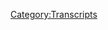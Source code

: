 {{Transcript
    | title         = [[126: February 2, 2018 (Special Report)]]
    | caption       = [https://knowledgefight.libsyn.com/knowledge-fight-feb-2-2018-special-report Listen to this episode on Libsyn]
    | episodeNumber = [[126: February 2, 2018 (Special Report)|126]]
    | length        = 01:38:22
}}

{{MessageBox
    | header     = Warning: Bot Generated Content
    | text       = This transcript was automatically generated by transcription software and likely contains many mistakes and misattributions. Please check the audio for definitive quotes, attribution, and context.
    | image      = N3yvass4myg91.webp
    | imagewidth = 50px
    | id         = warning
}}

{{TranscriptBlock
    | name      = Unknown Speaker
    | timestamp = 00:00:00.000
    | text      = Andy in Kansas, you're on the air. Thanks for holding
}}

{{TranscriptBlock
    | name      = Unknown Speaker
    | timestamp = 00:00:03.839
    | text      = Hello Alex, I'm a first name caller. I'm a huge fan. I love your work. I love you. Hey everybody. Welcome back to knowledge fight
}}

{{TranscriptBlock
    | name      = Unknown Speaker
    | timestamp = 00:00:09.800
    | text      = I'm Dan. I'm Jordan. We're a couple dudes. I like to sit around drink novelty beverages and talk a little bit about Alex Jones
}}

{{TranscriptBlock
    | name      = Unknown Speaker
    | timestamp = 00:00:14.900
    | text      = Indeed we do. My headphones are a disaster right now. Dan, Dan, you don't have to tell people what's going wrong
}}

{{TranscriptBlock
    | name      = Unknown Speaker
    | timestamp = 00:00:20.440
    | text      = You could have just you could have just flipped it to me. This is off to a very combative start. Jordan, we're not combative
}}

{{TranscriptBlock
    | name      = Unknown Speaker
    | timestamp = 00:00:25.620
    | text      = Dan, is there a hook to this show aside from your headphone information? Hey Mambo. Hey Mambo
}}

{{TranscriptBlock
    | name      = Unknown Speaker
    | timestamp = 00:00:33.119
    | text      = That's for the chat room. No, the the hook is I know a lot about Alex Jones
}}

{{TranscriptBlock
    | name      = Unknown Speaker
    | timestamp = 00:00:37.600
    | text      = You don't know anything about Alex Jones. Jordan, before we get today's show started. We're gonna have a good time tonight
}}

{{TranscriptBlock
    | name      = Unknown Speaker
    | timestamp = 00:00:43.280
    | text      = I'm certain of that
}}

{{TranscriptBlock
    | name      = Unknown Speaker
    | timestamp = 00:00:44.579
    | text      = But before we do I'd like to give a couple less shout outs to couple donors
}}

{{TranscriptBlock
    | name      = Unknown Speaker
    | timestamp = 00:00:48.000
    | text      = To the show first of all, I'd like to give a shout out to Mavis. Thanks for joining up with the show
}}

{{TranscriptBlock
    | name      = Unknown Speaker
    | timestamp = 00:00:52.880
    | text      = I'm a policy wonk. We appreciate it so much
}}

{{TranscriptBlock
    | name      = Unknown Speaker
    | timestamp = 00:00:56.479
    | text      = Now. Thank you very much. All of our policy wonks and donors are special in our hearts
}}

{{TranscriptBlock
    | name      = Unknown Speaker
    | timestamp = 00:01:02.000
    | text      = But I would like to give a special policy wonk shout out to someone who donated at the last minute to bump us over our
}}

{{TranscriptBlock
    | name      = Unknown Speaker
    | timestamp = 00:01:09.719
    | text      = January goal. No shit. Our pledge goal. What? That led us to hit our goal
}}

{{TranscriptBlock
    | name      = Unknown Speaker
    | timestamp = 00:01:14.560
    | text      = What? And that may that means we got to get down to business and get this endgame documentary put together
}}

{{TranscriptBlock
    | name      = Unknown Speaker
    | timestamp = 00:01:19.959
    | text      = Holy shit much quicker than we might have otherwise, so I'd like to give a very special
}}

{{TranscriptBlock
    | name      = Unknown Speaker
    | timestamp = 00:01:24.319
    | text      = Thank you and shout out to Andy from California. I'm a policy wonk
}}

{{TranscriptBlock
    | name      = Unknown Speaker
    | timestamp = 00:01:31.920
    | text      = Someone someone sodomite sent me a bucket of poop daddy shark
}}

{{TranscriptBlock
    | name      = Unknown Speaker
    | timestamp = 00:01:37.040
    | text      = Jar Jar Binks has a Caribbean black accent. He's a loser little little titty, baby
}}

{{TranscriptBlock
    | name      = Unknown Speaker
    | timestamp = 00:01:43.920
    | text      = I don't want to hate black people. I renounce Jesus Christ. Thank you so much Andy from California. We appreciate
}}

{{TranscriptBlock
    | name      = Unknown Speaker
    | timestamp = 00:01:53.040
    | text      = When that keeps going right it just gets better forget you forget where it goes
}}

{{TranscriptBlock
    | name      = Unknown Speaker
    | timestamp = 00:01:57.400
    | text      = You saved you saved the rec center like we had one big blowout last dance contest
}}

{{TranscriptBlock
    | name      = Unknown Speaker
    | timestamp = 00:02:04.480
    | text      = Mm-hmm, and the rich kids from on bullshit Hill. They're not taking away our endgame documentary
}}

{{TranscriptBlock
    | name      = Unknown Speaker
    | timestamp = 00:02:11.159
    | text      = Is that what I'm that's the 80s reference?
}}

{{TranscriptBlock
    | name      = Unknown Speaker
    | timestamp = 00:02:13.879
    | text      = I think that's the thread but also I mean just because you know came in at the end there and put us over
}}

{{TranscriptBlock
    | name      = Unknown Speaker
    | timestamp = 00:02:18.840
    | text      = let's not lose sight of the fact that there were many people who chipped in and supported and
}}

{{TranscriptBlock
    | name      = Unknown Speaker
    | timestamp = 00:02:23.120
    | text      = So that we appreciate it so much agreed, but Andy from California now gets to be a technocrat. So
}}

{{TranscriptBlock
    | name      = Unknown Speaker
    | timestamp = 00:02:30.400
    | text      = That is where we are Jordan today. Yes. Yes
}}

{{TranscriptBlock
    | name      = Unknown Speaker
    | timestamp = 00:02:33.360
    | text      = We got an episode right and much like that scene and broke back mountain
}}

{{TranscriptBlock
    | name      = Unknown Speaker
    | timestamp = 00:02:38.919
    | text      = It turns out that Alex Jones in the past or in the present. I just can't quit him. Okay?
}}

{{TranscriptBlock
    | name      = Unknown Speaker
    | timestamp = 00:02:43.560
    | text      = All right, so we're back to the press. Okay. All right. All right, so that lasted a couple of episodes
}}

{{TranscriptBlock
    | name      = Unknown Speaker
    | timestamp = 00:02:49.680
    | text      = About two episodes. I'm still digging through and listening to these ones from 2008
}}

{{TranscriptBlock
    | name      = Unknown Speaker
    | timestamp = 00:02:53.759
    | text      = But I'm realizing it's gonna be much more difficult to make a show out of that because like I said, he repeats a lot
}}

{{TranscriptBlock
    | name      = Unknown Speaker
    | timestamp = 00:03:00.159
    | text      = There are a lot of episodes that are like, oh, this is last week's episode right like that. So
}}

{{TranscriptBlock
    | name      = Unknown Speaker
    | timestamp = 00:03:05.120
    | text      = And the the time it would take for us to keep up with the show doing it like that would be like I can't do
}}

{{TranscriptBlock
    | name      = Unknown Speaker
    | timestamp = 00:03:11.439
    | text      = It there's just no time. Yeah, so we're back in the present and thank God we are
}}

{{TranscriptBlock
    | name      = Unknown Speaker
    | timestamp = 00:03:16.360
    | text      = Here is a clip from today's episode. You are you are very easy to
}}

{{TranscriptBlock
    | name      = Unknown Speaker
    | timestamp = 00:03:21.879
    | text      = Whiff-whaff Jordan. Are you ready for this clip? Let's do it
}}

{{TranscriptBlock
    | name      = Unknown Speaker
    | timestamp = 00:03:24.159
    | text      = Oh
}}

{{TranscriptBlock
    | name      = Unknown Speaker
    | timestamp = 00:03:34.520
    | text      = Yes
}}

{{TranscriptBlock
    | name      = Unknown Speaker
    | timestamp = 00:03:41.240
    | text      = Excuse me
}}

{{TranscriptBlock
    | name      = Unknown Speaker
    | timestamp = 00:03:42.840
    | text      = What is this? So Alex sounds like he's in a weird fucking cave on his cell phone
}}

{{TranscriptBlock
    | name      = Unknown Speaker
    | timestamp = 00:03:48.039
    | text      = He is sitting at his computer at home. And this is a special report. Alex Jones put out Friday night
}}

{{TranscriptBlock
    | name      = Unknown Speaker
    | timestamp = 00:03:53.759
    | text      = I believe that's the 2nd of February of 2018 where he is fucking drunk
}}

{{TranscriptBlock
    | name      = Unknown Speaker
    | timestamp = 00:03:58.439
    | text      = And in case anyone's watching the video here is a picture of Alex Jones at his desk
}}

{{TranscriptBlock
    | name      = Unknown Speaker
    | timestamp = 00:04:04.439
    | text      = Conveniently not hiding at all. The highball that's sitting right on the
}}

{{TranscriptBlock
    | name      = Unknown Speaker
    | timestamp = 00:04:08.680
    | text      = Very clearly this man is boozing pretty good during this episode. So that's the kind of energy we're gonna get
}}

{{TranscriptBlock
    | name      = Unknown Speaker
    | timestamp = 00:04:14.520
    | text      = I like it. It's a very exciting stuff. What is this? What are you talking about?
}}

{{TranscriptBlock
    | name      = Unknown Speaker
    | timestamp = 00:04:18.160
    | text      = I mean, what is it? Where where does he like? This is a new Alex
}}

{{TranscriptBlock
    | name      = Unknown Speaker
    | timestamp = 00:04:22.279
    | text      = I don't think I've ever heard Alex just go straight out and say fuck you. It's Alex
}}

{{TranscriptBlock
    | name      = Unknown Speaker
    | timestamp = 00:04:27.560
    | text      = Yeah
}}

{{TranscriptBlock
    | name      = Unknown Speaker
    | timestamp = 00:04:31.839
    | text      = Excuse me, excuse me, excuse me
}}

{{TranscriptBlock
    | name      = Unknown Speaker
    | timestamp = 00:04:34.120
    | text      = That's just a little taste of what's to come. What is going on?
}}

{{TranscriptBlock
    | name      = Unknown Speaker
    | timestamp = 00:04:38.240
    | text      = We're kind of back to the the Alex Jones who screamed last March 30th about Adam Schiff and what?
}}

{{TranscriptBlock
    | name      = Unknown Speaker
    | timestamp = 00:04:45.240
    | text      = Yes. Yeah, I think that is an indication that he's feeling very trapped at the moment and we'll see so the pretense of this
}}

{{TranscriptBlock
    | name      = Unknown Speaker
    | timestamp = 00:04:52.639
    | text      = I believe is that he was going to record a video while he was drunk at home
}}

{{TranscriptBlock
    | name      = Unknown Speaker
    | timestamp = 00:04:56.839
    | text      = I don't know if Rob do is there cuz he doesn't give him a shout-out or anything
}}

{{TranscriptBlock
    | name      = Unknown Speaker
    | timestamp = 00:05:00.360
    | text      = But I've dudes Oh someone's there Rob
}}

{{TranscriptBlock
    | name      = Unknown Speaker
    | timestamp = 00:05:02.639
    | text      = Do you know Rob do lives in the back in a dog a couple of times throughout this video if you're paying very close attention
}}

{{TranscriptBlock
    | name      = Unknown Speaker
    | timestamp = 00:05:07.920
    | text      = You can hear the cameraman laugh and that indicates to me that I think partially Alex is trying to do a comedy piece
}}

{{TranscriptBlock
    | name      = Unknown Speaker
    | timestamp = 00:05:14.759
    | text      = A little bit. Okay, but we'll we'll get into that here in a second
}}

{{TranscriptBlock
    | name      = Unknown Speaker
    | timestamp = 00:05:19.920
    | text      = But for now, let's start. Well, is there an endless preamble?
}}

{{TranscriptBlock
    | name      = Unknown Speaker
    | timestamp = 00:05:24.560
    | text      = No, but then it's not him trying to do a comedy bit. It does. It does seem to go on forever
}}

{{TranscriptBlock
    | name      = Unknown Speaker
    | timestamp = 00:05:31.120
    | text      = It's okay. It's a 20-minute video that could have been for yeah, there's nothing like that
}}

{{TranscriptBlock
    | name      = Unknown Speaker
    | timestamp = 00:05:36.240
    | text      = Well, that might be comedy for him then it's look there are parts that are funny
}}

{{TranscriptBlock
    | name      = Unknown Speaker
    | timestamp = 00:05:41.319
    | text      = Okay
}}

{{TranscriptBlock
    | name      = Unknown Speaker
    | timestamp = 00:05:43.360
    | text      = Not the way he wants them to be right but more and more I'm gonna set this out ahead of time
}}

{{TranscriptBlock
    | name      = Unknown Speaker
    | timestamp = 00:05:48.639
    | text      = Like I already revealed one of my cards and that is that Alex is very clearly drunk. Absolutely the second card
}}

{{TranscriptBlock
    | name      = Unknown Speaker
    | timestamp = 00:05:54.079
    | text      = I want to lay out on the table is this is embarrassing like to the point where whoever recorded this and posted it
}}

{{TranscriptBlock
    | name      = Unknown Speaker
    | timestamp = 00:06:01.000
    | text      = They're doing Alex Jones a very serious disservice. Okay there if it were me, I would be like, well, how about we don't put that out?
}}

{{TranscriptBlock
    | name      = Unknown Speaker
    | timestamp = 00:06:08.439
    | text      = That didn't really build anything
}}

{{TranscriptBlock
    | name      = Unknown Speaker
    | timestamp = 00:06:10.439
    | text      = Like it's it wasn't nothing I can't be that
}}

{{TranscriptBlock
    | name      = Unknown Speaker
    | timestamp = 00:06:13.759
    | text      = He just it can't be that he would like recorded it and then was like boop internet
}}

{{TranscriptBlock
    | name      = Unknown Speaker
    | timestamp = 00:06:18.319
    | text      = Like they have to have edited it. They have to do something. They didn't do anything. I don't think they edited it
}}

{{TranscriptBlock
    | name      = Unknown Speaker
    | timestamp = 00:06:23.240
    | text      = You think you think they just pressed send? Yeah, and that was it. They were like to the internet with you
}}

{{TranscriptBlock
    | name      = Unknown Speaker
    | timestamp = 00:06:29.240
    | text      = Yeah, I think probably okay. Well, then yeah, they should probably have had a meeting about it
}}

{{TranscriptBlock
    | name      = Unknown Speaker
    | timestamp = 00:06:33.120
    | text      = So I believe what's going on here is that Alex wanted to make a video about the memo because the memo got released on Friday
}}

{{TranscriptBlock
    | name      = Unknown Speaker
    | timestamp = 00:06:39.199
    | text      = Yes, and guys it was earth-shattering huge
}}

{{TranscriptBlock
    | name      = Unknown Speaker
    | timestamp = 00:06:44.160
    | text      = world-changing information
}}

{{TranscriptBlock
    | name      = Unknown Speaker
    | timestamp = 00:06:45.480
    | text      = It was exactly what I predicted on our website when I wrote a piece about it
}}

{{TranscriptBlock
    | name      = Unknown Speaker
    | timestamp = 00:06:50.560
    | text      = I believe you had similar feelings and that is that as soon as it's out, it's nothing but once until it comes out
}}

{{TranscriptBlock
    | name      = Unknown Speaker
    | timestamp = 00:06:57.079
    | text      = There's political power you can gain from it right kind of just like a that was it and it's even more embarrassing now that Alex Jones
}}

{{TranscriptBlock
    | name      = Unknown Speaker
    | timestamp = 00:07:04.240
    | text      = had William Binney his
}}

{{TranscriptBlock
    | name      = Unknown Speaker
    | timestamp = 00:07:06.399
    | text      = NSA insider source
}}

{{TranscriptBlock
    | name      = Unknown Speaker
    | timestamp = 00:07:08.319
    | text      = Claimed that something else was the memo and now the memos out and it's like oh
}}

{{TranscriptBlock
    | name      = Unknown Speaker
    | timestamp = 00:07:11.759
    | text      = This is nobody remembers that he claimed to have already had the memo your days before is a different memo
}}

{{TranscriptBlock
    | name      = Unknown Speaker
    | timestamp = 00:07:17.079
    | text      = This is the same memo. I didn't validate so much of Alex Jones's like chicanery about sources larger memo
}}

{{TranscriptBlock
    | name      = Unknown Speaker
    | timestamp = 00:07:24.160
    | text      = anyway, here's the first clip where he starts off this special report and
}}

{{TranscriptBlock
    | name      = Unknown Speaker
    | timestamp = 00:07:28.920
    | text      = Sort of talks about the memo and then quickly skips on to another topic
}}

{{TranscriptBlock
    | name      = Unknown Speaker
    | timestamp = 00:07:32.240
    | text      = And gentlemen, it is Friday night that man's trouble that was in the release of the haunted Nunez
}}

{{TranscriptBlock
    | name      = Unknown Speaker
    | timestamp = 00:07:40.120
    | text      = Pfizer memo the blueprints the Democratic Party's
}}

{{TranscriptBlock
    | name      = Unknown Speaker
    | timestamp = 00:07:43.879
    | text      = illegal
}}

{{TranscriptBlock
    | name      = Unknown Speaker
    | timestamp = 00:07:44.879
    | text      = activities
}}

{{TranscriptBlock
    | name      = Unknown Speaker
    | timestamp = 00:07:45.879
    | text      = Lying to get the Pfizer warrant lying to Congress about the warrant a serious perjury
}}

{{TranscriptBlock
    | name      = Unknown Speaker
    | timestamp = 00:07:51.680
    | text      = serious obstruction of justice
}}

{{TranscriptBlock
    | name      = Unknown Speaker
    | timestamp = 00:07:53.839
    | text      = Serious conspiracy to overthrow the will of the US tax payers. Oops
}}

{{TranscriptBlock
    | name      = Unknown Speaker
    | timestamp = 00:07:59.279
    | text      = That's what everybody has said about the memo so far, right? Well everyone in Alex's circle. Yes
}}

{{TranscriptBlock
    | name      = Unknown Speaker
    | timestamp = 00:08:03.800
    | text      = No, I mean every news source that I've heard has said that it's about trying to overthrow the will of the taxpayers
}}

{{TranscriptBlock
    | name      = Unknown Speaker
    | timestamp = 00:08:10.560
    | text      = Also Alex the reason he said tax
}}

{{TranscriptBlock
    | name      = Unknown Speaker
    | timestamp = 00:08:13.360
    | text      = Payers is because he's like ah shit. A lot of my listeners don't believe in taxes. I
}}

{{TranscriptBlock
    | name      = Unknown Speaker
    | timestamp = 00:08:18.399
    | text      = Should have said citizens. I really should I don't know why I
}}

{{TranscriptBlock
    | name      = Unknown Speaker
    | timestamp = 00:08:22.399
    | text      = Fuck
}}

{{TranscriptBlock
    | name      = Unknown Speaker
    | timestamp = 00:08:24.399
    | text      = That and our electoral process, but that said we've got a bunch of videos from just today
}}

{{TranscriptBlock
    | name      = Unknown Speaker
    | timestamp = 00:08:32.879
    | text      = on info wars comm
}}

{{TranscriptBlock
    | name      = Unknown Speaker
    | timestamp = 00:08:35.120
    | text      = Where pundits on MSNBC and CNN are calling for violence in the streets?
}}

{{TranscriptBlock
    | name      = Unknown Speaker
    | timestamp = 00:08:41.919
    | text      = Claiming Trump is addicted
}}

{{TranscriptBlock
    | name      = Unknown Speaker
    | timestamp = 00:08:44.600
    | text      = Because true he went to the House Intelligence Committee and they put out the fact that the Democrats and Obama
}}

{{TranscriptBlock
    | name      = Unknown Speaker
    | timestamp = 00:08:50.919
    | text      = Were spying on Trump and then making garbage up
}}

{{TranscriptBlock
    | name      = Unknown Speaker
    | timestamp = 00:08:54.519
    | text      = Thousand times worse than Richard Nixon who by the way deserve to be a piece of my view
}}

{{TranscriptBlock
    | name      = Unknown Speaker
    | timestamp = 00:09:02.919
    | text      = Don't don't
}}

{{TranscriptBlock
    | name      = Unknown Speaker
    | timestamp = 00:09:05.120
    | text      = Confirming that he deserved to be a beach, but he has to take a stand on that one
}}

{{TranscriptBlock
    | name      = Unknown Speaker
    | timestamp = 00:09:09.519
    | text      = But he has to stammer there a little bit like because you realize it's fucking Roger Stone worked with Nixon
}}

{{TranscriptBlock
    | name      = Unknown Speaker
    | timestamp = 00:09:14.720
    | text      = He has a Nixon tattoo on his fucking back
}}

{{TranscriptBlock
    | name      = Unknown Speaker
    | timestamp = 00:09:16.720
    | text      = Not only that but it's like if Alex were around for Nixon Alex would have been like don't impeach this guy
}}

{{TranscriptBlock
    | name      = Unknown Speaker
    | timestamp = 00:09:22.279
    | text      = He's trying to bring back prosperity
}}

{{TranscriptBlock
    | name      = Unknown Speaker
    | timestamp = 00:09:25.600
    | text      = Only Nixon could go to China and bring back prosperity Alex Jones would have been all over Nixon's dick back then
}}

{{TranscriptBlock
    | name      = Unknown Speaker
    | timestamp = 00:09:31.919
    | text      = There's absolutely no doubt. Oh, absolutely anybody who has a
}}

{{TranscriptBlock
    | name      = Unknown Speaker
    | timestamp = 00:09:36.200
    | text      = Tendency towards authoritarianism Alex Jones is gonna be all over him. That's what we're learning
}}

{{TranscriptBlock
    | name      = Unknown Speaker
    | timestamp = 00:09:40.399
    | text      = I think is that there was nobody who ever run for president ran for president in our lifetime or the last 20 years that
}}

{{TranscriptBlock
    | name      = Unknown Speaker
    | timestamp = 00:09:47.159
    | text      = Alex has been on air that has been a cruel
}}

{{TranscriptBlock
    | name      = Unknown Speaker
    | timestamp = 00:09:50.480
    | text      = Authoritarian or had those tendencies overtly right? Right, right overt cruel authoritarian, right?
}}

{{TranscriptBlock
    | name      = Unknown Speaker
    | timestamp = 00:09:56.639
    | text      = You know like g-dubs was a cruel authoritarian, but he had a nice whole folksy accent behind it. So you're like though
}}

{{TranscriptBlock
    | name      = Unknown Speaker
    | timestamp = 00:10:03.519
    | text      = Okay, that's fine. You can erode civil liberties. That's fine. That's fine. All right, you kooky little cat
}}

{{TranscriptBlock
    | name      = Unknown Speaker
    | timestamp = 00:10:09.299
    | text      = So Alex at this point has pivoted and he's not gonna talk about the memo really anymore at all
}}

{{TranscriptBlock
    | name      = Unknown Speaker
    | timestamp = 00:10:14.320
    | text      = But he wanted to get that in there at the beginning
}}

{{TranscriptBlock
    | name      = Unknown Speaker
    | timestamp = 00:10:16.679
    | text      = to lay the groundwork and now he's gonna get into this clip from MSNBC where
}}

{{TranscriptBlock
    | name      = Unknown Speaker
    | timestamp = 00:10:22.120
    | text      = This guy on I can't remember who it is. Just some pundit is making some commentary that Alex does not care for. Okay
}}

{{TranscriptBlock
    | name      = Unknown Speaker
    | timestamp = 00:10:29.399
    | text      = I'll play this video and audio for TV viewers. This is on at fullworks.com. You'll see it in HD
}}

{{TranscriptBlock
    | name      = Unknown Speaker
    | timestamp = 00:10:35.139
    | text      = MSNBC calls revolutionist Trump and flies them a release people need to take to the streets
}}

{{TranscriptBlock
    | name      = Unknown Speaker
    | timestamp = 00:10:41.259
    | text      = so again
}}

{{TranscriptBlock
    | name      = Unknown Speaker
    | timestamp = 00:10:42.779
    | text      = They think that can frustrate our election. I think it's time about where the country break down the borders bring in the world government
}}

{{TranscriptBlock
    | name      = Unknown Speaker
    | timestamp = 00:10:48.700
    | text      = This is just like in Europe. This is a takeover. They're pissed
}}

{{TranscriptBlock
    | name      = Unknown Speaker
    | timestamp = 00:10:51.740
    | text      = Woke up, they are so pissed. They've been raping a sleeping giant for so long while we were asleep. And now we're like you're mixing metaphors
}}

{{TranscriptBlock
    | name      = Unknown Speaker
    | timestamp = 00:11:10.539
    | text      = Clearly the Russians including this election with pop-pop officials to have already been convicted
}}

{{TranscriptBlock
    | name      = Unknown Speaker
    | timestamp = 00:11:15.179
    | text      = We have I've got to have already been convicted
}}

{{TranscriptBlock
    | name      = Unknown Speaker
    | timestamp = 00:11:18.700
    | text      = Really who's been convicted?
}}

{{TranscriptBlock
    | name      = Unknown Speaker
    | timestamp = 00:11:22.220
    | text      = They just want up each other and we have clear collusion with Martians. It's Hillary in bed with the Russians again
}}

{{TranscriptBlock
    | name      = Unknown Speaker
    | timestamp = 00:11:29.220
    | text      = You can stop and start this it's all lies
}}

{{TranscriptBlock
    | name      = Unknown Speaker
    | timestamp = 00:11:31.899
    | text      = But again, they sit there looking like he's this darling
}}

{{TranscriptBlock
    | name      = Unknown Speaker
    | timestamp = 00:11:34.620
    | text      = He's about to take a big crap in the punch bowl in America's recovery and they all look at him then egg him on
}}

{{TranscriptBlock
    | name      = Unknown Speaker
    | timestamp = 00:11:40.500
    | text      = So Alex is unfortunately kind of right just out of the gate this guy misspoke
}}

{{TranscriptBlock
    | name      = Unknown Speaker
    | timestamp = 00:11:44.419
    | text      = Yeah, cuz like the multiple people have been indicted and one pled guilty and look at pled guilty with a gates guy
}}

{{TranscriptBlock
    | name      = Unknown Speaker
    | timestamp = 00:11:51.179
    | text      = Yeah, you're talking about I don't think he's formally pled guilty yet. I'm not sure
}}

{{TranscriptBlock
    | name      = Unknown Speaker
    | timestamp = 00:11:55.659
    | text      = Guilty, we didn't he's fighting. No, not metaphor. It's Flynn and
}}

{{TranscriptBlock
    | name      = Unknown Speaker
    | timestamp = 00:12:00.740
    | text      = Papadopoulos, I didn't know that Papadopoulos had pled guilty
}}

{{TranscriptBlock
    | name      = Unknown Speaker
    | timestamp = 00:12:03.220
    | text      = But oh, yeah, if he did then that is those count his convictions right to some extent, right?
}}

{{TranscriptBlock
    | name      = Unknown Speaker
    | timestamp = 00:12:08.460
    | text      = You were indicted and then it pled guilty. You're a convicted felon now granted convictions
}}

{{TranscriptBlock
    | name      = Unknown Speaker
    | timestamp = 00:12:13.500
    | text      = You want to be like there was a fight and then they you got got but no, they just admitted
}}

{{TranscriptBlock
    | name      = Unknown Speaker
    | timestamp = 00:12:18.700
    | text      = They are both convicted felons who are no longer able to vote. Yeah, so that guy is technically correct
}}

{{TranscriptBlock
    | name      = Unknown Speaker
    | timestamp = 00:12:24.259
    | text      = But Alex is playing semantic games
}}

{{TranscriptBlock
    | name      = Unknown Speaker
    | timestamp = 00:12:25.940
    | text      = Yeah
}}

{{TranscriptBlock
    | name      = Unknown Speaker
    | timestamp = 00:12:26.299
    | text      = And unfortunately, he gets to make a little bit of hay on that because you know
}}

{{TranscriptBlock
    | name      = Unknown Speaker
    | timestamp = 00:12:29.620
    | text      = They didn't have full trials or anything like that
}}

{{TranscriptBlock
    | name      = Unknown Speaker
    | timestamp = 00:12:32.580
    | text      = You know his uh, his audience will certainly go along with that like this is just a fucking lie CNN
}}

{{TranscriptBlock
    | name      = Unknown Speaker
    | timestamp = 00:12:38.259
    | text      = It's not even CNN. It's MRS. NBC is lying
}}

{{TranscriptBlock
    | name      = Unknown Speaker
    | timestamp = 00:12:40.740
    | text      = But yeah, I guess I mean I've talked myself into he's not right. They are convictions. Yeah, they're convictions. Yeah
}}

{{TranscriptBlock
    | name      = Unknown Speaker
    | timestamp = 00:12:45.940
    | text      = Yeah, well, and it's not like Manafort is gonna get out of this one. No Manafort is not the Duke boys
}}

{{TranscriptBlock
    | name      = Unknown Speaker
    | timestamp = 00:12:51.700
    | text      = No, and then there are those indications and like I guess it hasn't had gone through yet
}}

{{TranscriptBlock
    | name      = Unknown Speaker
    | timestamp = 00:12:56.059
    | text      = But it looks like that Gates is probably going to plead guilty. Yeah, so that would make three you should absolutely do that
}}

{{TranscriptBlock
    | name      = Unknown Speaker
    | timestamp = 00:13:02.620
    | text      = Yeah, and then who knows what's gonna happen with that? Hope Hicks situation
}}

{{TranscriptBlock
    | name      = Unknown Speaker
    | timestamp = 00:13:06.120
    | text      = Probably gonna be guilty a lot of palace in trees What are these idiots doing? Yeah, how do we even get this?
}}

{{TranscriptBlock
    | name      = Unknown Speaker
    | timestamp = 00:13:14.799
    | text      = I don't know man. It's wild
}}

{{TranscriptBlock
    | name      = Unknown Speaker
    | timestamp = 00:13:16.919
    | text      = It is it is fun to know that this is the government we deserve
}}

{{TranscriptBlock
    | name      = Unknown Speaker
    | timestamp = 00:13:21.399
    | text      = This is what America has coming to it. Like look idiots. Here you go idiots run the asylum now, and we're all like
}}

{{TranscriptBlock
    | name      = Unknown Speaker
    | timestamp = 00:13:29.639
    | text      = Fuck they're they're not good at this
}}

{{TranscriptBlock
    | name      = Unknown Speaker
    | timestamp = 00:13:32.299
    | text      = well, you know, you know, what's what's super telling to me is that like
}}

{{TranscriptBlock
    | name      = Unknown Speaker
    | timestamp = 00:13:36.159
    | text      = You know, the Fox News is pretty much on board with Trump for the most part, but it's a ratings thing for them
}}

{{TranscriptBlock
    | name      = Unknown Speaker
    | timestamp = 00:13:42.399
    | text      = yeah, if it was her except for Shep Smith who
}}

{{TranscriptBlock
    | name      = Unknown Speaker
    | timestamp = 00:13:45.840
    | text      = has become a
}}

{{TranscriptBlock
    | name      = Unknown Speaker
    | timestamp = 00:13:47.879
    | text      = heroic for being like
}}

{{TranscriptBlock
    | name      = Unknown Speaker
    | timestamp = 00:13:49.580
    | text      = Hold on. Here's what reality is. Yes
}}

{{TranscriptBlock
    | name      = Unknown Speaker
    | timestamp = 00:13:51.919
    | text      = Well like but but you know what I'm saying is that like if it wasn't ratings advantageous for them
}}

{{TranscriptBlock
    | name      = Unknown Speaker
    | timestamp = 00:13:57.840
    | text      = They wouldn't be on that that side that wouldn't be probably where they'd go
}}

{{TranscriptBlock
    | name      = Unknown Speaker
    | timestamp = 00:14:01.340
    | text      = I don't know their ratings have gone down. I think the purest version of
}}

{{TranscriptBlock
    | name      = Unknown Speaker
    | timestamp = 00:14:06.360
    | text      = support for this crumbly
}}

{{TranscriptBlock
    | name      = Unknown Speaker
    | timestamp = 00:14:08.600
    | text      = Administration is Alex Jones. Yeah, and when you look line denial and when you look at it like that
}}

{{TranscriptBlock
    | name      = Unknown Speaker
    | timestamp = 00:14:13.580
    | text      = He's a guy who's perfectly happy to get wasted and record a 20-minute video and be like put it out. This is great
}}

{{TranscriptBlock
    | name      = Unknown Speaker
    | timestamp = 00:14:21.200
    | text      = Yeah, so that should tell you
}}

{{TranscriptBlock
    | name      = Unknown Speaker
    | timestamp = 00:14:24.019
    | text      = The guy who's running distraction for you is wasted and doesn't hide in the cup
}}

{{TranscriptBlock
    | name      = Unknown Speaker
    | timestamp = 00:14:29.320
    | text      = You know
}}

{{TranscriptBlock
    | name      = Unknown Speaker
    | timestamp = 00:14:30.639
    | text      = It's a tragic state of affairs if that's your propaganda win
}}

{{TranscriptBlock
    | name      = Unknown Speaker
    | timestamp = 00:14:33.840
    | text      = I mean your your chief of staff got drunk and shouted at the New Yorker without
}}

{{TranscriptBlock
    | name      = Unknown Speaker
    | timestamp = 00:14:39.240
    | text      = Paying attention to whether or not it was on record like of course sure
}}

{{TranscriptBlock
    | name      = Unknown Speaker
    | timestamp = 00:14:42.440
    | text      = so everybody's shitfaced in this administration and they have no idea what they're doing and it's a
}}

{{TranscriptBlock
    | name      = Unknown Speaker
    | timestamp = 00:14:48.139
    | text      = Comedy, but one that's gonna get us all killed. It's unfortunate. Yeah
}}

{{TranscriptBlock
    | name      = Unknown Speaker
    | timestamp = 00:14:52.159
    | text      = Well, we got to go some way might as well be comical might as well be hilarious
}}

{{TranscriptBlock
    | name      = Unknown Speaker
    | timestamp = 00:14:55.679
    | text      = Um, so in this next clip Alex gets back to the clip and again, I guess you're right
}}

{{TranscriptBlock
    | name      = Unknown Speaker
    | timestamp = 00:15:00.679
    | text      = It's not a lie. The two have been convicted but be that as it may that that was gonna be the one thing
}}

{{TranscriptBlock
    | name      = Unknown Speaker
    | timestamp = 00:15:05.879
    | text      = I gave him credit for
}}

{{TranscriptBlock
    | name      = Unknown Speaker
    | timestamp = 00:15:08.279
    | text      = Gotta take that away. Yeah. Goodbye
}}

{{TranscriptBlock
    | name      = Unknown Speaker
    | timestamp = 00:15:17.679
    | text      = Trump is clearly owned by Putin even though the fake investigation by the celery people
}}

{{TranscriptBlock
    | name      = Unknown Speaker
    | timestamp = 00:15:22.720
    | text      = We have their own text messages. The minute stage has come up dry
}}

{{TranscriptBlock
    | name      = Unknown Speaker
    | timestamp = 00:15:27.279
    | text      = clearly
}}

{{TranscriptBlock
    | name      = Unknown Speaker
    | timestamp = 00:15:32.039
    | text      = So at this point Alex is getting into a bit of a way impression is Christopher walking back. No, he's not. Oh, that's not
}}

{{TranscriptBlock
    | name      = Unknown Speaker
    | timestamp = 00:15:38.799
    | text      = No, he's getting into a little bit of a mafia impression but tracking this impression pretty clearly
}}

{{TranscriptBlock
    | name      = Unknown Speaker
    | timestamp = 00:15:43.080
    | text      = Because he can't he can't keep a hold of it. No, it it's a slippery impression
}}

{{TranscriptBlock
    | name      = Unknown Speaker
    | timestamp = 00:15:48.379
    | text      = Oh
}}

{{TranscriptBlock
    | name      = Unknown Speaker
    | timestamp = 00:15:52.379
    | text      = Jocelyn elders, is that you clearly the Russians including this election with top top officials to have already been convicted
}}

{{TranscriptBlock
    | name      = Unknown Speaker
    | timestamp = 00:15:58.820
    | text      = We have that's not true
}}

{{TranscriptBlock
    | name      = Unknown Speaker
    | timestamp = 00:16:01.820
    | text      = a guy president who clearly is owned by
}}

{{TranscriptBlock
    | name      = Unknown Speaker
    | timestamp = 00:16:05.220
    | text      = clearly
}}

{{TranscriptBlock
    | name      = Unknown Speaker
    | timestamp = 00:16:06.419
    | text      = Clearly this man is not full of crap. You just say clearly literally literally possums are coming out
}}

{{TranscriptBlock
    | name      = Unknown Speaker
    | timestamp = 00:16:13.860
    | text      = As you know, literally, yeah, you know
}}

{{TranscriptBlock
    | name      = Unknown Speaker
    | timestamp = 00:16:18.940
    | text      = Literally you give me some money you win the lottery. Oh, yeah. Yeah. Give me a million dollars in Nigerian stocks. Okay?
}}

{{TranscriptBlock
    | name      = Unknown Speaker
    | timestamp = 00:16:28.019
    | text      = I'll drive an ice cream truck. Let's get the back of that puppies. I'm gonna literally take it down still go
}}

{{TranscriptBlock
    | name      = Unknown Speaker
    | timestamp = 00:16:33.539
    | text      = To we got clowns. We got the grass. We got monkeys. We got elephants in the end. It's popcorn cotton candy and you'll go. Okay. Let's start him over here real quick because they come back from break.
}}

{{TranscriptBlock
    | name      = Unknown Speaker
    | timestamp = 00:16:53.539
    | text      = So he starts a clip over but that was the moment his mafia impression just slid
}}

{{TranscriptBlock
    | name      = Unknown Speaker
    | timestamp = 00:16:59.019
    | text      = Squarely into it the clown, but I don't yeah, I don't I don't get it. He's he's fucking wasted perfect
}}

{{TranscriptBlock
    | name      = Unknown Speaker
    | timestamp = 00:17:06.500
    | text      = When he started doing that about halfway through he was like, hold on cut it right here. Put it on the internet
}}

{{TranscriptBlock
    | name      = Unknown Speaker
    | timestamp = 00:17:12.980
    | text      = This is fucking gold, right? Right and then in spite of his greatness
}}

{{TranscriptBlock
    | name      = Unknown Speaker
    | timestamp = 00:17:17.099
    | text      = He raised the bar still further and was like and we got clowns
}}

{{TranscriptBlock
    | name      = Unknown Speaker
    | timestamp = 00:17:21.500
    | text      = Well, he had to pivot to from the mafia thing to it the clown by way of making reference to the Nigerian scam
}}

{{TranscriptBlock
    | name      = Unknown Speaker
    | timestamp = 00:17:29.259
    | text      = Yeah, he got tricked by that. It has to be at this. No, he's so obsessed with it
}}

{{TranscriptBlock
    | name      = Unknown Speaker
    | timestamp = 00:17:33.980
    | text      = It's it has to be it has to be about himself. Of course. I everything is about himself
}}

{{TranscriptBlock
    | name      = Unknown Speaker
    | timestamp = 00:17:38.700
    | text      = I think that there's no other way to look at it. Like I lost my shirt to these
}}

{{TranscriptBlock
    | name      = Unknown Speaker
    | timestamp = 00:17:44.180
    | text      = Korean scammers they said the president oonga-boonga was gonna come visit or whatever the fuck he said
}}

{{TranscriptBlock
    | name      = Unknown Speaker
    | timestamp = 00:17:51.779
    | text      = Did he?
}}

{{TranscriptBlock
    | name      = Unknown Speaker
    | timestamp = 00:17:53.500
    | text      = New new pitch. Okay was he
}}

{{TranscriptBlock
    | name      = Unknown Speaker
    | timestamp = 00:17:58.660
    | text      = Turned by the Nigerian scammers you think that's what made him so now he is a Nigerian scammer
}}

{{TranscriptBlock
    | name      = Unknown Speaker
    | timestamp = 00:18:04.660
    | text      = That's whenever so they were the ones who came to him. They were like, okay, you're not going to get this Nigerian prince thing
}}

{{TranscriptBlock
    | name      = Unknown Speaker
    | timestamp = 00:18:11.259
    | text      = Mm-hmm, but you're a great scammer to game recognize game
}}

{{TranscriptBlock
    | name      = Unknown Speaker
    | timestamp = 00:18:15.660
    | text      = We're trying to get into this supplement market
}}

{{TranscriptBlock
    | name      = Unknown Speaker
    | timestamp = 00:18:18.220
    | text      = You got you got a little piece of this on your way for a long time
}}

{{TranscriptBlock
    | name      = Unknown Speaker
    | timestamp = 00:18:21.759
    | text      = I've been trying to and I was like, yeah
}}

{{TranscriptBlock
    | name      = Unknown Speaker
    | timestamp = 00:18:27.259
    | text      = I've been trying to figure out there's various like sort of pivot points
}}

{{TranscriptBlock
    | name      = Unknown Speaker
    | timestamp = 00:18:30.859
    | text      = If you look through history of Alex Jones in terms of like well something weird happened here
}}

{{TranscriptBlock
    | name      = Unknown Speaker
    | timestamp = 00:18:35.779
    | text      = And that might have been one of them, you know, like team Trump is one of them at some point
}}

{{TranscriptBlock
    | name      = Unknown Speaker
    | timestamp = 00:18:40.539
    | text      = We got Nigerian scan in 2013. He started selling supplements. That's clearly another one, right?
}}

{{TranscriptBlock
    | name      = Unknown Speaker
    | timestamp = 00:18:45.859
    | text      = But I bet if you look back further he got tricked by the Nigerians
}}

{{TranscriptBlock
    | name      = Unknown Speaker
    | timestamp = 00:18:49.660
    | text      = That's when he went hard, right?
}}

{{TranscriptBlock
    | name      = Unknown Speaker
    | timestamp = 00:18:51.819
    | text      = That's why he hates immigrants. Yeah. Well, actually I think he just watched the movie coming to America and he was like well
}}

{{TranscriptBlock
    | name      = Unknown Speaker
    | timestamp = 00:18:57.819
    | text      = That's like being tricked by the Nigerian scammers, right? Yeah also to the chat room
}}

{{TranscriptBlock
    | name      = Unknown Speaker
    | timestamp = 00:19:01.839
    | text      = I know that the clown is named Pennywise, but Alex always calls him it the clown
}}

{{TranscriptBlock
    | name      = Unknown Speaker
    | timestamp = 00:19:07.140
    | text      = In honor of his
}}

{{TranscriptBlock
    | name      = Unknown Speaker
    | timestamp = 00:19:09.140
    | text      = His naming conventions. Oh it the clown. So if you thought that impression was done, you're wrong
}}

{{TranscriptBlock
    | name      = Unknown Speaker
    | timestamp = 00:19:29.779
    | text      = We have a guy
}}

{{TranscriptBlock
    | name      = Unknown Speaker
    | timestamp = 00:19:31.779
    | text      = President who clearly is owned by completely investigation. Oh, okay. That's good news
}}

{{TranscriptBlock
    | name      = Unknown Speaker
    | timestamp = 00:19:36.380
    | text      = We basically know a press release that's been put out that's been twisted and mangled that now will give this president
}}

{{TranscriptBlock
    | name      = Unknown Speaker
    | timestamp = 00:19:43.019
    | text      = Permission to fire Rosenstein who will now take over this investigation our democracy is on
}}

{{TranscriptBlock
    | name      = Unknown Speaker
    | timestamp = 00:19:49.180
    | text      = The rosenstein who the Clinton operative who it turns out was part of the whole fake illegal Pfizer
}}

{{TranscriptBlock
    | name      = Unknown Speaker
    | timestamp = 00:19:55.140
    | text      = Courts, he came to make sense. What is saving all this? This is not a rosenstein. He's our God. We elected him
}}

{{TranscriptBlock
    | name      = Unknown Speaker
    | timestamp = 00:20:02.019
    | text      = Like you don't like call me who's this guy? You didn't get elected Trump. The Russian comes in here
}}

{{TranscriptBlock
    | name      = Unknown Speaker
    | timestamp = 00:20:07.660
    | text      = He tells the good American rosenstein. He tells the good American call me in New York
}}

{{TranscriptBlock
    | name      = Unknown Speaker
    | timestamp = 00:20:12.960
    | text      = We're gonna cut the taxes and bring back the jobs and take care of the veterans and the stock market's gonna be up
}}

{{TranscriptBlock
    | name      = Unknown Speaker
    | timestamp = 00:20:18.380
    | text      = 2.2 million jobs and a lot of unemployment
}}

{{TranscriptBlock
    | name      = Unknown Speaker
    | timestamp = 00:20:21.019
    | text      = Whatever it is, like shut up Russian rosenstein
}}

{{TranscriptBlock
    | name      = Unknown Speaker
    | timestamp = 00:20:29.460
    | text      = Whose team are we on?
}}

{{TranscriptBlock
    | name      = Unknown Speaker
    | timestamp = 00:20:36.259
    | text      = Okay, wait was he embodying that person I don't know this character is
}}

{{TranscriptBlock
    | name      = Unknown Speaker
    | timestamp = 00:20:42.539
    | text      = Very difficult to pin down all over the although I do know from the literal end of this episode what we will hear
}}

{{TranscriptBlock
    | name      = Unknown Speaker
    | timestamp = 00:20:50.019
    | text      = I know what the character is because Alex Jones lays it out there. Of course. He says I'm not Alex Jones
}}

{{TranscriptBlock
    | name      = Unknown Speaker
    | timestamp = 00:20:57.220
    | text      = I'm blank
}}

{{TranscriptBlock
    | name      = Unknown Speaker
    | timestamp = 00:21:00.579
    | text      = He says they because he's drunk doesn't think that his audience will understand what he's doing right right
}}

{{TranscriptBlock
    | name      = Unknown Speaker
    | timestamp = 00:21:06.180
    | text      = Yes, yes
}}

{{TranscriptBlock
    | name      = Unknown Speaker
    | timestamp = 00:21:08.099
    | text      = satire
}}

{{TranscriptBlock
    | name      = Unknown Speaker
    | timestamp = 00:21:09.180
    | text      = So yeah, Rod Rosenstein is a Hillary operative blah blah blah that sort of nonsense
}}

{{TranscriptBlock
    | name      = Unknown Speaker
    | timestamp = 00:21:13.819
    | text      = the other thing too is that it's really funny to me that Alex Jones is talking about all of these like
}}

{{TranscriptBlock
    | name      = Unknown Speaker
    | timestamp = 00:21:18.759
    | text      = economic benchmarks that Trump has achieved and all of it if you look at the graphs are complete continuations of
}}

{{TranscriptBlock
    | name      = Unknown Speaker
    | timestamp = 00:21:25.440
    | text      = Policies and things that it doesn't matter, right?
}}

{{TranscriptBlock
    | name      = Unknown Speaker
    | timestamp = 00:21:27.599
    | text      = But the other thing is Friday night when he recorded this that's when the Dow Jones took a huge
}}

{{TranscriptBlock
    | name      = Unknown Speaker
    | timestamp = 00:21:34.519
    | text      = 2.2 or no like six hundred sixty six points. Oh
}}

{{TranscriptBlock
    | name      = Unknown Speaker
    | timestamp = 00:21:39.319
    | text      = There it is the mark of the beast the symbol. It's time to take to the streets
}}

{{TranscriptBlock
    | name      = Unknown Speaker
    | timestamp = 00:21:43.740
    | text      = We got our signal. So when Alex is like talking about the market doing really well
}}

{{TranscriptBlock
    | name      = Unknown Speaker
    | timestamp = 00:21:47.539
    | text      = There's good reason to believe that I mean it's possible who knows what's gonna happen next, but that's a pretty big downturn
}}

{{TranscriptBlock
    | name      = Unknown Speaker
    | timestamp = 00:21:53.759
    | text      = That was the biggest fall since
}}

{{TranscriptBlock
    | name      = Unknown Speaker
    | timestamp = 00:21:56.640
    | text      = 2008 or whatever since brexit. Yeah, so I don't know all of those arguments sort of fall flat but point
}}

{{TranscriptBlock
    | name      = Unknown Speaker
    | timestamp = 00:22:03.480
    | text      = Who cares? It's an interesting point. This is this is an important point. I I don't care about the stock market
}}

{{TranscriptBlock
    | name      = Unknown Speaker
    | timestamp = 00:22:10.920
    | text      = I don't want to hear about the stock market ever. It doesn't matter. It doesn't matter
}}

{{TranscriptBlock
    | name      = Unknown Speaker
    | timestamp = 00:22:15.359
    | text      = It's not it doesn't change anything
}}

{{TranscriptBlock
    | name      = Unknown Speaker
    | timestamp = 00:22:17.559
    | text      = The stock market has gone up for for how long in a row has anybody's actual wages gone up
}}

{{TranscriptBlock
    | name      = Unknown Speaker
    | timestamp = 00:22:24.599
    | text      = Anybody's fucking any well the fucking billionaires. Yeah. Oh the fucking Walmart gave people a thousand dollar bonus
}}

{{TranscriptBlock
    | name      = Unknown Speaker
    | timestamp = 00:22:30.859
    | text      = That is a fucking trick
}}

{{TranscriptBlock
    | name      = Unknown Speaker
    | timestamp = 00:22:32.799
    | text      = You're being tricked Walmart workers unite use the thousand dollars
}}

{{TranscriptBlock
    | name      = Unknown Speaker
    | timestamp = 00:22:37.359
    | text      = They gave you form a union and then fucking get real jobs
}}

{{TranscriptBlock
    | name      = Unknown Speaker
    | timestamp = 00:22:41.519
    | text      = From Walmart or like real wages. I don't care. The point is
}}

{{TranscriptBlock
    | name      = Unknown Speaker
    | timestamp = 00:22:48.240
    | text      = Calm down at Asner, I'm sorry
}}

{{TranscriptBlock
    | name      = Unknown Speaker
    | timestamp = 00:22:54.200
    | text      = What are we doing so in this next clip Alex lays out the exact kind of danger that we're in right
}}

{{TranscriptBlock
    | name      = Unknown Speaker
    | timestamp = 00:23:03.960
    | text      = It's an immensely frustrating thing because whenever he fucking talks about it and uses it as like
}}

{{TranscriptBlock
    | name      = Unknown Speaker
    | timestamp = 00:23:08.799
    | text      = Oh, this is proof that we're still doing good
}}

{{TranscriptBlock
    | name      = Unknown Speaker
    | timestamp = 00:23:11.400
    | text      = It's just as frustrating to me as whenever they talked about it and said all this is proof
}}

{{TranscriptBlock
    | name      = Unknown Speaker
    | timestamp = 00:23:15.680
    | text      = We're doing bad or whatever the fuck it is. It's the fact that we're run by goddamn idiots fair enough
}}

{{TranscriptBlock
    | name      = Unknown Speaker
    | timestamp = 00:23:21.920
    | text      = I don't know what to address in that rant. I'm just so I
}}

{{TranscriptBlock
    | name      = Unknown Speaker
    | timestamp = 00:23:27.160
    | text      = Would like to doesn't mean anything, you know what?
}}

{{TranscriptBlock
    | name      = Unknown Speaker
    | timestamp = 00:23:29.599
    | text      = You know what?
}}

{{TranscriptBlock
    | name      = Unknown Speaker
    | timestamp = 00:23:30.079
    | text      = I would like to say just to pivot away from your because I agree with the points that you're making but um
}}

{{TranscriptBlock
    | name      = Unknown Speaker
    | timestamp = 00:23:34.799
    | text      = I don't have anything to add
}}

{{TranscriptBlock
    | name      = Unknown Speaker
    | timestamp = 00:23:36.799
    | text      = So fair enough, but the idea that Rosenstein is a
}}

{{TranscriptBlock
    | name      = Unknown Speaker
    | timestamp = 00:23:41.599
    | text      = Hillary operative is really telling because that indicates that
}}

{{TranscriptBlock
    | name      = Unknown Speaker
    | timestamp = 00:23:47.240
    | text      = You know at least Alex Jones and I think a lot of people in this world
}}

{{TranscriptBlock
    | name      = Unknown Speaker
    | timestamp = 00:23:52.039
    | text      = Believe that everyone who's with Trump is a Trump operative right and that that's how everything works that every
}}

{{TranscriptBlock
    | name      = Unknown Speaker
    | timestamp = 00:23:59.359
    | text      = Person who leans Democrat is a operative of you know, XY or Z figure like Obama operative
}}

{{TranscriptBlock
    | name      = Unknown Speaker
    | timestamp = 00:24:06.200
    | text      = Yeah, there's no independent agents. Everybody is always working under marching orders exactly and that means that there's clear
}}

{{TranscriptBlock
    | name      = Unknown Speaker
    | timestamp = 00:24:14.200
    | text      = Divisions insides and it's like an army
}}

{{TranscriptBlock
    | name      = Unknown Speaker
    | timestamp = 00:24:17.019
    | text      = So if you have somebody who goes against then they are not
}}

{{TranscriptBlock
    | name      = Unknown Speaker
    | timestamp = 00:24:21.319
    | text      = Operating in their own best interests or or what they feel like the larger interest alone. It's their reason Raiders
}}

{{TranscriptBlock
    | name      = Unknown Speaker
    | timestamp = 00:24:27.880
    | text      = Reason traitors. So anyway in this next clip we get into the dangers of wasn't Rosenstein
}}

{{TranscriptBlock
    | name      = Unknown Speaker
    | timestamp = 00:24:33.940
    | text      = Appointed by a Republican. I believe he was. Yeah, I believe so
}}

{{TranscriptBlock
    | name      = Unknown Speaker
    | timestamp = 00:24:38.140
    | text      = I think they I think pretty much everybody with like Mueller is a Republican everybody in the government now
}}

{{TranscriptBlock
    | name      = Unknown Speaker
    | timestamp = 00:24:44.940
    | text      = That they hate a Republican
}}

{{TranscriptBlock
    | name      = Unknown Speaker
    | timestamp = 00:24:46.740
    | text      = It seems like it but that's why Alex Jones is the perfect person to be the like point man for this propaganda
}}

{{TranscriptBlock
    | name      = Unknown Speaker
    | timestamp = 00:24:52.299
    | text      = Because he doesn't give a shit about
}}

{{TranscriptBlock
    | name      = Unknown Speaker
    | timestamp = 00:24:54.539
    | text      = Democrats or Republicans. Yeah, he kind of actually does but he's able to say any Republican
}}

{{TranscriptBlock
    | name      = Unknown Speaker
    | timestamp = 00:24:59.700
    | text      = I don't like they're just globalists. Yeah, and all Democrats are there's a couple of good Republicans. There's no good Democrats
}}

{{TranscriptBlock
    | name      = Unknown Speaker
    | timestamp = 00:25:05.660
    | text      = No, so you can just lump in the Republicans. You don't like with the Democrats. You're like, yeah, there you go on the same team
}}

{{TranscriptBlock
    | name      = Unknown Speaker
    | timestamp = 00:25:11.180
    | text      = Anyway, yes next clip is about the danger. Let's do it
}}

{{TranscriptBlock
    | name      = Unknown Speaker
    | timestamp = 00:25:15.099
    | text      = People need to start taking to the streets. This is a
}}

{{TranscriptBlock
    | name      = Unknown Speaker
    | timestamp = 00:25:18.460
    | text      = Decatur this is not something that
}}

{{TranscriptBlock
    | name      = Unknown Speaker
    | timestamp = 00:25:20.579
    | text      = This is a dictator
}}

{{TranscriptBlock
    | name      = Unknown Speaker
    | timestamp = 00:25:22.579
    | text      = He was elected despite our fake polls despite giving Hillary the questions in the WikiLeaks despite all the three billion dollars
}}

{{TranscriptBlock
    | name      = Unknown Speaker
    | timestamp = 00:25:30.099
    | text      = She hadn't talked about a half a million
}}

{{TranscriptBlock
    | name      = Unknown Speaker
    | timestamp = 00:25:32.500
    | text      = small donuts
}}

{{TranscriptBlock
    | name      = Unknown Speaker
    | timestamp = 00:25:36.859
    | text      = Let's try to overthrow him with the main uprisings of this elections
}}

{{TranscriptBlock
    | name      = Unknown Speaker
    | timestamp = 00:25:40.980
    | text      = Yeah, yeah, whatever he says it's like our cheese is a very loquacious made man
}}

{{TranscriptBlock
    | name      = Unknown Speaker
    | timestamp = 00:25:54.900
    | text      = This is
}}

{{TranscriptBlock
    | name      = Unknown Speaker
    | timestamp = 00:25:57.339
    | text      = How is he still trying to make this work this is right around when I was like, this is embarrassing
}}

{{TranscriptBlock
    | name      = Unknown Speaker
    | timestamp = 00:26:02.660
    | text      = Yeah, like when I was watching this I was like, holy shit
}}

{{TranscriptBlock
    | name      = Unknown Speaker
    | timestamp = 00:26:05.900
    | text      = Like this is something that I would be like I would pay people to not put this out
}}

{{TranscriptBlock
    | name      = Unknown Speaker
    | timestamp = 00:26:12.140
    | text      = Like if there's a video be like I'm Alex Jones
}}

{{TranscriptBlock
    | name      = Unknown Speaker
    | timestamp = 00:26:14.579
    | text      = I'm making millions of dollars spitting propaganda and what I someone's secrets this table
}}

{{TranscriptBlock
    | name      = Unknown Speaker
    | timestamp = 00:26:19.980
    | text      = Like of me rambling doing a terrible mafia impression. I'm like dude hush money time
}}

{{TranscriptBlock
    | name      = Unknown Speaker
    | timestamp = 00:26:25.940
    | text      = See now that's another reason though that Alex is the perfect man is because you can't embarrass him
}}

{{TranscriptBlock
    | name      = Unknown Speaker
    | timestamp = 00:26:32.359
    | text      = It's true. You don't win. Well, you put this like when we put this out
}}

{{TranscriptBlock
    | name      = Unknown Speaker
    | timestamp = 00:26:36.460
    | text      = I think it'll be there eventually when he goes to rehab right, but well you would hope yeah
}}

{{TranscriptBlock
    | name      = Unknown Speaker
    | timestamp = 00:26:40.980
    | text      = I don't know if he'll ever go to rehab. Thank you. Someone might make him at some point
}}

{{TranscriptBlock
    | name      = Unknown Speaker
    | timestamp = 00:26:44.579
    | text      = I think we get 8180 him or whatever that that code is for getting someone incarcerated for being too crazy to live
}}

{{TranscriptBlock
    | name      = Unknown Speaker
    | timestamp = 00:26:50.900
    | text      = Hell if I know
}}

{{TranscriptBlock
    | name      = Unknown Speaker
    | timestamp = 00:26:52.180
    | text      = Anyway, like I said during that clip that was when I was like like the way the impression trails out
}}

{{TranscriptBlock
    | name      = Unknown Speaker
    | timestamp = 00:26:57.619
    | text      = To this guy that sort of thing I was like this is this is really unfortunate well
}}

{{TranscriptBlock
    | name      = Unknown Speaker
    | timestamp = 00:27:03.779
    | text      = And then in this next clip, this is Mike down situation. This is where I was like, holy shit
}}

{{TranscriptBlock
    | name      = Unknown Speaker
    | timestamp = 00:27:08.859
    | text      = Oh telling me this is a Mike down situation. Here's the situation. Like why are you doing that fucking voice? Yeah, it's awful
}}

{{TranscriptBlock
    | name      = Unknown Speaker
    | timestamp = 00:27:16.900
    | text      = It's pretty bad, but he thinks it's great. Of course
}}

{{TranscriptBlock
    | name      = Unknown Speaker
    | timestamp = 00:27:18.940
    | text      = It's like like I said up to this point
}}

{{TranscriptBlock
    | name      = Unknown Speaker
    | timestamp = 00:27:21.500
    | text      = I was pretty sure he was drunk because I wasn't really paying attention to the table and seeing that that glass on it or anything
}}

{{TranscriptBlock
    | name      = Unknown Speaker
    | timestamp = 00:27:27.019
    | text      = Number one. I was sure he was drunk. I had a hunch, but it could just be I'm tired or something like that
}}

{{TranscriptBlock
    | name      = Unknown Speaker
    | timestamp = 00:27:31.900
    | text      = And then in this next this is where I was like, oh this guy's fucking hammered. Okay, this is I think
}}

{{TranscriptBlock
    | name      = Unknown Speaker
    | timestamp = 00:28:02.420
    | text      = This is frightening stuff
}}

{{TranscriptBlock
    | name      = Unknown Speaker
    | timestamp = 00:28:04.619
    | text      = If you want American if you're if you're somebody who's 80 years old if you're an American
}}

{{TranscriptBlock
    | name      = Unknown Speaker
    | timestamp = 00:28:09.059
    | text      = The very MSNBC said about a State of the Union. How dare you talk about family and churches and God that's bygone
}}

{{TranscriptBlock
    | name      = Unknown Speaker
    | timestamp = 00:28:16.299
    | text      = That isn't here anymore
}}

{{TranscriptBlock
    | name      = Unknown Speaker
    | timestamp = 00:28:18.420
    | text      = We gotta take you make you all alone. We gotta run your life screw America
}}

{{TranscriptBlock
    | name      = Unknown Speaker
    | timestamp = 00:28:24.299
    | text      = Globalism no American flags
}}

{{TranscriptBlock
    | name      = Unknown Speaker
    | timestamp = 00:28:26.299
    | text      = Oh America first is better. Oh, we're trying to save America. Okay. Oh God
}}

{{TranscriptBlock
    | name      = Unknown Speaker
    | timestamp = 00:28:32.660
    | text      = America I mean what a load of shit. I mean I've never heard such shit in my fucking life
}}

{{TranscriptBlock
    | name      = Unknown Speaker
    | timestamp = 00:28:37.980
    | text      = Okay, this cocksucker it's wound up with this shit to go on here and spew this fucking filth in us
}}

{{TranscriptBlock
    | name      = Unknown Speaker
    | timestamp = 00:28:44.140
    | text      = We're all we're trying to have a fucking life you piece of shit. Fuck you
}}

{{TranscriptBlock
    | name      = Unknown Speaker
    | timestamp = 00:28:48.660
    | text      = Goddamn piece of shit. God, I've never seen you fucking nice
}}

{{TranscriptBlock
    | name      = Unknown Speaker
    | timestamp = 00:28:51.500
    | text      = Excuse me. Excuse me. I love it. Holy shit. I love it
}}

{{TranscriptBlock
    | name      = Unknown Speaker
    | timestamp = 00:28:55.940
    | text      = I think you in that clip you get a glimpse of like the real Alex Jones like he's an angry angry, dude
}}

{{TranscriptBlock
    | name      = Unknown Speaker
    | timestamp = 00:29:02.019
    | text      = I see myself as what I see first off. Don't you're a little more eloquent than that? Like this fuck
}}

{{TranscriptBlock
    | name      = Unknown Speaker
    | timestamp = 00:29:07.900
    | text      = I think it's still in character, but at the same time that's fucking that that's the real anger
}}

{{TranscriptBlock
    | name      = Unknown Speaker
    | timestamp = 00:29:21.059
    | text      = You know, I think to some extent by the excuse me at the end if he realizes. Oh, what's not?
}}

{{TranscriptBlock
    | name      = Unknown Speaker
    | timestamp = 00:29:27.019
    | text      = Yeah, the Christians aren't gonna like that about now. They don't care. Yeah, I was gonna say so anyway the president
}}

{{TranscriptBlock
    | name      = Unknown Speaker
    | timestamp = 00:29:33.539
    | text      = Pays porn stars to fuck who cares who gives a shit? No to be fair
}}

{{TranscriptBlock
    | name      = Unknown Speaker
    | timestamp = 00:29:37.859
    | text      = He didn't pay her to fuck don't don't put her in that
}}

{{TranscriptBlock
    | name      = Unknown Speaker
    | timestamp = 00:29:39.940
    | text      = I mean not that sex work is anything wrong
}}

{{TranscriptBlock
    | name      = Unknown Speaker
    | timestamp = 00:29:42.019
    | text      = But no, she's very clear in her statement that she wasn't being paid to have sex with him
}}

{{TranscriptBlock
    | name      = Unknown Speaker
    | timestamp = 00:29:46.019
    | text      = The that was like it was the hush money. Yeah, the point the point that I'm making though is the
}}

{{TranscriptBlock
    | name      = Unknown Speaker
    | timestamp = 00:29:52.339
    | text      = Christian point of view would not be fine with any of that
}}

{{TranscriptBlock
    | name      = Unknown Speaker
    | timestamp = 00:29:55.460
    | text      = No, no, no regardless know and when Alex wants to talk about like the erosion of values and stuff like that look no further
}}

{{TranscriptBlock
    | name      = Unknown Speaker
    | timestamp = 00:30:02.819
    | text      = You know, I'm saying like think about that think about how you talk about how they treat the globalists want to erode the family
}}

{{TranscriptBlock
    | name      = Unknown Speaker
    | timestamp = 00:30:09.299
    | text      = And religion and all that stuff. Look at what he's doing. Look at what look at what his guy is doing
}}

{{TranscriptBlock
    | name      = Unknown Speaker
    | timestamp = 00:30:14.779
    | text      = Do you know how evil the globalists are? They want you to have I don't know like three wives, you know
}}

{{TranscriptBlock
    | name      = Unknown Speaker
    | timestamp = 00:30:21.359
    | text      = They want you to have multiple children
}}

{{TranscriptBlock
    | name      = Unknown Speaker
    | timestamp = 00:30:23.900
    | text      = From different parents. It's like and they want you to get divorced multiple times
}}

{{TranscriptBlock
    | name      = Unknown Speaker
    | timestamp = 00:30:28.700
    | text      = Let me tell you something about interest you charge it. Okay, that's the shit. Okay
}}

{{TranscriptBlock
    | name      = Unknown Speaker
    | timestamp = 00:30:33.900
    | text      = the other thing globalists are trying to destroy is a you know, family values maintaining a kind of
}}

{{TranscriptBlock
    | name      = Unknown Speaker
    | timestamp = 00:30:41.500
    | text      = Faithfulness to your spouse globalists hate that so that you definitely don't want that in your president. They want a
}}

{{TranscriptBlock
    | name      = Unknown Speaker
    | timestamp = 00:30:48.859
    | text      = Fairness in business. They want to make sure that everybody's treated properly
}}

{{TranscriptBlock
    | name      = Unknown Speaker
    | timestamp = 00:30:52.339
    | text      = You don't want a president who doesn't give people fairness in business. They want people to be on the up-and-up
}}

{{TranscriptBlock
    | name      = Unknown Speaker
    | timestamp = 00:30:57.220
    | text      = They don't want anybody to lie to you. They definitely hate that. They don't want that in a president
}}

{{TranscriptBlock
    | name      = Unknown Speaker
    | timestamp = 00:31:01.099
    | text      = They want somebody who cares about them and their issues
}}

{{TranscriptBlock
    | name      = Unknown Speaker
    | timestamp = 00:31:03.900
    | text      = Definitely not somebody who breaks the fucking first rule of Jesus's follow me and the fucking it's easier for a rich man to get
}}

{{TranscriptBlock
    | name      = Unknown Speaker
    | timestamp = 00:31:10.460
    | text      = Through the fucking eye of a needle and anyways, my point being Trump is the Christian president. Mm-hmm
}}

{{TranscriptBlock
    | name      = Unknown Speaker
    | timestamp = 00:31:16.500
    | text      = He's the one from the top do that again, but in a mafia voice. All right, so this fucking guy
}}

{{TranscriptBlock
    | name      = Unknown Speaker
    | timestamp = 00:31:22.019
    | text      = I like how he also has a weird stereotypical Jewish accent that shows up like oh, no, it's gonna slide in
}}

{{TranscriptBlock
    | name      = Unknown Speaker
    | timestamp = 00:31:28.980
    | text      = He starts out made man, and then all of a sudden it's like that comes into play. Hi that comes into play
}}

{{TranscriptBlock
    | name      = Unknown Speaker
    | timestamp = 00:31:34.819
    | text      = He's too drunk to keep his impression straight. There's no doubt about that
}}

{{TranscriptBlock
    | name      = Unknown Speaker
    | timestamp = 00:31:38.339
    | text      = But in this next clip talks about the economic stuff and again, it's just funny to think about are we in upper-class?
}}

{{TranscriptBlock
    | name      = Unknown Speaker
    | timestamp = 00:31:44.380
    | text      = Brooklyn
}}

{{TranscriptBlock
    | name      = Unknown Speaker
    | timestamp = 00:31:46.380
    | text      = Hold on so this he talks about the economic stuff that Trump is so great about it again
}}

{{TranscriptBlock
    | name      = Unknown Speaker
    | timestamp = 00:31:52.099
    | text      = It's just funny to recognize that this is being recorded on the literal day that the stock market crashed hardest it has in years
}}

{{TranscriptBlock
    | name      = Unknown Speaker
    | timestamp = 00:32:00.500
    | text      = Frightening stuff if you were an American if you are if you're somebody who's 80 years old and sitting at home
}}

{{TranscriptBlock
    | name      = Unknown Speaker
    | timestamp = 00:32:05.660
    | text      = And you've watched the greatness of this country
}}

{{TranscriptBlock
    | name      = Unknown Speaker
    | timestamp = 00:32:07.980
    | text      = You should be terrified and if you're a 12 year old and the future is in front of you
}}

{{TranscriptBlock
    | name      = Unknown Speaker
    | timestamp = 00:32:12.339
    | text      = This is it's terrifying the stock market coming back two million two million plus jobs
}}

{{TranscriptBlock
    | name      = Unknown Speaker
    | timestamp = 00:32:18.339
    | text      = and thousands of companies and Apple coming back in the
}}

{{TranscriptBlock
    | name      = Unknown Speaker
    | timestamp = 00:32:21.539
    | text      = fastest-growing small businesses ever double the amount of people taking care of the veterans and all people have in the future in the
}}

{{TranscriptBlock
    | name      = Unknown Speaker
    | timestamp = 00:32:28.180
    | text      = border
}}

{{TranscriptBlock
    | name      = Unknown Speaker
    | timestamp = 00:32:29.180
    | text      = This is frightening. We were running this country into a fucking hole that blew
}}

{{TranscriptBlock
    | name      = Unknown Speaker
    | timestamp = 00:32:34.579
    | text      = Little dicks like this guy. We were gonna show them that we were to charge you something. We sold out to China
}}

{{TranscriptBlock
    | name      = Unknown Speaker
    | timestamp = 00:32:40.259
    | text      = We sold out to everybody John Travolta
}}

{{TranscriptBlock
    | name      = Unknown Speaker
    | timestamp = 00:32:57.980
    | text      = Again there at the end is where it's like this is sad
}}

{{TranscriptBlock
    | name      = Unknown Speaker
    | timestamp = 00:33:01.180
    | text      = Yeah, this is a this you remembered that video that went around to David Hasselhoff trying to eat that cheeseburger. Yes
}}

{{TranscriptBlock
    | name      = Unknown Speaker
    | timestamp = 00:33:06.339
    | text      = Yes, this is the propaganda version of that to me
}}

{{TranscriptBlock
    | name      = Unknown Speaker
    | timestamp = 00:33:09.740
    | text      = This is where Alex Jones's daughter should show him this video and be like you need help. You need fucking help
}}

{{TranscriptBlock
    | name      = Unknown Speaker
    | timestamp = 00:33:16.779
    | text      = You're a major public figure. You can't do this stuff. This is this underlies and and hurts your credibility
}}

{{TranscriptBlock
    | name      = Unknown Speaker
    | timestamp = 00:33:24.299
    | text      = Well, it would in another way
}}

{{TranscriptBlock
    | name      = Unknown Speaker
    | timestamp = 00:33:26.779
    | text      = How it does this is why you weren't up for the Baywatch remake dad Alex
}}

{{TranscriptBlock
    | name      = Unknown Speaker
    | timestamp = 00:33:31.539
    | text      = They were never going to put you up because you're too shit-faced on air. Absolutely
}}

{{TranscriptBlock
    | name      = Unknown Speaker
    | timestamp = 00:33:36.900
    | text      = Yeah, you need to lose 40 pounds to yeah, man. Just take more super mail. So you said that's how you do it
}}

{{TranscriptBlock
    | name      = Unknown Speaker
    | timestamp = 00:33:43.819
    | text      = That's how you lose weight. That's how Hasselhoff got the job in the first place
}}

{{TranscriptBlock
    | name      = Unknown Speaker
    | timestamp = 00:33:46.660
    | text      = No doubt about the proto male vitality is what they called it back then. So in this next clip Alex Jones
}}

{{TranscriptBlock
    | name      = Unknown Speaker
    | timestamp = 00:33:51.500
    | text      = I didn't cut out anything. This is more or less just segments of the the 20 minutes
}}

{{TranscriptBlock
    | name      = Unknown Speaker
    | timestamp = 00:33:56.019
    | text      = Yeah, because he's I like to you know, I like to give you a full picture of
}}

{{TranscriptBlock
    | name      = Unknown Speaker
    | timestamp = 00:34:00.380
    | text      = But in this we're not taking anything out of context
}}

{{TranscriptBlock
    | name      = Unknown Speaker
    | timestamp = 00:34:03.220
    | text      = He pivots from this economic nonsense into screaming about his perceived victimhood
}}

{{TranscriptBlock
    | name      = Unknown Speaker
    | timestamp = 00:34:33.219
    | text      = You don't want to be on the up and falling we got these big sets in M.S.C.P.C.
}}

{{TranscriptBlock
    | name      = Unknown Speaker
    | timestamp = 00:34:37.219
    | text      = We stand up here and we try to
}}

{{TranscriptBlock
    | name      = Unknown Speaker
    | timestamp = 00:34:39.219
    | text      = Is this impression starting to sound familiar?
}}

{{TranscriptBlock
    | name      = Unknown Speaker
    | timestamp = 00:34:41.219
    | text      = Hal Lublin? Nope. Nope. Okay.
}}

{{TranscriptBlock
    | name      = Unknown Speaker
    | timestamp = 00:34:43.219
    | text      = They take the fight over the country but they won't do what we want to. What are we going to do?
}}

{{TranscriptBlock
    | name      = Unknown Speaker
    | timestamp = 00:34:48.219
    | text      = I mean look here all these articles YouTube takes anti-conspiracies and propaganda Wall Street Journal says they're going to ban it for us next week
}}

{{TranscriptBlock
    | name      = Unknown Speaker
    | timestamp = 00:34:55.219
    | text      = They say we're with the Kremlin. Kremlin no proof?
}}

{{TranscriptBlock
    | name      = Unknown Speaker
    | timestamp = 00:34:58.219
    | text      = Real quick, Alex Jones. This is Bernie? He's switched into Bernie now?
}}

{{TranscriptBlock
    | name      = Unknown Speaker
    | timestamp = 00:35:02.219
    | text      = Yeah, with no announcement. He's switched into Bernie.
}}

{{TranscriptBlock
    | name      = Unknown Speaker
    | timestamp = 00:35:04.219
    | text      = With no change. He's just doing Bernie.
}}

{{TranscriptBlock
    | name      = Unknown Speaker
    | timestamp = 00:35:06.219
    | text      = He's going to do Bernie for the rest of the episode.
}}

{{TranscriptBlock
    | name      = Unknown Speaker
    | timestamp = 00:35:08.219
    | text      = But
}}

{{TranscriptBlock
    | name      = Unknown Speaker
    | timestamp = 00:35:10.219
    | text      = Why did he do Bernie?
}}

{{TranscriptBlock
    | name      = Unknown Speaker
    | timestamp = 00:35:12.219
    | text      = Unclear. Where did Bernie come from? Unclear.
}}

{{TranscriptBlock
    | name      = Unknown Speaker
    | timestamp = 00:35:14.219
    | text      = Alright. But at the same time that
}}

{{TranscriptBlock
    | name      = Unknown Speaker
    | timestamp = 00:35:16.219
    | text      = You know, there's no proof of connection with the Kremlin
}}

{{TranscriptBlock
    | name      = Unknown Speaker
    | timestamp = 00:35:19.219
    | text      = Well, you did say on your show that you have been in contact with Russian intelligence before so there's that
}}

{{TranscriptBlock
    | name      = Unknown Speaker
    | timestamp = 00:35:25.219
    | text      = But also he's misrepresenting this Wall Street Journal article
}}

{{TranscriptBlock
    | name      = Unknown Speaker
    | timestamp = 00:35:28.219
    | text      = They're not saying they're going to censor Infowars or take them down
}}

{{TranscriptBlock
    | name      = Unknown Speaker
    | timestamp = 00:35:31.219
    | text      = What they're suggesting is
}}

{{TranscriptBlock
    | name      = Unknown Speaker
    | timestamp = 00:35:33.219
    | text      = And I'm not sure I actually 100% agree with this as a format
}}

{{TranscriptBlock
    | name      = Unknown Speaker
    | timestamp = 00:35:36.219
    | text      = But what they're talking about is on YouTube having suggested videos for things like Alex Jones that link to more credible content
}}

{{TranscriptBlock
    | name      = Unknown Speaker
    | timestamp = 00:35:44.219
    | text      = That explains what he's lying about
}}

{{TranscriptBlock
    | name      = Unknown Speaker
    | timestamp = 00:35:46.219
    | text      = So you can watch Alex Jones' video but on the sidebar there would be like
}}

{{TranscriptBlock
    | name      = Unknown Speaker
    | timestamp = 00:35:50.219
    | text      = What this is really about. That sort of thing
}}

{{TranscriptBlock
    | name      = Unknown Speaker
    | timestamp = 00:35:53.219
    | text      = And I don't know if that's effective but it's not censorship
}}

{{TranscriptBlock
    | name      = Unknown Speaker
    | timestamp = 00:35:56.219
    | text      = It's more like people actually trying to take a proactive stance against your bullshit
}}

{{TranscriptBlock
    | name      = Unknown Speaker
    | timestamp = 00:36:01.219
    | text      = Like fact checking isn't silencing free speech
}}

{{TranscriptBlock
    | name      = Unknown Speaker
    | timestamp = 00:36:05.219
    | text      = It's just letting people know this person is fucking lying to you
}}

{{TranscriptBlock
    | name      = Unknown Speaker
    | timestamp = 00:36:08.219
    | text      = Right
}}

{{TranscriptBlock
    | name      = Unknown Speaker
    | timestamp = 00:36:09.219
    | text      = So and that's, I've read these articles and that's what they're talking about
}}

{{TranscriptBlock
    | name      = Unknown Speaker
    | timestamp = 00:36:12.219
    | text      = There's no like, next week Infowars is dead.
}}

{{TranscriptBlock
    | name      = Unknown Speaker
    | timestamp = 00:36:14.219
    | text      = Anything like that
}}

{{TranscriptBlock
    | name      = Unknown Speaker
    | timestamp = 00:36:16.219
    | text      = Well, I mean, there's nothing to do with
}}

{{TranscriptBlock
    | name      = Unknown Speaker
    | timestamp = 00:36:18.219
    | text      = The argument is nothing to do with free speech or the First Amendment or anything like that
}}

{{TranscriptBlock
    | name      = Unknown Speaker
    | timestamp = 00:36:22.219
    | text      = The argument is, why aren't you letting me live in the world I want to live in?
}}

{{TranscriptBlock
    | name      = Unknown Speaker
    | timestamp = 00:36:26.219
    | text      = Right, right
}}

{{TranscriptBlock
    | name      = Unknown Speaker
    | timestamp = 00:36:27.219
    | text      = Why aren't, and it's, so
}}

{{TranscriptBlock
    | name      = Unknown Speaker
    | timestamp = 00:36:29.219
    | text      = I've tricked people into believing my shit for this long
}}

{{TranscriptBlock
    | name      = Unknown Speaker
    | timestamp = 00:36:33.219
    | text      = Why are you getting in the way of that?
}}

{{TranscriptBlock
    | name      = Unknown Speaker
    | timestamp = 00:36:34.219
    | text      = Right, or if you're one of the people
}}

{{TranscriptBlock
    | name      = Unknown Speaker
    | timestamp = 00:36:36.219
    | text      = If you are one of the Alex Jones listeners
}}

{{TranscriptBlock
    | name      = Unknown Speaker
    | timestamp = 00:36:38.219
    | text      = You don't want a video coming up that says what you believe is wrong
}}

{{TranscriptBlock
    | name      = Unknown Speaker
    | timestamp = 00:36:42.219
    | text      = Right
}}

{{TranscriptBlock
    | name      = Unknown Speaker
    | timestamp = 00:36:43.219
    | text      = Chances are that wouldn't be effective
}}

{{TranscriptBlock
    | name      = Unknown Speaker
    | timestamp = 00:36:44.219
    | text      = It would only do the opposite
}}

{{TranscriptBlock
    | name      = Unknown Speaker
    | timestamp = 00:36:46.219
    | text      = And that's why I'm not certain
}}

{{TranscriptBlock
    | name      = Unknown Speaker
    | timestamp = 00:36:47.219
    | text      = It would just make people angry while they're watching Alex
}}

{{TranscriptBlock
    | name      = Unknown Speaker
    | timestamp = 00:36:50.219
    | text      = While they're watching Alex Jones talk
}}

{{TranscriptBlock
    | name      = Unknown Speaker
    | timestamp = 00:36:53.219
    | text      = They're getting a, what they would think is a literal example of why Alex Jones is right
}}

{{TranscriptBlock
    | name      = Unknown Speaker
    | timestamp = 00:36:59.219
    | text      = Right
}}

{{TranscriptBlock
    | name      = Unknown Speaker
    | timestamp = 00:37:00.219
    | text      = On the side
}}

{{TranscriptBlock
    | name      = Unknown Speaker
    | timestamp = 00:37:01.219
    | text      = And you just have like these fact-checking sites and fact-checking videos and stuff like that
}}

{{TranscriptBlock
    | name      = Unknown Speaker
    | timestamp = 00:37:05.219
    | text      = Whatever that is, become the new victim
}}

{{TranscriptBlock
    | name      = Unknown Speaker
    | timestamp = 00:37:07.219
    | text      = Yeah
}}

{{TranscriptBlock
    | name      = Unknown Speaker
    | timestamp = 00:37:08.219
    | text      = Or the new bad guy, not victim, as in Alex Jones' head
}}

{{TranscriptBlock
    | name      = Unknown Speaker
    | timestamp = 00:37:11.219
    | text      = They're always gonna be the victim
}}

{{TranscriptBlock
    | name      = Unknown Speaker
    | timestamp = 00:37:12.219
    | text      = It's the same thing with like them trying to take on Snopes and PolitiFact
}}

{{TranscriptBlock
    | name      = Unknown Speaker
    | timestamp = 00:37:16.219
    | text      = Right, right
}}

{{TranscriptBlock
    | name      = Unknown Speaker
    | timestamp = 00:37:17.219
    | text      = And stuff like that
}}

{{TranscriptBlock
    | name      = Unknown Speaker
    | timestamp = 00:37:18.219
    | text      = And being like, they're fucking evil, they're funded by Soros
}}

{{TranscriptBlock
    | name      = Unknown Speaker
    | timestamp = 00:37:21.219
    | text      = And stuff like that
}}

{{TranscriptBlock
    | name      = Unknown Speaker
    | timestamp = 00:37:22.219
    | text      = When it's like, all you're mad about is that they actually document the things that you're lying about
}}

{{TranscriptBlock
    | name      = Unknown Speaker
    | timestamp = 00:37:26.219
    | text      = Right
}}

{{TranscriptBlock
    | name      = Unknown Speaker
    | timestamp = 00:37:27.219
    | text      = That's all that's going on there
}}

{{TranscriptBlock
    | name      = Unknown Speaker
    | timestamp = 00:37:28.219
    | text      = Although then we could get a nice comedy moment on Alex Jones' show
}}

{{TranscriptBlock
    | name      = Unknown Speaker
    | timestamp = 00:37:32.219
    | text      = Is whenever he's like, okay, if you're watching this in full screen on YouTube
}}

{{TranscriptBlock
    | name      = Unknown Speaker
    | timestamp = 00:37:35.219
    | text      = Shrink it down
}}

{{TranscriptBlock
    | name      = Unknown Speaker
    | timestamp = 00:37:36.219
    | text      = See this video over here to the right of me
}}

{{TranscriptBlock
    | name      = Unknown Speaker
    | timestamp = 00:37:39.219
    | text      = That thing's bullshit
}}

{{TranscriptBlock
    | name      = Unknown Speaker
    | timestamp = 00:37:40.219
    | text      = Alright
}}

{{TranscriptBlock
    | name      = Unknown Speaker
    | timestamp = 00:37:41.219
    | text      = Fucking piece of shit
}}

{{TranscriptBlock
    | name      = Unknown Speaker
    | timestamp = 00:37:42.219
    | text      = Full screen again, full screen again
}}

{{TranscriptBlock
    | name      = Unknown Speaker
    | timestamp = 00:37:43.219
    | text      = Fucking piece of shit
}}

{{TranscriptBlock
    | name      = Unknown Speaker
    | timestamp = 00:37:44.219
    | text      = These fucking liars over here
}}

{{TranscriptBlock
    | name      = Unknown Speaker
    | timestamp = 00:37:45.219
    | text      = I don't even know
}}

{{TranscriptBlock
    | name      = Unknown Speaker
    | timestamp = 00:37:46.219
    | text      = Insert NMS NBC or whatever the fuck it is over there
}}

{{TranscriptBlock
    | name      = Unknown Speaker
    | timestamp = 00:37:49.219
    | text      = Although
}}

{{TranscriptBlock
    | name      = Unknown Speaker
    | timestamp = 00:37:50.219
    | text      = You fucking pieces of shit
}}

{{TranscriptBlock
    | name      = Unknown Speaker
    | timestamp = 00:37:51.219
    | text      = Although it does introduce a possibility for us to get a job
}}

{{TranscriptBlock
    | name      = Unknown Speaker
    | timestamp = 00:37:57.219
    | text      = If someone needs to make those videos
}}

{{TranscriptBlock
    | name      = Unknown Speaker
    | timestamp = 00:37:59.219
    | text      = Hmm
}}

{{TranscriptBlock
    | name      = Unknown Speaker
    | timestamp = 00:38:00.219
    | text      = Anyway
}}

{{TranscriptBlock
    | name      = Unknown Speaker
    | timestamp = 00:38:01.219
    | text      = Or if somebody would just like two dedicated trolls to put videos right next to his on a suggested video thing for YouTube
}}

{{TranscriptBlock
    | name      = Unknown Speaker
    | timestamp = 00:38:10.219
    | text      = I gotta figure out SEO
}}

{{TranscriptBlock
    | name      = Unknown Speaker
    | timestamp = 00:38:12.219
    | text      = Yeah, that's true
}}

{{TranscriptBlock
    | name      = Unknown Speaker
    | timestamp = 00:38:13.219
    | text      = Anyway
}}

{{TranscriptBlock
    | name      = Unknown Speaker
    | timestamp = 00:38:14.219
    | text      = Shut up those Americans!
}}

{{TranscriptBlock
    | name      = Unknown Speaker
    | timestamp = 00:38:15.219
    | text      = Oh, hold on to your tin-fold hat
}}

{{TranscriptBlock
    | name      = Unknown Speaker
    | timestamp = 00:38:17.219
    | text      = Alex Jones, YouTube's coming for you
}}

{{TranscriptBlock
    | name      = Unknown Speaker
    | timestamp = 00:38:19.219
    | text      = YouTube announces they're gonna censor us and shut us down
}}

{{TranscriptBlock
    | name      = Unknown Speaker
    | timestamp = 00:38:22.219
    | text      = That isn't proof that we were right
}}

{{TranscriptBlock
    | name      = Unknown Speaker
    | timestamp = 00:38:24.219
    | text      = No!
}}

{{TranscriptBlock
    | name      = Unknown Speaker
    | timestamp = 00:38:25.219
    | text      = Hold on to your tin-fold hat while we silence you
}}

{{TranscriptBlock
    | name      = Unknown Speaker
    | timestamp = 00:38:27.219
    | text      = Cause the new American way to fight the dictatorship
}}

{{TranscriptBlock
    | name      = Unknown Speaker
    | timestamp = 00:38:30.219
    | text      = Is to stop the tax cuts
}}

{{TranscriptBlock
    | name      = Unknown Speaker
    | timestamp = 00:38:32.219
    | text      = Stop the jobs coming back
}}

{{TranscriptBlock
    | name      = Unknown Speaker
    | timestamp = 00:38:34.219
    | text      = Stop taking care of the veterans
}}

{{TranscriptBlock
    | name      = Unknown Speaker
    | timestamp = 00:38:35.219
    | text      = Stop securing the border
}}

{{TranscriptBlock
    | name      = Unknown Speaker
    | timestamp = 00:38:37.219
    | text      = That's how you do it
}}

{{TranscriptBlock
    | name      = Unknown Speaker
    | timestamp = 00:38:38.219
    | text      = You shut the free speech down
}}

{{TranscriptBlock
    | name      = Unknown Speaker
    | timestamp = 00:38:40.219
    | text      = That's how you fight the dictator
}}

{{TranscriptBlock
    | name      = Unknown Speaker
    | timestamp = 00:38:42.219
    | text      = You don't want to teach them all from him
}}

{{TranscriptBlock
    | name      = Unknown Speaker
    | timestamp = 00:38:45.219
    | text      = We're getting into Lenny from a bison man
}}

{{TranscriptBlock
    | name      = Unknown Speaker
    | timestamp = 00:38:47.219
    | text      = He's bet with the established when he's gonna beat America
}}

{{TranscriptBlock
    | name      = Unknown Speaker
    | timestamp = 00:38:50.219
    | text      = So again, he's just, this is nonsense
}}

{{TranscriptBlock
    | name      = Unknown Speaker
    | timestamp = 00:38:52.219
    | text      = Yeah, this doesn't make any sense
}}

{{TranscriptBlock
    | name      = Unknown Speaker
    | timestamp = 00:38:54.219
    | text      = It's all perceived victimhood
}}

{{TranscriptBlock
    | name      = Unknown Speaker
    | timestamp = 00:38:56.219
    | text      = In this next clip, Alex is like legitimately lost
}}

{{TranscriptBlock
    | name      = Unknown Speaker
    | timestamp = 00:39:00.219
    | text      = The character doesn't make sense anymore
}}

{{TranscriptBlock
    | name      = Unknown Speaker
    | timestamp = 00:39:02.219
    | text      = No
}}

{{TranscriptBlock
    | name      = Unknown Speaker
    | timestamp = 00:39:03.219
    | text      = Whoa, you are giving him a lot of credit
}}

{{TranscriptBlock
    | name      = Unknown Speaker
    | timestamp = 00:39:05.219
    | text      = Well, fair with the anymore
}}

{{TranscriptBlock
    | name      = Unknown Speaker
    | timestamp = 00:39:07.219
    | text      = Yeah
}}

{{TranscriptBlock
    | name      = Unknown Speaker
    | timestamp = 00:39:08.219
    | text      = He started in a mafia thing, switched to Pennywise, hit the clown
}}

{{TranscriptBlock
    | name      = Unknown Speaker
    | timestamp = 00:39:11.219
    | text      = And then
}}

{{TranscriptBlock
    | name      = Unknown Speaker
    | timestamp = 00:39:12.219
    | text      = Went to Bernie
}}

{{TranscriptBlock
    | name      = Unknown Speaker
    | timestamp = 00:39:13.219
    | text      = Went to Bernie
}}

{{TranscriptBlock
    | name      = Unknown Speaker
    | timestamp = 00:39:14.219
    | text      = Almost instinctively went to Bernie
}}

{{TranscriptBlock
    | name      = Unknown Speaker
    | timestamp = 00:39:16.219
    | text      = Yeah, almost like he has some sort of a vested interest in mocking people who sound Jewish
}}

{{TranscriptBlock
    | name      = Unknown Speaker
    | timestamp = 00:39:21.219
    | text      = But anyway, here's this next clip
}}

{{TranscriptBlock
    | name      = Unknown Speaker
    | timestamp = 00:39:23.219
    | text      = He's completely lost in the character
}}

{{TranscriptBlock
    | name      = Unknown Speaker
    | timestamp = 00:39:27.219
    | text      = You know what is interesting?
}}

{{TranscriptBlock
    | name      = Unknown Speaker
    | timestamp = 00:39:28.219
    | text      = I talked to a person, a former top intelligence official for this country
}}

{{TranscriptBlock
    | name      = Unknown Speaker
    | timestamp = 00:39:32.219
    | text      = Former top intelligence? You mean Clapper?
}}

{{TranscriptBlock
    | name      = Unknown Speaker
    | timestamp = 00:39:35.219
    | text      = That told us there was no way to stay spy and committed perjury?
}}

{{TranscriptBlock
    | name      = Unknown Speaker
    | timestamp = 00:39:38.219
    | text      = Maybe Brennan said they were gonna kill the president
}}

{{TranscriptBlock
    | name      = Unknown Speaker
    | timestamp = 00:39:40.219
    | text      = That's not true
}}

{{TranscriptBlock
    | name      = Unknown Speaker
    | timestamp = 00:39:43.219
    | text      = We gotta go up on TV and look tough
}}

{{TranscriptBlock
    | name      = Unknown Speaker
    | timestamp = 00:39:45.219
    | text      = Our people are scared, we're losing
}}

{{TranscriptBlock
    | name      = Unknown Speaker
    | timestamp = 00:39:47.219
    | text      = We're losing our networks inside that are running the scams
}}

{{TranscriptBlock
    | name      = Unknown Speaker
    | timestamp = 00:39:50.219
    | text      = Your money's gonna get cut off
}}

{{TranscriptBlock
    | name      = Unknown Speaker
    | timestamp = 00:39:52.219
    | text      = The Saudi money
}}

{{TranscriptBlock
    | name      = Unknown Speaker
    | timestamp = 00:39:53.219
    | text      = We're back in the main man's here
}}

{{TranscriptBlock
    | name      = Unknown Speaker
    | timestamp = 00:39:54.219
    | text      = You gotta go in there and say we're gonna kill him on TV
}}

{{TranscriptBlock
    | name      = Unknown Speaker
    | timestamp = 00:39:58.219
    | text      = That'll make our people feel like we're still in charge
}}

{{TranscriptBlock
    | name      = Unknown Speaker
    | timestamp = 00:40:01.219
    | text      = Cause he's almost beat us
}}

{{TranscriptBlock
    | name      = Unknown Speaker
    | timestamp = 00:40:02.219
    | text      = America almost beat us
}}

{{TranscriptBlock
    | name      = Unknown Speaker
    | timestamp = 00:40:04.219
    | text      = The Chinese money's about to dry up and we can't deliver
}}

{{TranscriptBlock
    | name      = Unknown Speaker
    | timestamp = 00:40:07.219
    | text      = And the takeover of it was almost getting killed too
}}

{{TranscriptBlock
    | name      = Unknown Speaker
    | timestamp = 00:40:11.219
    | text      = They already took over MS, it's in the news
}}

{{TranscriptBlock
    | name      = Unknown Speaker
    | timestamp = 00:40:14.219
    | text      = The Washington Post just reported every major university's communist Chinese funded now
}}

{{TranscriptBlock
    | name      = Unknown Speaker
    | timestamp = 00:40:19.219
    | text      = They almost, they got off the Saudi money and the Soros money
}}

{{TranscriptBlock
    | name      = Unknown Speaker
    | timestamp = 00:40:24.219
    | text      = And they're that close to cutting off all our money
}}

{{TranscriptBlock
    | name      = Unknown Speaker
    | timestamp = 00:40:27.219
    | text      = And you go bully the Americans and you shut them the fuck up
}}

{{TranscriptBlock
    | name      = Unknown Speaker
    | timestamp = 00:40:31.219
    | text      = Okay?
}}

{{TranscriptBlock
    | name      = Unknown Speaker
    | timestamp = 00:40:32.219
    | text      = You tell them they're Russians and you punch them in the fucking face
}}

{{TranscriptBlock
    | name      = Unknown Speaker
    | timestamp = 00:40:36.219
    | text      = And you tell them you don't take care of fucking veterans
}}

{{TranscriptBlock
    | name      = Unknown Speaker
    | timestamp = 00:40:38.219
    | text      = And you don't give fucking cash, cash
}}

{{TranscriptBlock
    | name      = Unknown Speaker
    | timestamp = 00:40:40.219
    | text      = Your goddamn fucking commie
}}

{{TranscriptBlock
    | name      = Unknown Speaker
    | timestamp = 00:40:42.219
    | text      = While we promote socialism and Bernie Sanders
}}

{{TranscriptBlock
    | name      = Unknown Speaker
    | timestamp = 00:40:45.219
    | text      = Listen you fucking Americans, shut your fucking mouth
}}

{{TranscriptBlock
    | name      = Unknown Speaker
    | timestamp = 00:40:50.219
    | text      = You ain't getting your fucking country back
}}

{{TranscriptBlock
    | name      = Unknown Speaker
    | timestamp = 00:40:52.219
    | text      = Google, Twitter, Bezos is gonna beat you
}}

{{TranscriptBlock
    | name      = Unknown Speaker
    | timestamp = 00:40:55.219
    | text      = We're gonna beat you fucking Americans
}}

{{TranscriptBlock
    | name      = Unknown Speaker
    | timestamp = 00:40:57.219
    | text      = I fucking like her
}}

{{TranscriptBlock
    | name      = Unknown Speaker
    | timestamp = 00:40:59.219
    | text      = You tell his chief, he says we're gonna beat America
}}

{{TranscriptBlock
    | name      = Unknown Speaker
    | timestamp = 00:41:02.219
    | text      = Fuck yeah, fuck yeah
}}

{{TranscriptBlock
    | name      = Unknown Speaker
    | timestamp = 00:41:04.219
    | text      = Fuck yeah, fuck yeah
}}

{{TranscriptBlock
    | name      = Unknown Speaker
    | timestamp = 00:41:06.219
    | text      = Hmm, hmm
}}

{{TranscriptBlock
    | name      = Unknown Speaker
    | timestamp = 00:41:08.219
    | text      = So, what do you got?
}}

{{TranscriptBlock
    | name      = Unknown Speaker
    | timestamp = 00:41:10.219
    | text      = If
}}

{{TranscriptBlock
    | name      = Unknown Speaker
    | timestamp = 00:41:14.219
    | text      = This is actually a new college course that I'm teaching
}}

{{TranscriptBlock
    | name      = Unknown Speaker
    | timestamp = 00:41:16.219
    | text      = Okay
}}

{{TranscriptBlock
    | name      = Unknown Speaker
    | timestamp = 00:41:17.219
    | text      = I'm doing an adjunct professorship at the U of IC
}}

{{TranscriptBlock
    | name      = Unknown Speaker
    | timestamp = 00:41:20.219
    | text      = Mm-hmm
}}

{{TranscriptBlock
    | name      = Unknown Speaker
    | timestamp = 00:41:21.219
    | text      = And it is just
}}

{{TranscriptBlock
    | name      = Unknown Speaker
    | timestamp = 00:41:23.219
    | text      = UIC
}}

{{TranscriptBlock
    | name      = Unknown Speaker
    | timestamp = 00:41:24.219
    | text      = Oh, I wish I hadn't said that
}}

{{TranscriptBlock
    | name      = Unknown Speaker
    | timestamp = 00:41:26.219
    | text      = U of I Champagne
}}

{{TranscriptBlock
    | name      = Unknown Speaker
    | timestamp = 00:41:28.219
    | text      = It is just re-listening to that clip over and over and over again
}}

{{TranscriptBlock
    | name      = Unknown Speaker
    | timestamp = 00:41:32.219
    | text      = And if by the end of the course you can figure out
}}

{{TranscriptBlock
    | name      = Unknown Speaker
    | timestamp = 00:41:35.219
    | text      = How his brain went from A to point alpha numeric over there
}}

{{TranscriptBlock
    | name      = Unknown Speaker
    | timestamp = 00:41:41.219
    | text      = If you
}}

{{TranscriptBlock
    | name      = Unknown Speaker
    | timestamp = 00:41:42.219
    | text      = Then you get an A
}}

{{TranscriptBlock
    | name      = Unknown Speaker
    | timestamp = 00:41:43.219
    | text      = If you just
}}

{{TranscriptBlock
    | name      = Unknown Speaker
    | timestamp = 00:41:44.219
    | text      = I mean it would be a stupendous exercise for a college course in exegesis
}}

{{TranscriptBlock
    | name      = Unknown Speaker
    | timestamp = 00:41:50.219
    | text      = Yeah
}}

{{TranscriptBlock
    | name      = Unknown Speaker
    | timestamp = 00:41:51.219
    | text      = Like trying to figure out from the text
}}

{{TranscriptBlock
    | name      = Unknown Speaker
    | timestamp = 00:41:53.219
    | text      = It would be more riddling than like decoding the Dead Sea Scrolls
}}

{{TranscriptBlock
    | name      = Unknown Speaker
    | timestamp = 00:41:57.219
    | text      = Yeah, yeah, yeah, no, that's easy
}}

{{TranscriptBlock
    | name      = Unknown Speaker
    | timestamp = 00:41:58.219
    | text      = Like what in the fuck
}}

{{TranscriptBlock
    | name      = Unknown Speaker
    | timestamp = 00:42:00.219
    | text      = Oh, that's easy
}}

{{TranscriptBlock
    | name      = Unknown Speaker
    | timestamp = 00:42:01.219
    | text      = On the page
}}

{{TranscriptBlock
    | name      = Unknown Speaker
    | timestamp = 00:42:02.219
    | text      = That sounds terrible
}}

{{TranscriptBlock
    | name      = Unknown Speaker
    | timestamp = 00:42:03.219
    | text      = At least with his impression you're like we can laugh at it
}}

{{TranscriptBlock
    | name      = Unknown Speaker
    | timestamp = 00:42:07.219
    | text      = But on the page
}}

{{TranscriptBlock
    | name      = Unknown Speaker
    | timestamp = 00:42:08.219
    | text      = Oh boy
}}

{{TranscriptBlock
    | name      = Unknown Speaker
    | timestamp = 00:42:09.219
    | text      = When he started going from one place to the other I almost wanted to put up like
}}

{{TranscriptBlock
    | name      = Unknown Speaker
    | timestamp = 00:42:12.219
    | text      = On the wall like pictures of his idea and tie string from what like a serial killer
}}

{{TranscriptBlock
    | name      = Unknown Speaker
    | timestamp = 00:42:17.219
    | text      = Yeah
}}

{{TranscriptBlock
    | name      = Unknown Speaker
    | timestamp = 00:42:18.219
    | text      = Like a journalist going after a serial killer just being like
}}

{{TranscriptBlock
    | name      = Unknown Speaker
    | timestamp = 00:42:21.219
    | text      = How did we get from here to here? What is going on here?
}}

{{TranscriptBlock
    | name      = Unknown Speaker
    | timestamp = 00:42:23.219
    | text      = How is this connected to
}}

{{TranscriptBlock
    | name      = Unknown Speaker
    | timestamp = 00:42:25.219
    | text      = And why is he sounding like the bulldog from All Dogs Go to Heaven?
}}

{{TranscriptBlock
    | name      = Unknown Speaker
    | timestamp = 00:42:29.219
    | text      = You're alert, none of it makes sense and none of it's real
}}

{{TranscriptBlock
    | name      = Unknown Speaker
    | timestamp = 00:42:32.219
    | text      = Neither is the bulldog from All Dogs Go to Heaven
}}

{{TranscriptBlock
    | name      = Unknown Speaker
    | timestamp = 00:42:34.219
    | text      = Don't say that
}}

{{TranscriptBlock
    | name      = Unknown Speaker
    | timestamp = 00:42:35.219
    | text      = How dare you
}}

{{TranscriptBlock
    | name      = Unknown Speaker
    | timestamp = 00:42:36.219
    | text      = So you know what he's talking about there with the Chinese
}}

{{TranscriptBlock
    | name      = Unknown Speaker
    | timestamp = 00:42:40.219
    | text      = No
}}

{{TranscriptBlock
    | name      = Unknown Speaker
    | timestamp = 00:42:41.219
    | text      = No
}}

{{TranscriptBlock
    | name      = Unknown Speaker
    | timestamp = 00:42:42.219
    | text      = The answer is no
}}

{{TranscriptBlock
    | name      = Unknown Speaker
    | timestamp = 00:42:44.219
    | text      = A little while back the story came out, I believe it was in Politico
}}

{{TranscriptBlock
    | name      = Unknown Speaker
    | timestamp = 00:42:48.219
    | text      = About these things called Confucius Institutes
}}

{{TranscriptBlock
    | name      = Unknown Speaker
    | timestamp = 00:42:51.219
    | text      = That have been started to be popping up
}}

{{TranscriptBlock
    | name      = Unknown Speaker
    | timestamp = 00:42:54.219
    | text      = Confucius-t-tutes
}}

{{TranscriptBlock
    | name      = Unknown Speaker
    | timestamp = 00:42:56.219
    | text      = Right
}}

{{TranscriptBlock
    | name      = Unknown Speaker
    | timestamp = 00:42:57.219
    | text      = And there's a number of them that have, I think it's like a hundred universities
}}

{{TranscriptBlock
    | name      = Unknown Speaker
    | timestamp = 00:43:00.219
    | text      = In the United States currently have a Confucius Institute at them
}}

{{TranscriptBlock
    | name      = Unknown Speaker
    | timestamp = 00:43:04.219
    | text      = And they are actually a little bit of a murky territory
}}

{{TranscriptBlock
    | name      = Unknown Speaker
    | timestamp = 00:43:08.219
    | text      = In that they are bodies that are sanctioned on campuses
}}

{{TranscriptBlock
    | name      = Unknown Speaker
    | timestamp = 00:43:12.219
    | text      = And what they do is they help with teaching about Chinese culture and language lessons
}}

{{TranscriptBlock
    | name      = Unknown Speaker
    | timestamp = 00:43:18.219
    | text      = Which is a great service to a lot of universities that don't have the resources
}}

{{TranscriptBlock
    | name      = Unknown Speaker
    | timestamp = 00:43:22.219
    | text      = For those sorts of classes, particularly the language stuff
}}

{{TranscriptBlock
    | name      = Unknown Speaker
    | timestamp = 00:43:26.219
    | text      = Does all the funding eventually shade back into a place where they could influence people's opinions on China?
}}

{{TranscriptBlock
    | name      = Unknown Speaker
    | timestamp = 00:43:34.219
    | text      = A little bit
}}

{{TranscriptBlock
    | name      = Unknown Speaker
    | timestamp = 00:43:35.219
    | text      = That's what kind of gets murky about it
}}

{{TranscriptBlock
    | name      = Unknown Speaker
    | timestamp = 00:43:37.219
    | text      = It's not great
}}

{{TranscriptBlock
    | name      = Unknown Speaker
    | timestamp = 00:43:38.219
    | text      = The Confucius Institutes are tied to like a propaganda wing of the Chinese government
}}

{{TranscriptBlock
    | name      = Unknown Speaker
    | timestamp = 00:43:43.219
    | text      = Of course
}}

{{TranscriptBlock
    | name      = Unknown Speaker
    | timestamp = 00:43:44.219
    | text      = And they teach that Taiwan is a part of China
}}

{{TranscriptBlock
    | name      = Unknown Speaker
    | timestamp = 00:43:46.219
    | text      = That's not great
}}

{{TranscriptBlock
    | name      = Unknown Speaker
    | timestamp = 00:43:47.219
    | text      = They teach that Tibet is a form of
}}

{{TranscriptBlock
    | name      = Unknown Speaker
    | timestamp = 00:43:49.219
    | text      = Some problematic things there
}}

{{TranscriptBlock
    | name      = Unknown Speaker
    | timestamp = 00:43:51.219
    | text      = Yeah, yeah
}}

{{TranscriptBlock
    | name      = Unknown Speaker
    | timestamp = 00:43:52.219
    | text      = I don't know how I feel about that
}}

{{TranscriptBlock
    | name      = Unknown Speaker
    | timestamp = 00:43:54.219
    | text      = I don't feel great about it either
}}

{{TranscriptBlock
    | name      = Unknown Speaker
    | timestamp = 00:43:56.219
    | text      = But they're not like funding the university
}}

{{TranscriptBlock
    | name      = Unknown Speaker
    | timestamp = 00:43:59.219
    | text      = It's that these universities have allowed them to operate as a little piece of the university
}}

{{TranscriptBlock
    | name      = Unknown Speaker
    | timestamp = 00:44:05.219
    | text      = It's not like they've taken over the university
}}

{{TranscriptBlock
    | name      = Unknown Speaker
    | timestamp = 00:44:08.219
    | text      = Or that Communist Chinese are even funding the university
}}

{{TranscriptBlock
    | name      = Unknown Speaker
    | timestamp = 00:44:11.219
    | text      = It's that there are these cultural centers that are all connected
}}

{{TranscriptBlock
    | name      = Unknown Speaker
    | timestamp = 00:44:15.219
    | text      = Which again, I think that's a problem
}}

{{TranscriptBlock
    | name      = Unknown Speaker
    | timestamp = 00:44:18.219
    | text      = I'm gonna go with my issue has nothing to do with the government that is funding it
}}

{{TranscriptBlock
    | name      = Unknown Speaker
    | timestamp = 00:44:23.219
    | text      = Or where it came from
}}

{{TranscriptBlock
    | name      = Unknown Speaker
    | timestamp = 00:44:24.219
    | text      = It is just like if you were reading a blog or something like that
}}

{{TranscriptBlock
    | name      = Unknown Speaker
    | timestamp = 00:44:29.219
    | text      = You should have sponsored content clearly labeled
}}

{{TranscriptBlock
    | name      = Unknown Speaker
    | timestamp = 00:44:32.219
    | text      = Right
}}

{{TranscriptBlock
    | name      = Unknown Speaker
    | timestamp = 00:44:33.219
    | text      = If it's sponsored content
}}

{{TranscriptBlock
    | name      = Unknown Speaker
    | timestamp = 00:44:34.219
    | text      = So if you're getting a Chinese language course
}}

{{TranscriptBlock
    | name      = Unknown Speaker
    | timestamp = 00:44:38.219
    | text      = That's awesome
}}

{{TranscriptBlock
    | name      = Unknown Speaker
    | timestamp = 00:44:39.219
    | text      = But there should also be sponsored content from people who want to make sure you only know their picture of China
}}

{{TranscriptBlock
    | name      = Unknown Speaker
    | timestamp = 00:44:45.219
    | text      = Right
}}

{{TranscriptBlock
    | name      = Unknown Speaker
    | timestamp = 00:44:46.219
    | text      = Like that kind of a thing
}}

{{TranscriptBlock
    | name      = Unknown Speaker
    | timestamp = 00:44:47.219
    | text      = Even as innocuous as just teaching language may seem, there are opportunities for you to infuse
}}

{{TranscriptBlock
    | name      = Unknown Speaker
    | timestamp = 00:44:53.219
    | text      = Oh, absolutely
}}

{{TranscriptBlock
    | name      = Unknown Speaker
    | timestamp = 00:44:54.219
    | text      = A biased slant even through that
}}

{{TranscriptBlock
    | name      = Unknown Speaker
    | timestamp = 00:44:57.219
    | text      = Even through something as simple as that
}}

{{TranscriptBlock
    | name      = Unknown Speaker
    | timestamp = 00:44:58.219
    | text      = Taiwan has always been a part of China
}}

{{TranscriptBlock
    | name      = Unknown Speaker
    | timestamp = 00:45:00.219
    | text      = Now repeat that back in Mandarin
}}

{{TranscriptBlock
    | name      = Unknown Speaker
    | timestamp = 00:45:02.219
    | text      = Right, right
}}

{{TranscriptBlock
    | name      = Unknown Speaker
    | timestamp = 00:45:03.219
    | text      = There are subtle things that can be done
}}

{{TranscriptBlock
    | name      = Unknown Speaker
    | timestamp = 00:45:06.219
    | text      = And like I said, I think that that's something that probably merits a much larger conversation
}}

{{TranscriptBlock
    | name      = Unknown Speaker
    | timestamp = 00:45:11.219
    | text      = But it's not what Alex Jones is presenting it as
}}

{{TranscriptBlock
    | name      = Unknown Speaker
    | timestamp = 00:45:13.219
    | text      = That all of the universities are funded by the Communist Chinese
}}

{{TranscriptBlock
    | name      = Unknown Speaker
    | timestamp = 00:45:17.219
    | text      = Well, that's true
}}

{{TranscriptBlock
    | name      = Unknown Speaker
    | timestamp = 00:45:18.219
    | text      = That's not true at all
}}

{{TranscriptBlock
    | name      = Unknown Speaker
    | timestamp = 00:45:19.219
    | text      = And most of the big major universities don't have these on them
}}

{{TranscriptBlock
    | name      = Unknown Speaker
    | timestamp = 00:45:23.219
    | text      = They're kind of smaller colleges
}}

{{TranscriptBlock
    | name      = Unknown Speaker
    | timestamp = 00:45:25.219
    | text      = Because they're a bit embarrassing
}}

{{TranscriptBlock
    | name      = Unknown Speaker
    | timestamp = 00:45:26.219
    | text      = Well, I think the only big universities that I remember in this article specifically referenced were like
}}

{{TranscriptBlock
    | name      = Unknown Speaker
    | timestamp = 00:45:33.219
    | text      = UNC, University of Iowa, George Washington in St. Louis
}}

{{TranscriptBlock
    | name      = Unknown Speaker
    | timestamp = 00:45:39.219
    | text      = So there aren't like, there aren't a ton, I think it's mostly in smaller state schools
}}

{{TranscriptBlock
    | name      = Unknown Speaker
    | timestamp = 00:45:44.219
    | text      = That's weird because famously George Washington hated the Chinese
}}

{{TranscriptBlock
    | name      = Unknown Speaker
    | timestamp = 00:45:48.219
    | text      = Well, okay, I get what you're doing, but also
}}

{{TranscriptBlock
    | name      = Unknown Speaker
    | timestamp = 00:45:51.219
    | text      = Thanks
}}

{{TranscriptBlock
    | name      = Unknown Speaker
    | timestamp = 00:45:52.219
    | text      = Right
}}

{{TranscriptBlock
    | name      = Unknown Speaker
    | timestamp = 00:45:53.219
    | text      = Alright, moving on
}}

{{TranscriptBlock
    | name      = Unknown Speaker
    | timestamp = 00:45:54.219
    | text      = There's a lot of
}}

{{TranscriptBlock
    | name      = Unknown Speaker
    | timestamp = 00:45:55.219
    | text      = Accepted
}}

{{TranscriptBlock
    | name      = Unknown Speaker
    | timestamp = 00:45:56.219
    | text      = Like these centers wouldn't serve any purpose to larger schools
}}

{{TranscriptBlock
    | name      = Unknown Speaker
    | timestamp = 00:46:00.219
    | text      = Because they already have Chinese culture departments
}}

{{TranscriptBlock
    | name      = Unknown Speaker
    | timestamp = 00:46:02.219
    | text      = And they already have Chinese language
}}

{{TranscriptBlock
    | name      = Unknown Speaker
    | timestamp = 00:46:04.219
    | text      = Right
}}

{{TranscriptBlock
    | name      = Unknown Speaker
    | timestamp = 00:46:05.219
    | text      = Whereas smaller schools would gain a benefit out of being able to offer those courses
}}

{{TranscriptBlock
    | name      = Unknown Speaker
    | timestamp = 00:46:11.219
    | text      = Whereas the sort of stick that's attached to the carrot
}}

{{TranscriptBlock
    | name      = Unknown Speaker
    | timestamp = 00:46:14.219
    | text      = Or advertise that they offer those courses
}}

{{TranscriptBlock
    | name      = Unknown Speaker
    | timestamp = 00:46:16.219
    | text      = Right, right
}}

{{TranscriptBlock
    | name      = Unknown Speaker
    | timestamp = 00:46:17.219
    | text      = Yeah, yeah, yeah
}}

{{TranscriptBlock
    | name      = Unknown Speaker
    | timestamp = 00:46:18.219
    | text      = And then the stick attached to the carrot that you get hit with is the Chinese propaganda
}}

{{TranscriptBlock
    | name      = Unknown Speaker
    | timestamp = 00:46:22.219
    | text      = And so
}}

{{TranscriptBlock
    | name      = Unknown Speaker
    | timestamp = 00:46:23.219
    | text      = Right
}}

{{TranscriptBlock
    | name      = Unknown Speaker
    | timestamp = 00:46:24.219
    | text      = Because of that, I'm against it, but I kind of understand why it exists
}}

{{TranscriptBlock
    | name      = Unknown Speaker
    | timestamp = 00:46:28.219
    | text      = I think we need to have another
}}

{{TranscriptBlock
    | name      = Unknown Speaker
    | timestamp = 00:46:29.219
    | text      = If it were a non-profit, if it was an independent source of funding going around saying
}}

{{TranscriptBlock
    | name      = Unknown Speaker
    | timestamp = 00:46:37.219
    | text      = Here, we need more people to teach Chinese language and culture
}}

{{TranscriptBlock
    | name      = Unknown Speaker
    | timestamp = 00:46:40.219
    | text      = Uh-huh
}}

{{TranscriptBlock
    | name      = Unknown Speaker
    | timestamp = 00:46:41.219
    | text      = Awesome, that's great
}}

{{TranscriptBlock
    | name      = Unknown Speaker
    | timestamp = 00:46:42.219
    | text      = If it is Goebbels, one, why is he teaching Chinese propaganda?
}}

{{TranscriptBlock
    | name      = Unknown Speaker
    | timestamp = 00:46:49.219
    | text      = That's weird
}}

{{TranscriptBlock
    | name      = Unknown Speaker
    | timestamp = 00:46:50.219
    | text      = Is he still alive?
}}

{{TranscriptBlock
    | name      = Unknown Speaker
    | timestamp = 00:46:51.219
    | text      = Sure
}}

{{TranscriptBlock
    | name      = Unknown Speaker
    | timestamp = 00:46:52.219
    | text      = That's a larger question
}}

{{TranscriptBlock
    | name      = Unknown Speaker
    | timestamp = 00:46:53.219
    | text      = I don't think he is
}}

{{TranscriptBlock
    | name      = Unknown Speaker
    | timestamp = 00:46:54.219
    | text      = Three, that's bad
}}

{{TranscriptBlock
    | name      = Unknown Speaker
    | timestamp = 00:46:56.219
    | text      = Yeah, and it's bad anytime you teach propaganda, quite frankly
}}

{{TranscriptBlock
    | name      = Unknown Speaker
    | timestamp = 00:47:00.219
    | text      = I'll say that, I'll go out on a limb and say that
}}

{{TranscriptBlock
    | name      = Unknown Speaker
    | timestamp = 00:47:02.219
    | text      = Alright
}}

{{TranscriptBlock
    | name      = Unknown Speaker
    | timestamp = 00:47:03.219
    | text      = And seeing as that's sort of the point of our podcast
}}

{{TranscriptBlock
    | name      = Unknown Speaker
    | timestamp = 00:47:05.219
    | text      = I can't in good conscience be in favor of these Confucius Institutes
}}

{{TranscriptBlock
    | name      = Unknown Speaker
    | timestamp = 00:47:09.219
    | text      = But I see the bigger picture of them
}}

{{TranscriptBlock
    | name      = Unknown Speaker
    | timestamp = 00:47:12.219
    | text      = And I know that it's not really for me to decide whether they're good or bad
}}

{{TranscriptBlock
    | name      = Unknown Speaker
    | timestamp = 00:47:17.219
    | text      = I don't have enough information
}}

{{TranscriptBlock
    | name      = Unknown Speaker
    | timestamp = 00:47:18.219
    | text      = But I do think that people should be talking about it
}}

{{TranscriptBlock
    | name      = Unknown Speaker
    | timestamp = 00:47:20.219
    | text      = Right
}}

{{TranscriptBlock
    | name      = Unknown Speaker
    | timestamp = 00:47:21.219
    | text      = And I think that
}}

{{TranscriptBlock
    | name      = Unknown Speaker
    | timestamp = 00:47:22.219
    | text      = Sponsored content
}}

{{TranscriptBlock
    | name      = Unknown Speaker
    | timestamp = 00:47:23.219
    | text      = As I said, a lot of this has just recently come out in terms of reporting on it in Politico
}}

{{TranscriptBlock
    | name      = Unknown Speaker
    | timestamp = 00:47:28.219
    | text      = And I think that the conversation will grow over time
}}

{{TranscriptBlock
    | name      = Unknown Speaker
    | timestamp = 00:47:31.219
    | text      = As more information is found out about these places
}}

{{TranscriptBlock
    | name      = Unknown Speaker
    | timestamp = 00:47:34.219
    | text      = But Alex Jones' take on it is fucking stupid
}}

{{TranscriptBlock
    | name      = Unknown Speaker
    | timestamp = 00:47:37.219
    | text      = But his next take is even worse
}}

{{TranscriptBlock
    | name      = Unknown Speaker
    | timestamp = 00:47:40.219
    | text      = Democratic and Republican presidents
}}

{{TranscriptBlock
    | name      = Unknown Speaker
    | timestamp = 00:47:42.219
    | text      = Who's just as mad as you are?
}}

{{TranscriptBlock
    | name      = Unknown Speaker
    | timestamp = 00:47:44.219
    | text      = I mean, you, in this form of
}}

{{TranscriptBlock
    | name      = Unknown Speaker
    | timestamp = 00:47:46.219
    | text      = Oh, every time
}}

{{TranscriptBlock
    | name      = Unknown Speaker
    | timestamp = 00:47:47.219
    | text      = And then she validates
}}

{{TranscriptBlock
    | name      = Unknown Speaker
    | timestamp = 00:47:48.219
    | text      = We need fucking take over
}}

{{TranscriptBlock
    | name      = Unknown Speaker
    | timestamp = 00:47:50.219
    | text      = Fucking stop them
}}

{{TranscriptBlock
    | name      = Unknown Speaker
    | timestamp = 00:47:51.219
    | text      = Go in the street
}}

{{TranscriptBlock
    | name      = Unknown Speaker
    | timestamp = 00:47:52.219
    | text      = Stop Trump
}}

{{TranscriptBlock
    | name      = Unknown Speaker
    | timestamp = 00:47:53.219
    | text      = Stop it
}}

{{TranscriptBlock
    | name      = Unknown Speaker
    | timestamp = 00:47:54.219
    | text      = She's like, open intelligence
}}

{{TranscriptBlock
    | name      = Unknown Speaker
    | timestamp = 00:47:55.219
    | text      = She agrees
}}

{{TranscriptBlock
    | name      = Unknown Speaker
    | timestamp = 00:47:56.219
    | text      = Oh, he's done it
}}

{{TranscriptBlock
    | name      = Unknown Speaker
    | timestamp = 00:47:57.219
    | text      = I'm gonna validate what you just said
}}

{{TranscriptBlock
    | name      = Unknown Speaker
    | timestamp = 00:47:59.219
    | text      = All after three years old watching each fucking piece of the shit
}}

{{TranscriptBlock
    | name      = Unknown Speaker
    | timestamp = 00:48:03.219
    | text      = I mean, this is the fucker that I'm wearing
}}

{{TranscriptBlock
    | name      = Unknown Speaker
    | timestamp = 00:48:06.219
    | text      = These are the people sold out to foreign countries
}}

{{TranscriptBlock
    | name      = Unknown Speaker
    | timestamp = 00:48:08.219
    | text      = That were this close to bankrupting us forever and capturing America
}}

{{TranscriptBlock
    | name      = Unknown Speaker
    | timestamp = 00:48:11.219
    | text      = But guess what, fuckers?
}}

{{TranscriptBlock
    | name      = Unknown Speaker
    | timestamp = 00:48:13.219
    | text      = Just like Bob Bismarck said
}}

{{TranscriptBlock
    | name      = Unknown Speaker
    | timestamp = 00:48:15.219
    | text      = God loves children, drunks in the United States of America, fucks
}}

{{TranscriptBlock
    | name      = Unknown Speaker
    | timestamp = 00:48:19.219
    | text      = Yeah, you fucks
}}

{{TranscriptBlock
    | name      = Unknown Speaker
    | timestamp = 00:48:21.219
    | text      = First of all, that's not the quote
}}

{{TranscriptBlock
    | name      = Unknown Speaker
    | timestamp = 00:48:23.219
    | text      = I was gonna say, I don't think that's the quote
}}

{{TranscriptBlock
    | name      = Unknown Speaker
    | timestamp = 00:48:26.219
    | text      = It is until he said, you fucks
}}

{{TranscriptBlock
    | name      = Unknown Speaker
    | timestamp = 00:48:28.219
    | text      = The rest of it is right
}}

{{TranscriptBlock
    | name      = Unknown Speaker
    | timestamp = 00:48:30.219
    | text      = Also, it's kind of a tell
}}

{{TranscriptBlock
    | name      = Unknown Speaker
    | timestamp = 00:48:32.219
    | text      = Whenever you're like, God loves Americans
}}

{{TranscriptBlock
    | name      = Unknown Speaker
    | timestamp = 00:48:35.219
    | text      = Children's and drunks, you fucks
}}

{{TranscriptBlock
    | name      = Unknown Speaker
    | timestamp = 00:48:37.219
    | text      = It's kind of like, you're two of those
}}

{{TranscriptBlock
    | name      = Unknown Speaker
    | timestamp = 00:48:40.219
    | text      = And you're acting like the third
}}

{{TranscriptBlock
    | name      = Unknown Speaker
    | timestamp = 00:48:42.219
    | text      = You're more than enough of those to be happy
}}

{{TranscriptBlock
    | name      = Unknown Speaker
    | timestamp = 00:48:44.219
    | text      = So this mentality
}}

{{TranscriptBlock
    | name      = Unknown Speaker
    | timestamp = 00:48:46.219
    | text      = Anytime somebody pulls a famous quote
}}

{{TranscriptBlock
    | name      = Unknown Speaker
    | timestamp = 00:48:48.219
    | text      = To justify their ignorance, that's not a good sign
}}

{{TranscriptBlock
    | name      = Unknown Speaker
    | timestamp = 00:48:51.219
    | text      = No, but the thing I want to talk about more
}}

{{TranscriptBlock
    | name      = Unknown Speaker
    | timestamp = 00:48:54.219
    | text      = Is this idea that what he's saying
}}

{{TranscriptBlock
    | name      = Unknown Speaker
    | timestamp = 00:48:56.219
    | text      = Is these MSNBC people who are saying things that he doesn't like
}}

{{TranscriptBlock
    | name      = Unknown Speaker
    | timestamp = 00:48:59.219
    | text      = Or that he disagrees with are the fucking enemy
}}

{{TranscriptBlock
    | name      = Unknown Speaker
    | timestamp = 00:49:01.219
    | text      = These fucking piles of shit
}}

{{TranscriptBlock
    | name      = Unknown Speaker
    | timestamp = 00:49:03.219
    | text      = Because we only have to go back about a week
}}

{{TranscriptBlock
    | name      = Unknown Speaker
    | timestamp = 00:49:05.219
    | text      = To this Time article
}}

{{TranscriptBlock
    | name      = Unknown Speaker
    | timestamp = 00:49:07.219
    | text      = This article out of Time
}}

{{TranscriptBlock
    | name      = Unknown Speaker
    | timestamp = 00:49:08.219
    | text      = A man calling CNN fake news has been arrested
}}

{{TranscriptBlock
    | name      = Unknown Speaker
    | timestamp = 00:49:10.219
    | text      = After allegedly threatening to kill the network's employees
}}

{{TranscriptBlock
    | name      = Unknown Speaker
    | timestamp = 00:49:13.219
    | text      = A Michigan man has been arrested for allegedly threatening
}}

{{TranscriptBlock
    | name      = Unknown Speaker
    | timestamp = 00:49:16.219
    | text      = To carry out a mass shooting at CNN's Atlanta headquarters
}}

{{TranscriptBlock
    | name      = Unknown Speaker
    | timestamp = 00:49:19.219
    | text      = In a series of hostile phone calls earlier this month
}}

{{TranscriptBlock
    | name      = Unknown Speaker
    | timestamp = 00:49:22.219
    | text      = The man threatened CNN operators in 22 separate phone calls
}}

{{TranscriptBlock
    | name      = Unknown Speaker
    | timestamp = 00:49:25.219
    | text      = On January 9th and 10th
}}

{{TranscriptBlock
    | name      = Unknown Speaker
    | timestamp = 00:49:27.219
    | text      = In which he allegedly called the network fake news
}}

{{TranscriptBlock
    | name      = Unknown Speaker
    | timestamp = 00:49:29.219
    | text      = And threatened CNN employees with violence
}}

{{TranscriptBlock
    | name      = Unknown Speaker
    | timestamp = 00:49:31.219
    | text      = Atlanta CBS affiliate WGCL-TV reported
}}

{{TranscriptBlock
    | name      = Unknown Speaker
    | timestamp = 00:49:35.219
    | text      = Quote, I'm coming to gun you all down, he reportedly said
}}

{{TranscriptBlock
    | name      = Unknown Speaker
    | timestamp = 00:49:38.219
    | text      = Quote, I'm smarter than you, more powerful than you
}}

{{TranscriptBlock
    | name      = Unknown Speaker
    | timestamp = 00:49:40.219
    | text      = I have more guns than you, more manpower
}}

{{TranscriptBlock
    | name      = Unknown Speaker
    | timestamp = 00:49:42.219
    | text      = Your cast is about to get gunned down in a matter of hours
}}

{{TranscriptBlock
    | name      = Unknown Speaker
    | timestamp = 00:49:45.219
    | text      = I'm coming to Georgia right now to the CNN headquarters
}}

{{TranscriptBlock
    | name      = Unknown Speaker
    | timestamp = 00:49:48.219
    | text      = To fucking gun every single last one of you
}}

{{TranscriptBlock
    | name      = Unknown Speaker
    | timestamp = 00:49:52.219
    | text      = So he got arrested
}}

{{TranscriptBlock
    | name      = Unknown Speaker
    | timestamp = 00:49:54.219
    | text      = Yep
}}

{{TranscriptBlock
    | name      = Unknown Speaker
    | timestamp = 00:49:55.219
    | text      = Um, and you know
}}

{{TranscriptBlock
    | name      = Unknown Speaker
    | timestamp = 00:49:56.219
    | text      = I'm just thinking of more famous quotes
}}

{{TranscriptBlock
    | name      = Unknown Speaker
    | timestamp = 00:49:59.219
    | text      = That could be improved by adding you fucks at the end of it
}}

{{TranscriptBlock
    | name      = Unknown Speaker
    | timestamp = 00:50:02.219
    | text      = Okay
}}

{{TranscriptBlock
    | name      = Unknown Speaker
    | timestamp = 00:50:03.219
    | text      = Ask not what your country can do for you
}}

{{TranscriptBlock
    | name      = Unknown Speaker
    | timestamp = 00:50:06.219
    | text      = Ich bin ein Berliner, you fucks
}}

{{TranscriptBlock
    | name      = Unknown Speaker
    | timestamp = 00:50:09.219
    | text      = Look, I understand
}}

{{TranscriptBlock
    | name      = Unknown Speaker
    | timestamp = 00:50:11.219
    | text      = Tear down this wall, you fucks
}}

{{TranscriptBlock
    | name      = Unknown Speaker
    | timestamp = 00:50:19.219
    | text      = I'm not a crook, you fucks
}}

{{TranscriptBlock
    | name      = Unknown Speaker
    | timestamp = 00:50:22.219
    | text      = Now we're just doing presidential quotes
}}

{{TranscriptBlock
    | name      = Unknown Speaker
    | timestamp = 00:50:24.219
    | text      = We could go all over the place
}}

{{TranscriptBlock
    | name      = Unknown Speaker
    | timestamp = 00:50:26.219
    | text      = Frankly, my dear, I don't give a damn, you fucks
}}

{{TranscriptBlock
    | name      = Unknown Speaker
    | timestamp = 00:50:32.219
    | text      = Ah, you just put your lips together and blow, you fucks
}}

{{TranscriptBlock
    | name      = Unknown Speaker
    | timestamp = 00:50:36.219
    | text      = Fuck her up and blow
}}

{{TranscriptBlock
    | name      = Unknown Speaker
    | timestamp = 00:50:38.219
    | text      = So, do you understand what I'm saying?
}}

{{TranscriptBlock
    | name      = Unknown Speaker
    | timestamp = 00:50:40.219
    | text      = Like, quite frankly, I mean
}}

{{TranscriptBlock
    | name      = Unknown Speaker
    | timestamp = 00:50:42.219
    | text      = It's one thing to be concerned with the state of the media
}}

{{TranscriptBlock
    | name      = Unknown Speaker
    | timestamp = 00:50:46.219
    | text      = And to be like, everyone needs to do a better job
}}

{{TranscriptBlock
    | name      = Unknown Speaker
    | timestamp = 00:50:48.219
    | text      = Which I think we both agree with, wholeheartedly
}}

{{TranscriptBlock
    | name      = Unknown Speaker
    | timestamp = 00:50:51.219
    | text      = But it's another thing to be like, these people are the fucking enemy
}}

{{TranscriptBlock
    | name      = Unknown Speaker
    | timestamp = 00:50:55.219
    | text      = Because even as much as we hate Alex Jones
}}

{{TranscriptBlock
    | name      = Unknown Speaker
    | timestamp = 00:50:57.219
    | text      = In this show that we've been doing for a year
}}

{{TranscriptBlock
    | name      = Unknown Speaker
    | timestamp = 00:50:59.219
    | text      = We're not saying he's the enemy
}}

{{TranscriptBlock
    | name      = Unknown Speaker
    | timestamp = 00:51:00.219
    | text      = We're saying this is a major problem
}}

{{TranscriptBlock
    | name      = Unknown Speaker
    | timestamp = 00:51:02.219
    | text      = Right
}}

{{TranscriptBlock
    | name      = Unknown Speaker
    | timestamp = 00:51:03.219
    | text      = That no one should fucking hurt him
}}

{{TranscriptBlock
    | name      = Unknown Speaker
    | timestamp = 00:51:05.219
    | text      = No
}}

{{TranscriptBlock
    | name      = Unknown Speaker
    | timestamp = 00:51:06.219
    | text      = Maybe you scream about it, but
}}

{{TranscriptBlock
    | name      = Unknown Speaker
    | timestamp = 00:51:08.219
    | text      = That's in character
}}

{{TranscriptBlock
    | name      = Unknown Speaker
    | timestamp = 00:51:09.219
    | text      = Physical
}}

{{TranscriptBlock
    | name      = Unknown Speaker
    | timestamp = 00:51:10.219
    | text      = That's politically
}}

{{TranscriptBlock
    | name      = Unknown Speaker
    | timestamp = 00:51:11.219
    | text      = You are very
}}

{{TranscriptBlock
    | name      = Unknown Speaker
    | timestamp = 00:51:12.219
    | text      = Politically
}}

{{TranscriptBlock
    | name      = Unknown Speaker
    | timestamp = 00:51:13.219
    | text      = You are very smart to say this for me
}}

{{TranscriptBlock
    | name      = Unknown Speaker
    | timestamp = 00:51:15.219
    | text      = Right
}}

{{TranscriptBlock
    | name      = Unknown Speaker
    | timestamp = 00:51:16.219
    | text      = You know, that mentality leads to stuff like that guy going to shoot up CNN
}}

{{TranscriptBlock
    | name      = Unknown Speaker
    | timestamp = 00:51:22.219
    | text      = Or aspiring to
}}

{{TranscriptBlock
    | name      = Unknown Speaker
    | timestamp = 00:51:23.219
    | text      = I mean, Alex exemplifies the enemy
}}

{{TranscriptBlock
    | name      = Unknown Speaker
    | timestamp = 00:51:28.219
    | text      = And that is not a person, it is the brain disease
}}

{{TranscriptBlock
    | name      = Unknown Speaker
    | timestamp = 00:51:34.219
    | text      = Stupidity
}}

{{TranscriptBlock
    | name      = Unknown Speaker
    | timestamp = 00:51:35.219
    | text      = That's what we're really railing against
}}

{{TranscriptBlock
    | name      = Unknown Speaker
    | timestamp = 00:51:39.219
    | text      = Is the people who take advantage of this flaw in the human mind's processing
}}

{{TranscriptBlock
    | name      = Unknown Speaker
    | timestamp = 00:51:46.219
    | text      = Yeah
}}

{{TranscriptBlock
    | name      = Unknown Speaker
    | timestamp = 00:51:47.219
    | text      = That's what really we're going against
}}

{{TranscriptBlock
    | name      = Unknown Speaker
    | timestamp = 00:51:49.219
    | text      = And we'd like to
}}

{{TranscriptBlock
    | name      = Unknown Speaker
    | timestamp = 00:51:50.219
    | text      = Like, there should be a bug patch for humans
}}

{{TranscriptBlock
    | name      = Unknown Speaker
    | timestamp = 00:51:53.219
    | text      = Uh-huh
}}

{{TranscriptBlock
    | name      = Unknown Speaker
    | timestamp = 00:51:54.219
    | text      = Just to
}}

{{TranscriptBlock
    | name      = Unknown Speaker
    | timestamp = 00:51:55.219
    | text      = Download a patch
}}

{{TranscriptBlock
    | name      = Unknown Speaker
    | timestamp = 00:51:56.219
    | text      = Yeah, just update human's processing system
}}

{{TranscriptBlock
    | name      = Unknown Speaker
    | timestamp = 00:51:58.219
    | text      = To get them past all of this shitty viral software
}}

{{TranscriptBlock
    | name      = Unknown Speaker
    | timestamp = 00:52:00.219
    | text      = Yeah
}}

{{TranscriptBlock
    | name      = Unknown Speaker
    | timestamp = 00:52:01.219
    | text      = Like everybody we're talking about just has too many pop-ups on their browser all the
}}

{{TranscriptBlock
    | name      = Unknown Speaker
    | timestamp = 00:52:07.219
    | text      = time
}}

{{TranscriptBlock
    | name      = Unknown Speaker
    | timestamp = 00:52:08.219
    | text      = Yeah, somewhat, and they think they're real
}}

{{TranscriptBlock
    | name      = Unknown Speaker
    | timestamp = 00:52:09.219
    | text      = Yeah
}}

{{TranscriptBlock
    | name      = Unknown Speaker
    | timestamp = 00:52:10.219
    | text      = Or they click on weird side ads
}}

{{TranscriptBlock
    | name      = Unknown Speaker
    | timestamp = 00:52:12.219
    | text      = Yeah, they're using Netscape Navigator
}}

{{TranscriptBlock
    | name      = Unknown Speaker
    | timestamp = 00:52:15.219
    | text      = Yeah, exactly
}}

{{TranscriptBlock
    | name      = Unknown Speaker
    | timestamp = 00:52:16.219
    | text      = They need to fucking bump it up to Mozilla or whatever
}}

{{TranscriptBlock
    | name      = Unknown Speaker
    | timestamp = 00:52:18.219
    | text      = I don't know why everything is going so slow
}}

{{TranscriptBlock
    | name      = Unknown Speaker
    | timestamp = 00:52:22.219
    | text      = Yeah, that's a fair point
}}

{{TranscriptBlock
    | name      = Unknown Speaker
    | timestamp = 00:52:23.219
    | text      = Yeah, I think you're probably right
}}

{{TranscriptBlock
    | name      = Unknown Speaker
    | timestamp = 00:52:25.219
    | text      = But at the same time, I would never call Alex Jones' listeners or Alex the enemy
}}

{{TranscriptBlock
    | name      = Unknown Speaker
    | timestamp = 00:52:30.219
    | text      = Because that brain virus that we're describing and talking about
}}

{{TranscriptBlock
    | name      = Unknown Speaker
    | timestamp = 00:52:34.219
    | text      = And even in the case of Alex
}}

{{TranscriptBlock
    | name      = Unknown Speaker
    | timestamp = 00:52:36.219
    | text      = I think he's too far gone, quite frankly, personally
}}

{{TranscriptBlock
    | name      = Unknown Speaker
    | timestamp = 00:52:39.219
    | text      = Yeah
}}

{{TranscriptBlock
    | name      = Unknown Speaker
    | timestamp = 00:52:40.219
    | text      = Like himself
}}

{{TranscriptBlock
    | name      = Unknown Speaker
    | timestamp = 00:52:41.219
    | text      = But anyone who believes the stuff he believes, if they just read stuff
}}

{{TranscriptBlock
    | name      = Unknown Speaker
    | timestamp = 00:52:44.219
    | text      = They have the potential to get over it
}}

{{TranscriptBlock
    | name      = Unknown Speaker
    | timestamp = 00:52:46.219
    | text      = Well, they're
}}

{{TranscriptBlock
    | name      = Unknown Speaker
    | timestamp = 00:52:47.219
    | text      = Like studies have been done over and over again
}}

{{TranscriptBlock
    | name      = Unknown Speaker
    | timestamp = 00:52:49.219
    | text      = That people are much more malleable than we think
}}

{{TranscriptBlock
    | name      = Unknown Speaker
    | timestamp = 00:52:52.219
    | text      = Yeah
}}

{{TranscriptBlock
    | name      = Unknown Speaker
    | timestamp = 00:52:53.219
    | text      = And the idea that like, oh no, you're trapped in this
}}

{{TranscriptBlock
    | name      = Unknown Speaker
    | timestamp = 00:52:55.219
    | text      = You believe this stuff, you're stuck there
}}

{{TranscriptBlock
    | name      = Unknown Speaker
    | timestamp = 00:52:57.219
    | text      = Right
}}

{{TranscriptBlock
    | name      = Unknown Speaker
    | timestamp = 00:52:58.219
    | text      = You know, people can change
}}

{{TranscriptBlock
    | name      = Unknown Speaker
    | timestamp = 00:53:00.219
    | text      = If they are motivated to or care, they can change quite easily
}}

{{TranscriptBlock
    | name      = Unknown Speaker
    | timestamp = 00:53:03.219
    | text      = Right
}}

{{TranscriptBlock
    | name      = Unknown Speaker
    | timestamp = 00:53:04.219
    | text      = And I believe that
}}

{{TranscriptBlock
    | name      = Unknown Speaker
    | timestamp = 00:53:05.219
    | text      = And that is why even if these people are fucking
}}

{{TranscriptBlock
    | name      = Unknown Speaker
    | timestamp = 00:53:08.219
    | text      = Like Alex is fucking stupid
}}

{{TranscriptBlock
    | name      = Unknown Speaker
    | timestamp = 00:53:10.219
    | text      = And he is advocating for stupidity
}}

{{TranscriptBlock
    | name      = Unknown Speaker
    | timestamp = 00:53:12.219
    | text      = I still don't harbor like, you're the enemy
}}

{{TranscriptBlock
    | name      = Unknown Speaker
    | timestamp = 00:53:16.219
    | text      = It's like, you need to work harder
}}

{{TranscriptBlock
    | name      = Unknown Speaker
    | timestamp = 00:53:17.219
    | text      = That's what I would say
}}

{{TranscriptBlock
    | name      = Unknown Speaker
    | timestamp = 00:53:18.219
    | text      = Yeah
}}

{{TranscriptBlock
    | name      = Unknown Speaker
    | timestamp = 00:53:19.219
    | text      = You need to look more into the things you believe
}}

{{TranscriptBlock
    | name      = Unknown Speaker
    | timestamp = 00:53:21.219
    | text      = Right
}}

{{TranscriptBlock
    | name      = Unknown Speaker
    | timestamp = 00:53:22.219
    | text      = Because they're fucking dumb
}}

{{TranscriptBlock
    | name      = Unknown Speaker
    | timestamp = 00:53:24.219
    | text      = They're fucking dumb
}}

{{TranscriptBlock
    | name      = Unknown Speaker
    | timestamp = 00:53:25.219
    | text      = Right
}}

{{TranscriptBlock
    | name      = Unknown Speaker
    | timestamp = 00:53:26.219
    | text      = And maybe some of this is me projecting
}}

{{TranscriptBlock
    | name      = Unknown Speaker
    | timestamp = 00:53:27.219
    | text      = Like the research I've been doing for Endgame
}}

{{TranscriptBlock
    | name      = Unknown Speaker
    | timestamp = 00:53:29.219
    | text      = Like just the easily pick-apartable narratives
}}

{{TranscriptBlock
    | name      = Unknown Speaker
    | timestamp = 00:53:32.219
    | text      = About like why he believes there's a new world order to begin with
}}

{{TranscriptBlock
    | name      = Unknown Speaker
    | timestamp = 00:53:35.219
    | text      = Yeah
}}

{{TranscriptBlock
    | name      = Unknown Speaker
    | timestamp = 00:53:36.219
    | text      = Like that sort of stuff is even stupid
}}

{{TranscriptBlock
    | name      = Unknown Speaker
    | timestamp = 00:53:38.219
    | text      = Anybody who actually reads the documents that he cites
}}

{{TranscriptBlock
    | name      = Unknown Speaker
    | timestamp = 00:53:42.219
    | text      = Wouldn't believe him
}}

{{TranscriptBlock
    | name      = Unknown Speaker
    | timestamp = 00:53:44.219
    | text      = Yeah, but then at the same time
}}

{{TranscriptBlock
    | name      = Unknown Speaker
    | timestamp = 00:53:47.219
    | text      = I also think that what we're fighting with Alex
}}

{{TranscriptBlock
    | name      = Unknown Speaker
    | timestamp = 00:53:51.219
    | text      = Is not just his propensity for stupidity
}}

{{TranscriptBlock
    | name      = Unknown Speaker
    | timestamp = 00:53:55.219
    | text      = As much as it is, his brain operates on a non-linear pathway
}}

{{TranscriptBlock
    | name      = Unknown Speaker
    | timestamp = 00:54:02.219
    | text      = So if you
}}

{{TranscriptBlock
    | name      = Unknown Speaker
    | timestamp = 00:54:03.219
    | text      = Especially when he's drunk
}}

{{TranscriptBlock
    | name      = Unknown Speaker
    | timestamp = 00:54:04.219
    | text      = Yeah, oh boy
}}

{{TranscriptBlock
    | name      = Unknown Speaker
    | timestamp = 00:54:05.219
    | text      = If you followed along with his laundry list of things that he doesn't like
}}

{{TranscriptBlock
    | name      = Unknown Speaker
    | timestamp = 00:54:10.219
    | text      = Laundry list of people who are fucks
}}

{{TranscriptBlock
    | name      = Unknown Speaker
    | timestamp = 00:54:12.219
    | text      = Really he's just laundry list
}}

{{TranscriptBlock
    | name      = Unknown Speaker
    | timestamp = 00:54:13.219
    | text      = Yeah
}}

{{TranscriptBlock
    | name      = Unknown Speaker
    | timestamp = 00:54:14.219
    | text      = If you follow along with that you see that what is really going on is
}}

{{TranscriptBlock
    | name      = Unknown Speaker
    | timestamp = 00:54:17.219
    | text      = If you were to go up to him with all of this
}}

{{TranscriptBlock
    | name      = Unknown Speaker
    | timestamp = 00:54:20.219
    | text      = Look into this further
}}

{{TranscriptBlock
    | name      = Unknown Speaker
    | timestamp = 00:54:21.219
    | text      = Here's another reference for you
}}

{{TranscriptBlock
    | name      = Unknown Speaker
    | timestamp = 00:54:23.219
    | text      = He's just going to bounce onto the next one
}}

{{TranscriptBlock
    | name      = Unknown Speaker
    | timestamp = 00:54:24.219
    | text      = Right
}}

{{TranscriptBlock
    | name      = Unknown Speaker
    | timestamp = 00:54:25.219
    | text      = And then you say, okay, well sweet, I'm prepared for this
}}

{{TranscriptBlock
    | name      = Unknown Speaker
    | timestamp = 00:54:27.219
    | text      = Here's a look into this
}}

{{TranscriptBlock
    | name      = Unknown Speaker
    | timestamp = 00:54:29.219
    | text      = He's going to bounce onto the next one
}}

{{TranscriptBlock
    | name      = Unknown Speaker
    | timestamp = 00:54:30.219
    | text      = Yeah
}}

{{TranscriptBlock
    | name      = Unknown Speaker
    | timestamp = 00:54:31.219
    | text      = He's not capable of focusing on anything long enough
}}

{{TranscriptBlock
    | name      = Unknown Speaker
    | timestamp = 00:54:33.219
    | text      = No
}}

{{TranscriptBlock
    | name      = Unknown Speaker
    | timestamp = 00:54:34.219
    | text      = To get to that point
}}

{{TranscriptBlock
    | name      = Unknown Speaker
    | timestamp = 00:54:35.219
    | text      = And he knows
}}

{{TranscriptBlock
    | name      = Unknown Speaker
    | timestamp = 00:54:36.219
    | text      = So he's like a perfect storm of dumb enough to be sucked into the virus
}}

{{TranscriptBlock
    | name      = Unknown Speaker
    | timestamp = 00:54:41.219
    | text      = And mentally incapable of focusing long enough to break himself out of it
}}

{{TranscriptBlock
    | name      = Unknown Speaker
    | timestamp = 00:54:45.219
    | text      = Well, I think that mentally incapable of focusing is kind of intentional
}}

{{TranscriptBlock
    | name      = Unknown Speaker
    | timestamp = 00:54:49.219
    | text      = Because I think on some level he knows that his evidence is flimsy
}}

{{TranscriptBlock
    | name      = Unknown Speaker
    | timestamp = 00:54:53.219
    | text      = And the tactic of jumping around from one topic to the next
}}

{{TranscriptBlock
    | name      = Unknown Speaker
    | timestamp = 00:54:56.219
    | text      = Is his way of never really having to stand behind one of them
}}

{{TranscriptBlock
    | name      = Unknown Speaker
    | timestamp = 00:55:00.219
    | text      = Because if he did believe, like let's say Oklahoma City was really legitimately faked
}}

{{TranscriptBlock
    | name      = Unknown Speaker
    | timestamp = 00:55:05.219
    | text      = Yeah
}}

{{TranscriptBlock
    | name      = Unknown Speaker
    | timestamp = 00:55:06.219
    | text      = He could dedicate his entire life to proving that
}}

{{TranscriptBlock
    | name      = Unknown Speaker
    | timestamp = 00:55:08.219
    | text      = If he believes he has proof, then that would be major
}}

{{TranscriptBlock
    | name      = Unknown Speaker
    | timestamp = 00:55:12.219
    | text      = Right
}}

{{TranscriptBlock
    | name      = Unknown Speaker
    | timestamp = 00:55:13.219
    | text      = That would be very big
}}

{{TranscriptBlock
    | name      = Unknown Speaker
    | timestamp = 00:55:15.219
    | text      = And if he would do that instead of jumping around to X, Y, Z, A, B, C, D, E, F, G
}}

{{TranscriptBlock
    | name      = Unknown Speaker
    | timestamp = 00:55:20.219
    | text      = Fucking nonsense distraction narratives
}}

{{TranscriptBlock
    | name      = Unknown Speaker
    | timestamp = 00:55:22.219
    | text      = Right
}}

{{TranscriptBlock
    | name      = Unknown Speaker
    | timestamp = 00:55:23.219
    | text      = If he were to do that, then that would achieve the goal he sets out to do
}}

{{TranscriptBlock
    | name      = Unknown Speaker
    | timestamp = 00:55:27.219
    | text      = You know what I'm saying?
}}

{{TranscriptBlock
    | name      = Unknown Speaker
    | timestamp = 00:55:28.219
    | text      = So like the distraction, the jumping around from thread to thread to thread
}}

{{TranscriptBlock
    | name      = Unknown Speaker
    | timestamp = 00:55:33.219
    | text      = Is his way of never having to come to Jesus to a certain extent
}}

{{TranscriptBlock
    | name      = Unknown Speaker
    | timestamp = 00:55:36.219
    | text      = Yeah
}}

{{TranscriptBlock
    | name      = Unknown Speaker
    | timestamp = 00:55:37.219
    | text      = And recognize the fact that the things that he's saying, he knows they aren't real
}}

{{TranscriptBlock
    | name      = Unknown Speaker
    | timestamp = 00:55:40.219
    | text      = Yeah, I mean at the same time though, I think it's a question of pathology versus responsibility
}}

{{TranscriptBlock
    | name      = Unknown Speaker
    | timestamp = 00:55:49.219
    | text      = Like to me, I don't feel like he is capable of that because of a pathology
}}

{{TranscriptBlock
    | name      = Unknown Speaker
    | timestamp = 00:55:55.219
    | text      = Because it is a
}}

{{TranscriptBlock
    | name      = Unknown Speaker
    | timestamp = 00:55:57.219
    | text      = Oh, he's fucked up, don't get me wrong
}}

{{TranscriptBlock
    | name      = Unknown Speaker
    | timestamp = 00:55:58.219
    | text      = Because it's a disease
}}

{{TranscriptBlock
    | name      = Unknown Speaker
    | timestamp = 00:56:00.219
    | text      = And it's not like alcoholism in
}}

{{TranscriptBlock
    | name      = Unknown Speaker
    | timestamp = 00:56:02.219
    | text      = It is like alcoholism
}}

{{TranscriptBlock
    | name      = Unknown Speaker
    | timestamp = 00:56:03.219
    | text      = It is like, well, alcoholism plays a part in his disease
}}

{{TranscriptBlock
    | name      = Unknown Speaker
    | timestamp = 00:56:06.219
    | text      = Certainly
}}

{{TranscriptBlock
    | name      = Unknown Speaker
    | timestamp = 00:56:07.219
    | text      = But it is more with the way that his brain actually functions
}}

{{TranscriptBlock
    | name      = Unknown Speaker
    | timestamp = 00:56:11.219
    | text      = Because when you say, you know, you could dedicate your whole life to proving that the OKC thing was
}}

{{TranscriptBlock
    | name      = Unknown Speaker
    | timestamp = 00:56:17.219
    | text      = He would say to you, I've already done it
}}

{{TranscriptBlock
    | name      = Unknown Speaker
    | timestamp = 00:56:19.219
    | text      = Right
}}

{{TranscriptBlock
    | name      = Unknown Speaker
    | timestamp = 00:56:20.219
    | text      = So why would I dedicate my whole life to it?
}}

{{TranscriptBlock
    | name      = Unknown Speaker
    | timestamp = 00:56:22.219
    | text      = I've got other things to also prove
}}

{{TranscriptBlock
    | name      = Unknown Speaker
    | timestamp = 00:56:24.219
    | text      = Well
}}

{{TranscriptBlock
    | name      = Unknown Speaker
    | timestamp = 00:56:25.219
    | text      = Like so, to him, the work is done
}}

{{TranscriptBlock
    | name      = Unknown Speaker
    | timestamp = 00:56:27.219
    | text      = It wasn't even hard
}}

{{TranscriptBlock
    | name      = Unknown Speaker
    | timestamp = 00:56:29.219
    | text      = It wasn't even hard to look into this and disprove that
}}

{{TranscriptBlock
    | name      = Unknown Speaker
    | timestamp = 00:56:31.219
    | text      = You just assert it
}}

{{TranscriptBlock
    | name      = Unknown Speaker
    | timestamp = 00:56:32.219
    | text      = Exactly
}}

{{TranscriptBlock
    | name      = Unknown Speaker
    | timestamp = 00:56:33.219
    | text      = Yeah
}}

{{TranscriptBlock
    | name      = Unknown Speaker
    | timestamp = 00:56:34.219
    | text      = Anyway, we could go off on this for a long time
}}

{{TranscriptBlock
    | name      = Unknown Speaker
    | timestamp = 00:56:36.219
    | text      = And let's put a pin in this and move on
}}

{{TranscriptBlock
    | name      = Unknown Speaker
    | timestamp = 00:56:38.219
    | text      = OK
}}

{{TranscriptBlock
    | name      = Unknown Speaker
    | timestamp = 00:56:39.219
    | text      = Because the next four clips that I have, I have no idea what's going on in them
}}

{{TranscriptBlock
    | name      = Unknown Speaker
    | timestamp = 00:56:43.219
    | text      = Alright
}}

{{TranscriptBlock
    | name      = Unknown Speaker
    | timestamp = 00:56:44.219
    | text      = I just have various titles that I'm like, I guess this is what he's talking about
}}

{{TranscriptBlock
    | name      = Unknown Speaker
    | timestamp = 00:56:48.219
    | text      = This next clip is called Democrats or Big Ol' Criminals
}}

{{TranscriptBlock
    | name      = Unknown Speaker
    | timestamp = 00:56:51.219
    | text      = Because you are
}}

{{TranscriptBlock
    | name      = Unknown Speaker
    | timestamp = 00:56:52.219
    | text      = I mean, you, and this former, and he said, you know, where's the DNI?
}}

{{TranscriptBlock
    | name      = Unknown Speaker
    | timestamp = 00:56:57.219
    | text      = I mean, where did the head of the CIA come down on this?
}}

{{TranscriptBlock
    | name      = Unknown Speaker
    | timestamp = 00:56:59.219
    | text      = Where did the head, where did the DNI come down on this?
}}

{{TranscriptBlock
    | name      = Unknown Speaker
    | timestamp = 00:57:02.219
    | text      = Where did the President come down?
}}

{{TranscriptBlock
    | name      = Unknown Speaker
    | timestamp = 00:57:03.219
    | text      = Where did any of you stand on the release of classified information to be used?
}}

{{TranscriptBlock
    | name      = Unknown Speaker
    | timestamp = 00:57:08.219
    | text      = Classified info
}}

{{TranscriptBlock
    | name      = Unknown Speaker
    | timestamp = 00:57:09.219
    | text      = It's kind of like they said WikiLeaks is bad
}}

{{TranscriptBlock
    | name      = Unknown Speaker
    | timestamp = 00:57:11.219
    | text      = But they ignore all the crimes they commit
}}

{{TranscriptBlock
    | name      = Unknown Speaker
    | timestamp = 00:57:13.219
    | text      = Classified, it's them going to get their fake warrants
}}

{{TranscriptBlock
    | name      = Unknown Speaker
    | timestamp = 00:57:16.219
    | text      = That they denied they did in proving perjury
}}

{{TranscriptBlock
    | name      = Unknown Speaker
    | timestamp = 00:57:18.219
    | text      = That's all
}}

{{TranscriptBlock
    | name      = Unknown Speaker
    | timestamp = 00:57:20.219
    | text      = But now some of the left is so concerned about national security
}}

{{TranscriptBlock
    | name      = Unknown Speaker
    | timestamp = 00:57:23.219
    | text      = And has a fetish for the CIA and the FBI
}}

{{TranscriptBlock
    | name      = Unknown Speaker
    | timestamp = 00:57:26.219
    | text      = And she's like, is there a FBI wiener out there?
}}

{{TranscriptBlock
    | name      = Unknown Speaker
    | timestamp = 00:57:30.219
    | text      = So again, that's
}}

{{TranscriptBlock
    | name      = Unknown Speaker
    | timestamp = 00:57:32.219
    | text      = That's a very serious question though, Dan
}}

{{TranscriptBlock
    | name      = Unknown Speaker
    | timestamp = 00:57:34.219
    | text      = Is there an FBI wiener?
}}

{{TranscriptBlock
    | name      = Unknown Speaker
    | timestamp = 00:57:35.219
    | text      = Is there an FBI wiener out there?
}}

{{TranscriptBlock
    | name      = Unknown Speaker
    | timestamp = 00:57:36.219
    | text      = I don't know, but I think that's probably a fairly misogynistic way for him to end this
}}

{{TranscriptBlock
    | name      = Unknown Speaker
    | timestamp = 00:57:41.219
    | text      = I would probably say so
}}

{{TranscriptBlock
    | name      = Unknown Speaker
    | timestamp = 00:57:43.219
    | text      = Is there an FBI wiener? I can suck because I'm a girl on TV
}}

{{TranscriptBlock
    | name      = Unknown Speaker
    | timestamp = 00:57:46.219
    | text      = And I don't have any fucking credentials to be here
}}

{{TranscriptBlock
    | name      = Unknown Speaker
    | timestamp = 00:57:49.219
    | text      = That's kind of what he's getting at
}}

{{TranscriptBlock
    | name      = Unknown Speaker
    | timestamp = 00:57:51.219
    | text      = That was a great Bernie Sanders impression
}}

{{TranscriptBlock
    | name      = Unknown Speaker
    | timestamp = 00:57:52.219
    | text      = Thank you, thank you
}}

{{TranscriptBlock
    | name      = Unknown Speaker
    | timestamp = 00:57:54.219
    | text      = You know, I don't know
}}

{{TranscriptBlock
    | name      = Unknown Speaker
    | timestamp = 00:57:56.219
    | text      = I think that the MSNBC anchor probably had a pretty decent point
}}

{{TranscriptBlock
    | name      = Unknown Speaker
    | timestamp = 00:58:02.219
    | text      = That all of these people who were railing on abuses of FISA court
}}

{{TranscriptBlock
    | name      = Unknown Speaker
    | timestamp = 00:58:05.219
    | text      = They still all voted for 702 to be re-passed a little while ago
}}

{{TranscriptBlock
    | name      = Unknown Speaker
    | timestamp = 00:58:12.219
    | text      = This is all such nonsense
}}

{{TranscriptBlock
    | name      = Unknown Speaker
    | timestamp = 00:58:14.219
    | text      = And Alex Jones is fucking around with pronoun reference
}}

{{TranscriptBlock
    | name      = Unknown Speaker
    | timestamp = 00:58:20.219
    | text      = He's like, WikiLeaks, they ignore it, but they ignore all the crimes they committed
}}

{{TranscriptBlock
    | name      = Unknown Speaker
    | timestamp = 00:58:24.219
    | text      = Alex, you might want to tighten that up
}}

{{TranscriptBlock
    | name      = Unknown Speaker
    | timestamp = 00:58:26.219
    | text      = You might want to tighten that one up
}}

{{TranscriptBlock
    | name      = Unknown Speaker
    | timestamp = 00:58:28.219
    | text      = What you're trying to say is the crimes that were in the emails
}}

{{TranscriptBlock
    | name      = Unknown Speaker
    | timestamp = 00:58:31.219
    | text      = But what you actually said is people ignore the crimes WikiLeaks has committed
}}

{{TranscriptBlock
    | name      = Unknown Speaker
    | timestamp = 00:58:35.219
    | text      = Which is an interesting, much more interesting conversation
}}

{{TranscriptBlock
    | name      = Unknown Speaker
    | timestamp = 00:58:38.219
    | text      = Yeah, because that's a good point
}}

{{TranscriptBlock
    | name      = Unknown Speaker
    | timestamp = 00:58:40.219
    | text      = Beyond all of the dumb shit that he said, which was staggering
}}

{{TranscriptBlock
    | name      = Unknown Speaker
    | timestamp = 00:58:46.219
    | text      = Even in such a short period of time
}}

{{TranscriptBlock
    | name      = Unknown Speaker
    | timestamp = 00:58:48.219
    | text      = There are a couple of very good points there
}}

{{TranscriptBlock
    | name      = Unknown Speaker
    | timestamp = 00:58:50.219
    | text      = Insofar as the FISA court, so much as you want to say
}}

{{TranscriptBlock
    | name      = Unknown Speaker
    | timestamp = 00:58:55.219
    | text      = Oh, well they had to go to it every 90 days and present new information that would justify that
}}

{{TranscriptBlock
    | name      = Unknown Speaker
    | timestamp = 00:59:00.219
    | text      = At the same time, part of what Snowden released
}}

{{TranscriptBlock
    | name      = Unknown Speaker
    | timestamp = 00:59:03.219
    | text      = Proved that the FISA court is essentially a rubber stamp court
}}

{{TranscriptBlock
    | name      = Unknown Speaker
    | timestamp = 00:59:07.219
    | text      = Like they've only turned down like three
}}

{{TranscriptBlock
    | name      = Unknown Speaker
    | timestamp = 00:59:10.219
    | text      = Whenever Snowden released the information
}}

{{TranscriptBlock
    | name      = Unknown Speaker
    | timestamp = 00:59:13.219
    | text      = They'd only turned down like three out of the thousands upon thousands of warrants
}}

{{TranscriptBlock
    | name      = Unknown Speaker
    | timestamp = 00:59:18.219
    | text      = That they had asked for
}}

{{TranscriptBlock
    | name      = Unknown Speaker
    | timestamp = 00:59:19.219
    | text      = So, that's a good point
}}

{{TranscriptBlock
    | name      = Unknown Speaker
    | timestamp = 00:59:21.219
    | text      = I would respect that
}}

{{TranscriptBlock
    | name      = Unknown Speaker
    | timestamp = 00:59:22.219
    | text      = I don't think that the FISA court is a reasonable facsimile of justice
}}

{{TranscriptBlock
    | name      = Unknown Speaker
    | timestamp = 00:59:26.219
    | text      = Hey, when you're saying that, you need to be very careful
}}

{{TranscriptBlock
    | name      = Unknown Speaker
    | timestamp = 00:59:31.219
    | text      = Because just the idea that they turned down three out of a thousand or whatever
}}

{{TranscriptBlock
    | name      = Unknown Speaker
    | timestamp = 00:59:35.219
    | text      = Doesn't mean that the other 997, let's say, just for instance
}}

{{TranscriptBlock
    | name      = Unknown Speaker
    | timestamp = 00:59:39.219
    | text      = Weren't cases where it was legitimate
}}

{{TranscriptBlock
    | name      = Unknown Speaker
    | timestamp = 00:59:42.219
    | text      = The idea of it being a rubber stamp court is a perception that you can have
}}

{{TranscriptBlock
    | name      = Unknown Speaker
    | timestamp = 00:59:47.219
    | text      = But that doesn't mean, you have no idea what those other cases were and neither does Alex
}}

{{TranscriptBlock
    | name      = Unknown Speaker
    | timestamp = 00:59:51.219
    | text      = That is a fair point
}}

{{TranscriptBlock
    | name      = Unknown Speaker
    | timestamp = 00:59:54.219
    | text      = All of those cases that did get stamped
}}

{{TranscriptBlock
    | name      = Unknown Speaker
    | timestamp = 00:59:57.219
    | text      = Or the warrants got issued
}}

{{TranscriptBlock
    | name      = Unknown Speaker
    | timestamp = 01:00:00.219
    | text      = Could have been things where they were very merited
}}

{{TranscriptBlock
    | name      = Unknown Speaker
    | timestamp = 01:00:03.219
    | text      = And the evidence was there
}}

{{TranscriptBlock
    | name      = Unknown Speaker
    | timestamp = 01:00:05.219
    | text      = Right, but then you look into some of the cases that were rubber stamped
}}

{{TranscriptBlock
    | name      = Unknown Speaker
    | timestamp = 01:00:09.219
    | text      = Which you can do now that Snowden released that document
}}

{{TranscriptBlock
    | name      = Unknown Speaker
    | timestamp = 01:00:12.219
    | text      = And you find that that's not the case
}}

{{TranscriptBlock
    | name      = Unknown Speaker
    | timestamp = 01:00:14.219
    | text      = Like what?
}}

{{TranscriptBlock
    | name      = Unknown Speaker
    | timestamp = 01:00:15.219
    | text      = A lot of those FISA warrants came after the FBI legitimately set up entrapment cases
}}

{{TranscriptBlock
    | name      = Unknown Speaker
    | timestamp = 01:00:22.219
    | text      = They constantly came up to people and they saw somebody who
}}

{{TranscriptBlock
    | name      = Unknown Speaker
    | timestamp = 01:00:26.219
    | text      = They felt might be a candidate for radicalization
}}

{{TranscriptBlock
    | name      = Unknown Speaker
    | timestamp = 01:00:30.219
    | text      = Then they radicalized them
}}

{{TranscriptBlock
    | name      = Unknown Speaker
    | timestamp = 01:00:32.219
    | text      = And then they listened in on their conversations
}}

{{TranscriptBlock
    | name      = Unknown Speaker
    | timestamp = 01:00:35.219
    | text      = And then they used it to convict them
}}

{{TranscriptBlock
    | name      = Unknown Speaker
    | timestamp = 01:00:37.219
    | text      = Trying to use them to get to someone higher
}}

{{TranscriptBlock
    | name      = Unknown Speaker
    | timestamp = 01:00:40.219
    | text      = It was pretty fucked up
}}

{{TranscriptBlock
    | name      = Unknown Speaker
    | timestamp = 01:00:41.219
    | text      = But it wasn't even that there was somebody higher
}}

{{TranscriptBlock
    | name      = Unknown Speaker
    | timestamp = 01:00:43.219
    | text      = They were just trying to make collars
}}

{{TranscriptBlock
    | name      = Unknown Speaker
    | timestamp = 01:00:45.219
    | text      = That's what they were trying to do
}}

{{TranscriptBlock
    | name      = Unknown Speaker
    | timestamp = 01:00:47.219
    | text      = They were trying to show that the terrorism enforcement was working
}}

{{TranscriptBlock
    | name      = Unknown Speaker
    | timestamp = 01:00:50.219
    | text      = Since they weren't actually catching terrorists
}}

{{TranscriptBlock
    | name      = Unknown Speaker
    | timestamp = 01:00:52.219
    | text      = They created terrorists to catch
}}

{{TranscriptBlock
    | name      = Unknown Speaker
    | timestamp = 01:00:54.219
    | text      = I'm going to say that first of all I disagree with that as a thing
}}

{{TranscriptBlock
    | name      = Unknown Speaker
    | timestamp = 01:00:58.219
    | text      = That the FBI does
}}

{{TranscriptBlock
    | name      = Unknown Speaker
    | timestamp = 01:01:00.219
    | text      = I disagree with that wholeheartedly
}}

{{TranscriptBlock
    | name      = Unknown Speaker
    | timestamp = 01:01:02.219
    | text      = But if I were someone who was trying to figure out how to penetrate higher networks
}}

{{TranscriptBlock
    | name      = Unknown Speaker
    | timestamp = 01:01:08.219
    | text      = I don't know what other strategy I would use
}}

{{TranscriptBlock
    | name      = Unknown Speaker
    | timestamp = 01:01:11.219
    | text      = You know what I'm saying?
}}

{{TranscriptBlock
    | name      = Unknown Speaker
    | timestamp = 01:01:12.219
    | text      = I'm not saying it's right and I'm against it
}}

{{TranscriptBlock
    | name      = Unknown Speaker
    | timestamp = 01:01:14.219
    | text      = But at the same time I understand the thinking that leads to it
}}

{{TranscriptBlock
    | name      = Unknown Speaker
    | timestamp = 01:01:18.219
    | text      = Right
}}

{{TranscriptBlock
    | name      = Unknown Speaker
    | timestamp = 01:01:19.219
    | text      = You know what I mean?
}}

{{TranscriptBlock
    | name      = Unknown Speaker
    | timestamp = 01:01:20.219
    | text      = I get what you're saying
}}

{{TranscriptBlock
    | name      = Unknown Speaker
    | timestamp = 01:01:23.219
    | text      = I get what you're trying to say there
}}

{{TranscriptBlock
    | name      = Unknown Speaker
    | timestamp = 01:01:24.219
    | text      = And I think you were misunderstanding what it was they are doing
}}

{{TranscriptBlock
    | name      = Unknown Speaker
    | timestamp = 01:01:27.219
    | text      = As opposed to the idea that you have of
}}

{{TranscriptBlock
    | name      = Unknown Speaker
    | timestamp = 01:01:31.219
    | text      = Hey what you do is you find somebody low level
}}

{{TranscriptBlock
    | name      = Unknown Speaker
    | timestamp = 01:01:34.219
    | text      = No no no
}}

{{TranscriptBlock
    | name      = Unknown Speaker
    | timestamp = 01:01:35.219
    | text      = Even someone who isn't inclined to be a terrorist
}}

{{TranscriptBlock
    | name      = Unknown Speaker
    | timestamp = 01:01:38.219
    | text      = You turned them into a terrorist
}}

{{TranscriptBlock
    | name      = Unknown Speaker
    | timestamp = 01:01:40.219
    | text      = And then they end up communicating with someone who is more legitimate
}}

{{TranscriptBlock
    | name      = Unknown Speaker
    | timestamp = 01:01:45.219
    | text      = Right
}}

{{TranscriptBlock
    | name      = Unknown Speaker
    | timestamp = 01:01:46.219
    | text      = Now that is a bad tactic
}}

{{TranscriptBlock
    | name      = Unknown Speaker
    | timestamp = 01:01:50.219
    | text      = It's a very unreliable one
}}

{{TranscriptBlock
    | name      = Unknown Speaker
    | timestamp = 01:01:52.219
    | text      = And you're not going to get good information out of that
}}

{{TranscriptBlock
    | name      = Unknown Speaker
    | timestamp = 01:01:54.219
    | text      = But that's far less evil than what they were doing
}}

{{TranscriptBlock
    | name      = Unknown Speaker
    | timestamp = 01:01:58.219
    | text      = Which was closing the loop
}}

{{TranscriptBlock
    | name      = Unknown Speaker
    | timestamp = 01:02:00.219
    | text      = Like the higher up that this guy was going to talk to
}}

{{TranscriptBlock
    | name      = Unknown Speaker
    | timestamp = 01:02:04.219
    | text      = Was also an FBI agent
}}

{{TranscriptBlock
    | name      = Unknown Speaker
    | timestamp = 01:02:06.219
    | text      = Like they were just entrapping them
}}

{{TranscriptBlock
    | name      = Unknown Speaker
    | timestamp = 01:02:08.219
    | text      = Legitimately committing crimes
}}

{{TranscriptBlock
    | name      = Unknown Speaker
    | timestamp = 01:02:10.219
    | text      = To make it look like they were catching people committing crimes
}}

{{TranscriptBlock
    | name      = Unknown Speaker
    | timestamp = 01:02:13.219
    | text      = And that's what a lot of, not a lot of, but that's what
}}

{{TranscriptBlock
    | name      = Unknown Speaker
    | timestamp = 01:02:16.219
    | text      = Some of the FISA warrants were about
}}

{{TranscriptBlock
    | name      = Unknown Speaker
    | timestamp = 01:02:19.219
    | text      = So many of those FISA warrants have been just
}}

{{TranscriptBlock
    | name      = Unknown Speaker
    | timestamp = 01:02:22.219
    | text      = Oh you guys want to spy on somebody?
}}

{{TranscriptBlock
    | name      = Unknown Speaker
    | timestamp = 01:02:24.219
    | text      = Sweet, we can do that for you
}}

{{TranscriptBlock
    | name      = Unknown Speaker
    | timestamp = 01:02:26.219
    | text      = Like it's a very trouble, problematic
}}

{{TranscriptBlock
    | name      = Unknown Speaker
    | timestamp = 01:02:30.219
    | text      = Troublematic?
}}

{{TranscriptBlock
    | name      = Unknown Speaker
    | timestamp = 01:02:31.219
    | text      = Troublematic
}}

{{TranscriptBlock
    | name      = Unknown Speaker
    | timestamp = 01:02:32.219
    | text      = Troublematic program there
}}

{{TranscriptBlock
    | name      = Unknown Speaker
    | timestamp = 01:02:34.219
    | text      = So I agree with that
}}

{{TranscriptBlock
    | name      = Unknown Speaker
    | timestamp = 01:02:35.219
    | text      = I think it's a little murkier than that
}}

{{TranscriptBlock
    | name      = Unknown Speaker
    | timestamp = 01:02:37.219
    | text      = I think that there are probably, like I'm not sitting here saying
}}

{{TranscriptBlock
    | name      = Unknown Speaker
    | timestamp = 01:02:40.219
    | text      = Let's trust authority implicitly or anything like that
}}

{{TranscriptBlock
    | name      = Unknown Speaker
    | timestamp = 01:02:43.219
    | text      = But I think the picture is a little more complicated
}}

{{TranscriptBlock
    | name      = Unknown Speaker
    | timestamp = 01:02:46.219
    | text      = Than your position and Alex's position
}}

{{TranscriptBlock
    | name      = Unknown Speaker
    | timestamp = 01:02:48.219
    | text      = By no means am I trying to say that it is uncomplicated
}}

{{TranscriptBlock
    | name      = Unknown Speaker
    | timestamp = 01:02:52.219
    | text      = My point though is
}}

{{TranscriptBlock
    | name      = Unknown Speaker
    | timestamp = 01:02:54.219
    | text      = I would rather we were on a healthy
}}

{{TranscriptBlock
    | name      = Unknown Speaker
    | timestamp = 01:02:57.219
    | text      = Healthy suspicion of secretive tribunal courts
}}

{{TranscriptBlock
    | name      = Unknown Speaker
    | timestamp = 01:03:02.219
    | text      = That can justify a warrantless spy
}}

{{TranscriptBlock
    | name      = Unknown Speaker
    | timestamp = 01:03:05.219
    | text      = I agree, and I think your version is much more healthy
}}

{{TranscriptBlock
    | name      = Unknown Speaker
    | timestamp = 01:03:08.219
    | text      = As skepticism than Alex's
}}

{{TranscriptBlock
    | name      = Unknown Speaker
    | timestamp = 01:03:09.219
    | text      = Right, well and I also kind of agree with him
}}

{{TranscriptBlock
    | name      = Unknown Speaker
    | timestamp = 01:03:12.219
    | text      = As far as Democrats having a fetish for the FBI and the CIA now
}}

{{TranscriptBlock
    | name      = Unknown Speaker
    | timestamp = 01:03:15.219
    | text      = Like we should not be on their team
}}

{{TranscriptBlock
    | name      = Unknown Speaker
    | timestamp = 01:03:18.219
    | text      = They're bad people
}}

{{TranscriptBlock
    | name      = Unknown Speaker
    | timestamp = 01:03:20.219
    | text      = They are
}}

{{TranscriptBlock
    | name      = Unknown Speaker
    | timestamp = 01:03:22.219
    | text      = I mean I'm not trying to say that we're
}}

{{TranscriptBlock
    | name      = Unknown Speaker
    | timestamp = 01:03:25.219
    | text      = I'm not trying to be like we should undermine faith in our public system
}}

{{TranscriptBlock
    | name      = Unknown Speaker
    | timestamp = 01:03:29.219
    | text      = I'm saying that our public system did the work for us
}}

{{TranscriptBlock
    | name      = Unknown Speaker
    | timestamp = 01:03:32.219
    | text      = The groundwork has already been laid
}}

{{TranscriptBlock
    | name      = Unknown Speaker
    | timestamp = 01:03:34.219
    | text      = And it's not going to
}}

{{TranscriptBlock
    | name      = Unknown Speaker
    | timestamp = 01:03:36.219
    | text      = And it's not going to be a victory
}}

{{TranscriptBlock
    | name      = Unknown Speaker
    | timestamp = 01:03:38.219
    | text      = Jordan and Alex come together
}}

{{TranscriptBlock
    | name      = Unknown Speaker
    | timestamp = 01:03:40.219
    | text      = Jesus
}}

{{TranscriptBlock
    | name      = Unknown Speaker
    | timestamp = 01:03:41.219
    | text      = I'm just saying that there's a point there
}}

{{TranscriptBlock
    | name      = Unknown Speaker
    | timestamp = 01:03:43.219
    | text      = No there is, there is
}}

{{TranscriptBlock
    | name      = Unknown Speaker
    | timestamp = 01:03:45.219
    | text      = There is absolutely, but the answer
}}

{{TranscriptBlock
    | name      = Unknown Speaker
    | timestamp = 01:03:47.219
    | text      = I'm just mad, the FBI murdered Fred Hampton
}}

{{TranscriptBlock
    | name      = Unknown Speaker
    | timestamp = 01:03:49.219
    | text      = I'm not going to trust Mueller
}}

{{TranscriptBlock
    | name      = Unknown Speaker
    | timestamp = 01:03:51.219
    | text      = Because he probably helped murder Fred Hampton
}}

{{TranscriptBlock
    | name      = Unknown Speaker
    | timestamp = 01:03:53.219
    | text      = He was probably there
}}

{{TranscriptBlock
    | name      = Unknown Speaker
    | timestamp = 01:03:55.219
    | text      = I bet he was there
}}

{{TranscriptBlock
    | name      = Unknown Speaker
    | timestamp = 01:03:56.219
    | text      = Look, I agree with you
}}

{{TranscriptBlock
    | name      = Unknown Speaker
    | timestamp = 01:03:58.219
    | text      = There are tremendous abuses that have been
}}

{{TranscriptBlock
    | name      = Unknown Speaker
    | timestamp = 01:04:00.219
    | text      = Carried out by the intelligence community in the past
}}

{{TranscriptBlock
    | name      = Unknown Speaker
    | timestamp = 01:04:03.219
    | text      = But I believe that the answer to that is some sort of oversight
}}

{{TranscriptBlock
    | name      = Unknown Speaker
    | timestamp = 01:04:06.219
    | text      = Some sort of reform within the process
}}

{{TranscriptBlock
    | name      = Unknown Speaker
    | timestamp = 01:04:09.219
    | text      = As opposed to outright distrust
}}

{{TranscriptBlock
    | name      = Unknown Speaker
    | timestamp = 01:04:12.219
    | text      = And outright demonization of the people who
}}

{{TranscriptBlock
    | name      = Unknown Speaker
    | timestamp = 01:04:15.219
    | text      = Look, just because you have the examples
}}

{{TranscriptBlock
    | name      = Unknown Speaker
    | timestamp = 01:04:18.219
    | text      = And I'm not saying it's just one, there are many
}}

{{TranscriptBlock
    | name      = Unknown Speaker
    | timestamp = 01:04:20.219
    | text      = But like Fred Hampton's murder
}}

{{TranscriptBlock
    | name      = Unknown Speaker
    | timestamp = 01:04:22.219
    | text      = That doesn't mean that there isn't other
}}

{{TranscriptBlock
    | name      = Unknown Speaker
    | timestamp = 01:04:25.219
    | text      = Very important work that's done by people
}}

{{TranscriptBlock
    | name      = Unknown Speaker
    | timestamp = 01:04:27.219
    | text      = Within those organizations
}}

{{TranscriptBlock
    | name      = Unknown Speaker
    | timestamp = 01:04:29.219
    | text      = So like, I don't know
}}

{{TranscriptBlock
    | name      = Unknown Speaker
    | timestamp = 01:04:31.219
    | text      = I think reform, I think civilian oversight
}}

{{TranscriptBlock
    | name      = Unknown Speaker
    | timestamp = 01:04:34.219
    | text      = To some extent, is merited
}}

{{TranscriptBlock
    | name      = Unknown Speaker
    | timestamp = 01:04:36.219
    | text      = Which the FISA court is not
}}

{{TranscriptBlock
    | name      = Unknown Speaker
    | timestamp = 01:04:38.219
    | text      = Well, but there could be a way, some of that could be implemented
}}

{{TranscriptBlock
    | name      = Unknown Speaker
    | timestamp = 01:04:40.219
    | text      = But I don't know how you'd do it
}}

{{TranscriptBlock
    | name      = Unknown Speaker
    | timestamp = 01:04:42.219
    | text      = I agree, that's all a good
}}

{{TranscriptBlock
    | name      = Unknown Speaker
    | timestamp = 01:04:44.219
    | text      = That's all a good solution-based
}}

{{TranscriptBlock
    | name      = Unknown Speaker
    | timestamp = 01:04:46.219
    | text      = I think that's the answer
}}

{{TranscriptBlock
    | name      = Unknown Speaker
    | timestamp = 01:04:48.219
    | text      = I agree
}}

{{TranscriptBlock
    | name      = Unknown Speaker
    | timestamp = 01:04:50.219
    | text      = That is where you and I agree
}}

{{TranscriptBlock
    | name      = Unknown Speaker
    | timestamp = 01:04:52.219
    | text      = I'm guessing Alex's point of view
}}

{{TranscriptBlock
    | name      = Unknown Speaker
    | timestamp = 01:04:55.219
    | text      = On how to solve those abuses is not the same
}}

{{TranscriptBlock
    | name      = Unknown Speaker
    | timestamp = 01:04:57.219
    | text      = No, he wants
}}

{{TranscriptBlock
    | name      = Unknown Speaker
    | timestamp = 01:04:59.219
    | text      = Give all the power to Trump?
}}

{{TranscriptBlock
    | name      = Unknown Speaker
    | timestamp = 01:05:00.219
    | text      = I'm getting from the chatroom that
}}

{{TranscriptBlock
    | name      = Unknown Speaker
    | timestamp = 01:05:02.219
    | text      = Mueller was in Vietnam when Fred Hampton got murdered
}}

{{TranscriptBlock
    | name      = Unknown Speaker
    | timestamp = 01:05:04.219
    | text      = Yeah, sounds like he did it then
}}

{{TranscriptBlock
    | name      = Unknown Speaker
    | timestamp = 01:05:06.219
    | text      = He has a
}}

{{TranscriptBlock
    | name      = Unknown Speaker
    | timestamp = 01:05:08.219
    | text      = False flag, that was the whole point of Vietnam
}}

{{TranscriptBlock
    | name      = Unknown Speaker
    | timestamp = 01:05:10.219
    | text      = He has an alibi, it looks like
}}

{{TranscriptBlock
    | name      = Unknown Speaker
    | timestamp = 01:05:12.219
    | text      = But also, speaking of false flags
}}

{{TranscriptBlock
    | name      = Unknown Speaker
    | timestamp = 01:05:14.219
    | text      = Alex and Jerome Corsi
}}

{{TranscriptBlock
    | name      = Unknown Speaker
    | timestamp = 01:05:16.219
    | text      = Have been going buck wild on that
}}

{{TranscriptBlock
    | name      = Unknown Speaker
    | timestamp = 01:05:18.219
    | text      = Train, that Amtrak collision
}}

{{TranscriptBlock
    | name      = Unknown Speaker
    | timestamp = 01:05:20.219
    | text      = Being a false flag
}}

{{TranscriptBlock
    | name      = Unknown Speaker
    | timestamp = 01:05:22.219
    | text      = How is it that you can
}}

{{TranscriptBlock
    | name      = Unknown Speaker
    | timestamp = 01:05:24.219
    | text      = That's an interesting thing to me
}}

{{TranscriptBlock
    | name      = Unknown Speaker
    | timestamp = 01:05:26.219
    | text      = Why?
}}

{{TranscriptBlock
    | name      = Unknown Speaker
    | timestamp = 01:05:28.219
    | text      = Because Mueller has to know that
}}

{{TranscriptBlock
    | name      = Unknown Speaker
    | timestamp = 01:05:30.219
    | text      = Vietnam lasted
}}

{{TranscriptBlock
    | name      = Unknown Speaker
    | timestamp = 01:05:32.219
    | text      = How many years longer?
}}

{{TranscriptBlock
    | name      = Unknown Speaker
    | timestamp = 01:05:34.219
    | text      = Just because Nixon wanted to
}}

{{TranscriptBlock
    | name      = Unknown Speaker
    | timestamp = 01:05:36.219
    | text      = Win reelection
}}

{{TranscriptBlock
    | name      = Unknown Speaker
    | timestamp = 01:05:38.219
    | text      = Like, you can't be
}}

{{TranscriptBlock
    | name      = Unknown Speaker
    | timestamp = 01:05:40.219
    | text      = The FBI director and not know that
}}

{{TranscriptBlock
    | name      = Unknown Speaker
    | timestamp = 01:05:42.219
    | text      = Right
}}

{{TranscriptBlock
    | name      = Unknown Speaker
    | timestamp = 01:05:44.219
    | text      = So he lost many years of his life
}}

{{TranscriptBlock
    | name      = Unknown Speaker
    | timestamp = 01:05:46.219
    | text      = To Vietnam, and yet is still
}}

{{TranscriptBlock
    | name      = Unknown Speaker
    | timestamp = 01:05:48.219
    | text      = A Republican on down the road?
}}

{{TranscriptBlock
    | name      = Unknown Speaker
    | timestamp = 01:05:50.219
    | text      = That's odd to me
}}

{{TranscriptBlock
    | name      = Unknown Speaker
    | timestamp = 01:05:52.219
    | text      = Yeah, I don't know, I don't want to unpack it
}}

{{TranscriptBlock
    | name      = Unknown Speaker
    | timestamp = 01:05:54.219
    | text      = I want to get to the bottom of Mueller
}}

{{TranscriptBlock
    | name      = Unknown Speaker
    | timestamp = 01:05:56.219
    | text      = Now I'm interested
}}

{{TranscriptBlock
    | name      = Unknown Speaker
    | timestamp = 01:05:58.219
    | text      = In some juicy text messages
}}

{{TranscriptBlock
    | name      = Unknown Speaker
    | timestamp = 01:06:00.219
    | text      = Probably, this clip is just labeled
}}

{{TranscriptBlock
    | name      = Unknown Speaker
    | timestamp = 01:06:02.219
    | text      = Drunk rambling nonsense
}}

{{TranscriptBlock
    | name      = Unknown Speaker
    | timestamp = 01:06:04.219
    | text      = But where is the Republican leadership?
}}

{{TranscriptBlock
    | name      = Unknown Speaker
    | timestamp = 01:06:06.219
    | text      = Oh they're gone
}}

{{TranscriptBlock
    | name      = Unknown Speaker
    | timestamp = 01:06:08.219
    | text      = Paul Ryan
}}

{{TranscriptBlock
    | name      = Unknown Speaker
    | timestamp = 01:06:10.219
    | text      = Look at this soft idiot with an IQ of about 70
}}

{{TranscriptBlock
    | name      = Unknown Speaker
    | timestamp = 01:06:12.219
    | text      = You think he'll take care of the country
}}

{{TranscriptBlock
    | name      = Unknown Speaker
    | timestamp = 01:06:14.219
    | text      = And protect your future?
}}

{{TranscriptBlock
    | name      = Unknown Speaker
    | timestamp = 01:06:16.219
    | text      = This is the best the enemy can get
}}

{{TranscriptBlock
    | name      = Unknown Speaker
    | timestamp = 01:06:18.219
    | text      = These sacks of just absolutely traitorous garbage
}}

{{TranscriptBlock
    | name      = Unknown Speaker
    | timestamp = 01:06:20.219
    | text      = They were losing
}}

{{TranscriptBlock
    | name      = Unknown Speaker
    | timestamp = 01:06:22.219
    | text      = And they know it
}}

{{TranscriptBlock
    | name      = Unknown Speaker
    | timestamp = 01:06:24.219
    | text      = This investigation in the hands of
}}

{{TranscriptBlock
    | name      = Unknown Speaker
    | timestamp = 01:06:26.219
    | text      = And out of the closet
}}

{{TranscriptBlock
    | name      = Unknown Speaker
    | timestamp = 01:06:28.219
    | text      = Trump's huge
}}

{{TranscriptBlock
    | name      = Unknown Speaker
    | timestamp = 01:06:30.219
    | text      = I want to know what the people of this country are going to do
}}

{{TranscriptBlock
    | name      = Unknown Speaker
    | timestamp = 01:06:32.219
    | text      = Before our Rosenstein is fired
}}

{{TranscriptBlock
    | name      = Unknown Speaker
    | timestamp = 01:06:34.219
    | text      = We can't take this sitting down
}}

{{TranscriptBlock
    | name      = Unknown Speaker
    | timestamp = 01:06:36.219
    | text      = We can't take this sitting down
}}

{{TranscriptBlock
    | name      = Unknown Speaker
    | timestamp = 01:06:38.219
    | text      = Rosenstein worked for Hillary
}}

{{TranscriptBlock
    | name      = Unknown Speaker
    | timestamp = 01:06:40.219
    | text      = Set this whole scam up
}}

{{TranscriptBlock
    | name      = Unknown Speaker
    | timestamp = 01:06:42.219
    | text      = And paid for the fake dossier
}}

{{TranscriptBlock
    | name      = Unknown Speaker
    | timestamp = 01:06:44.219
    | text      = And we're trying to overthrow the president here
}}

{{TranscriptBlock
    | name      = Unknown Speaker
    | timestamp = 01:06:46.219
    | text      = And they're trying to say
}}

{{TranscriptBlock
    | name      = Unknown Speaker
    | timestamp = 01:06:48.219
    | text      = No, he just put a memo out
}}

{{TranscriptBlock
    | name      = Unknown Speaker
    | timestamp = 01:06:50.219
    | text      = He didn't fire him
}}

{{TranscriptBlock
    | name      = Unknown Speaker
    | timestamp = 01:06:52.219
    | text      = But we can't stand for this
}}

{{TranscriptBlock
    | name      = Unknown Speaker
    | timestamp = 01:06:54.219
    | text      = President Rosenstein
}}

{{TranscriptBlock
    | name      = Unknown Speaker
    | timestamp = 01:06:56.219
    | text      = Rosenstein
}}

{{TranscriptBlock
    | name      = Unknown Speaker
    | timestamp = 01:06:58.219
    | text      = He'll take care of the force
}}

{{TranscriptBlock
    | name      = Unknown Speaker
    | timestamp = 01:07:00.219
    | text      = Here we go
}}

{{TranscriptBlock
    | name      = Unknown Speaker
    | timestamp = 01:07:02.219
    | text      = Yeah
}}

{{TranscriptBlock
    | name      = Unknown Speaker
    | timestamp = 01:07:04.219
    | text      = President Rosenstein
}}

{{TranscriptBlock
    | name      = Unknown Speaker
    | timestamp = 01:07:06.219
    | text      = What was he trying to say?
}}

{{TranscriptBlock
    | name      = Unknown Speaker
    | timestamp = 01:07:08.219
    | text      = I don't know
}}

{{TranscriptBlock
    | name      = Unknown Speaker
    | timestamp = 01:07:10.219
    | text      = President Rosenstein
}}

{{TranscriptBlock
    | name      = Unknown Speaker
    | timestamp = 01:07:12.219
    | text      = He believes
}}

{{TranscriptBlock
    | name      = Unknown Speaker
    | timestamp = 01:07:14.219
    | text      = It goes back to that stupid Praetorian
}}

{{TranscriptBlock
    | name      = Unknown Speaker
    | timestamp = 01:07:16.219
    | text      = Guard kind of thing he was saying about Mueller
}}

{{TranscriptBlock
    | name      = Unknown Speaker
    | timestamp = 01:07:18.219
    | text      = A couple months back
}}

{{TranscriptBlock
    | name      = Unknown Speaker
    | timestamp = 01:07:20.219
    | text      = He's the shadow president
}}

{{TranscriptBlock
    | name      = Unknown Speaker
    | timestamp = 01:07:22.219
    | text      = Yeah, I'm sure
}}

{{TranscriptBlock
    | name      = Unknown Speaker
    | timestamp = 01:07:24.219
    | text      = I don't know, man
}}

{{TranscriptBlock
    | name      = Unknown Speaker
    | timestamp = 01:07:26.219
    | text      = I think that as more and more information
}}

{{TranscriptBlock
    | name      = Unknown Speaker
    | timestamp = 01:07:28.219
    | text      = Comes out, the memo
}}

{{TranscriptBlock
    | name      = Unknown Speaker
    | timestamp = 01:07:30.219
    | text      = Itself looks kind of embarrassing
}}

{{TranscriptBlock
    | name      = Unknown Speaker
    | timestamp = 01:07:32.219
    | text      = Because the investigation
}}

{{TranscriptBlock
    | name      = Unknown Speaker
    | timestamp = 01:07:34.219
    | text      = Doesn't seem to be predicated on
}}

{{TranscriptBlock
    | name      = Unknown Speaker
    | timestamp = 01:07:36.219
    | text      = The Steele dossier at all
}}

{{TranscriptBlock
    | name      = Unknown Speaker
    | timestamp = 01:07:38.219
    | text      = It seems like there were other things that
}}

{{TranscriptBlock
    | name      = Unknown Speaker
    | timestamp = 01:07:40.219
    | text      = Triggered it
}}

{{TranscriptBlock
    | name      = Unknown Speaker
    | timestamp = 01:07:42.219
    | text      = Things that Carter Page had said
}}

{{TranscriptBlock
    | name      = Unknown Speaker
    | timestamp = 01:07:44.219
    | text      = In public
}}

{{TranscriptBlock
    | name      = Unknown Speaker
    | timestamp = 01:07:46.219
    | text      = George Papadopoulos
}}

{{TranscriptBlock
    | name      = Unknown Speaker
    | timestamp = 01:07:48.219
    | text      = Those sorts of things
}}

{{TranscriptBlock
    | name      = Unknown Speaker
    | timestamp = 01:07:50.219
    | text      = Seem like they might have had more to do
}}

{{TranscriptBlock
    | name      = Unknown Speaker
    | timestamp = 01:07:52.219
    | text      = With the beginnings of it
}}

{{TranscriptBlock
    | name      = Unknown Speaker
    | timestamp = 01:07:54.219
    | text      = And then the Steele dossier got involved
}}

{{TranscriptBlock
    | name      = Unknown Speaker
    | timestamp = 01:07:56.219
    | text      = I'm not entirely sure though
}}

{{TranscriptBlock
    | name      = Unknown Speaker
    | timestamp = 01:07:58.219
    | text      = I think a lot of this will play out in coming months
}}

{{TranscriptBlock
    | name      = Unknown Speaker
    | timestamp = 01:08:00.219
    | text      = The thing about it is that from my reading
}}

{{TranscriptBlock
    | name      = Unknown Speaker
    | timestamp = 01:08:02.219
    | text      = It seems as though
}}

{{TranscriptBlock
    | name      = Unknown Speaker
    | timestamp = 01:08:04.219
    | text      = Even with what they
}}

{{TranscriptBlock
    | name      = Unknown Speaker
    | timestamp = 01:08:06.219
    | text      = Even with what's been called like them
}}

{{TranscriptBlock
    | name      = Unknown Speaker
    | timestamp = 01:08:08.219
    | text      = Redecting, or you know
}}

{{TranscriptBlock
    | name      = Unknown Speaker
    | timestamp = 01:08:10.219
    | text      = Cutting out a lot of, omitting a lot of information
}}

{{TranscriptBlock
    | name      = Unknown Speaker
    | timestamp = 01:08:12.219
    | text      = That would have provided more context
}}

{{TranscriptBlock
    | name      = Unknown Speaker
    | timestamp = 01:08:14.219
    | text      = It still seems like it justifies
}}

{{TranscriptBlock
    | name      = Unknown Speaker
    | timestamp = 01:08:16.220
    | text      = Them spying on Trump's campaign
}}

{{TranscriptBlock
    | name      = Unknown Speaker
    | timestamp = 01:08:18.220
    | text      = Pretty solidly
}}

{{TranscriptBlock
    | name      = Unknown Speaker
    | timestamp = 01:08:20.220
    | text      = I mean the memo, yeah
}}

{{TranscriptBlock
    | name      = Unknown Speaker
    | timestamp = 01:08:22.220
    | text      = It goes through a lot of different things
}}

{{TranscriptBlock
    | name      = Unknown Speaker
    | timestamp = 01:08:24.220
    | text      = This would only be unreasonable
}}

{{TranscriptBlock
    | name      = Unknown Speaker
    | timestamp = 01:08:26.220
    | text      = If you already suspected
}}

{{TranscriptBlock
    | name      = Unknown Speaker
    | timestamp = 01:08:28.220
    | text      = A conspiracy to
}}

{{TranscriptBlock
    | name      = Unknown Speaker
    | timestamp = 01:08:30.220
    | text      = Take down Trump
}}

{{TranscriptBlock
    | name      = Unknown Speaker
    | timestamp = 01:08:32.220
    | text      = This is only post fact
}}

{{TranscriptBlock
    | name      = Unknown Speaker
    | timestamp = 01:08:34.220
    | text      = Conspiracy related
}}

{{TranscriptBlock
    | name      = Unknown Speaker
    | timestamp = 01:08:36.220
    | text      = If you had read this before Trump had become
}}

{{TranscriptBlock
    | name      = Unknown Speaker
    | timestamp = 01:08:38.220
    | text      = President, no matter what side
}}

{{TranscriptBlock
    | name      = Unknown Speaker
    | timestamp = 01:08:40.220
    | text      = You're on, you're like, oh yeah
}}

{{TranscriptBlock
    | name      = Unknown Speaker
    | timestamp = 01:08:42.220
    | text      = You should probably investigate that guy
}}

{{TranscriptBlock
    | name      = Unknown Speaker
    | timestamp = 01:08:44.220
    | text      = That's probably a good idea
}}

{{TranscriptBlock
    | name      = Unknown Speaker
    | timestamp = 01:08:46.220
    | text      = If you're convinced that Trump is
}}

{{TranscriptBlock
    | name      = Unknown Speaker
    | timestamp = 01:08:48.220
    | text      = Under a conspiracy, then yeah
}}

{{TranscriptBlock
    | name      = Unknown Speaker
    | timestamp = 01:08:50.220
    | text      = This is fine
}}

{{TranscriptBlock
    | name      = Unknown Speaker
    | timestamp = 01:08:52.220
    | text      = Once the sort of track has been laid
}}

{{TranscriptBlock
    | name      = Unknown Speaker
    | timestamp = 01:08:54.220
    | text      = By the Alexes of the world and what have you
}}

{{TranscriptBlock
    | name      = Unknown Speaker
    | timestamp = 01:08:56.220
    | text      = That's, yeah, it takes on a different shape
}}

{{TranscriptBlock
    | name      = Unknown Speaker
    | timestamp = 01:08:58.220
    | text      = So here's another ramble
}}

{{TranscriptBlock
    | name      = Unknown Speaker
    | timestamp = 01:09:00.220
    | text      = I don't know what this is about, I have no idea
}}

{{TranscriptBlock
    | name      = Unknown Speaker
    | timestamp = 01:09:02.220
    | text      = He's winning kids, this crazy wacky guy is winning, and America's winning too at year end, you're shitting your fucking britches
}}

{{TranscriptBlock
    | name      = Unknown Speaker
    | timestamp = 01:09:18.220
    | text      = He's already caught away at the stranglehold
}}

{{TranscriptBlock
    | name      = Unknown Speaker
    | timestamp = 01:09:22.220
    | text      = We had America underwater
}}

{{TranscriptBlock
    | name      = Unknown Speaker
    | timestamp = 01:09:24.220
    | text      = The eyes were rolling back, bubbles were coming out
}}

{{TranscriptBlock
    | name      = Unknown Speaker
    | timestamp = 01:09:27.220
    | text      = We had America dead
}}

{{TranscriptBlock
    | name      = Unknown Speaker
    | timestamp = 01:09:29.220
    | text      = And then here comes Trump and pulled this off
}}

{{TranscriptBlock
    | name      = Unknown Speaker
    | timestamp = 01:09:32.220
    | text      = Now America's back on the beach, caught the water up
}}

{{TranscriptBlock
    | name      = Unknown Speaker
    | timestamp = 01:09:35.220
    | text      = Just kicked us in the face
}}

{{TranscriptBlock
    | name      = Unknown Speaker
    | timestamp = 01:09:37.220
    | text      = Google censor them all
}}

{{TranscriptBlock
    | name      = Unknown Speaker
    | timestamp = 01:09:39.220
    | text      = YouTube, Facebook, Twitter
}}

{{TranscriptBlock
    | name      = Unknown Speaker
    | timestamp = 01:09:41.220
    | text      = Shut these Americans down
}}

{{TranscriptBlock
    | name      = Unknown Speaker
    | timestamp = 01:09:43.220
    | text      = Tell them
}}

{{TranscriptBlock
    | name      = Unknown Speaker
    | timestamp = 01:09:45.220
    | text      = You don't promote family
}}

{{TranscriptBlock
    | name      = Unknown Speaker
    | timestamp = 01:09:47.220
    | text      = You don't promote churches like MSNBC said yesterday
}}

{{TranscriptBlock
    | name      = Unknown Speaker
    | timestamp = 01:09:49.220
    | text      = Fucking take it away
}}

{{TranscriptBlock
    | name      = Unknown Speaker
    | timestamp = 01:09:51.220
    | text      = Jesus, shut up America
}}

{{TranscriptBlock
    | name      = Unknown Speaker
    | timestamp = 01:09:53.220
    | text      = You don't give a shit
}}

{{TranscriptBlock
    | name      = Unknown Speaker
    | timestamp = 01:09:55.220
    | text      = We fucking run your shit now
}}

{{TranscriptBlock
    | name      = Unknown Speaker
    | timestamp = 01:09:57.220
    | text      = God almighty Rosenstein
}}

{{TranscriptBlock
    | name      = Unknown Speaker
    | timestamp = 01:09:59.220
    | text      = Save me Rosenstein
}}

{{TranscriptBlock
    | name      = Unknown Speaker
    | timestamp = 01:10:01.220
    | text      = Baby, baby, baby
}}

{{TranscriptBlock
    | name      = Unknown Speaker
    | timestamp = 01:10:03.220
    | text      = I need you Rosenstein
}}

{{TranscriptBlock
    | name      = Unknown Speaker
    | timestamp = 01:10:05.220
    | text      = This is embarrassing
}}

{{TranscriptBlock
    | name      = Unknown Speaker
    | timestamp = 01:10:07.220
    | text      = That, hold on
}}

{{TranscriptBlock
    | name      = Unknown Speaker
    | timestamp = 01:10:09.220
    | text      = Disagree, that was beautiful
}}

{{TranscriptBlock
    | name      = Unknown Speaker
    | timestamp = 01:10:11.220
    | text      = It might be the best instance of character work
}}

{{TranscriptBlock
    | name      = Unknown Speaker
    | timestamp = 01:10:13.220
    | text      = That was
}}

{{TranscriptBlock
    | name      = Unknown Speaker
    | timestamp = 01:10:15.220
    | text      = Cause there was a journey that this fake voice went on
}}

{{TranscriptBlock
    | name      = Unknown Speaker
    | timestamp = 01:10:17.220
    | text      = That was tremendous
}}

{{TranscriptBlock
    | name      = Unknown Speaker
    | timestamp = 01:10:19.220
    | text      = It was, um, I mean
}}

{{TranscriptBlock
    | name      = Unknown Speaker
    | timestamp = 01:10:21.220
    | text      = There is pathos, uh, certainly
}}

{{TranscriptBlock
    | name      = Unknown Speaker
    | timestamp = 01:10:23.220
    | text      = Tremendous
}}

{{TranscriptBlock
    | name      = Unknown Speaker
    | timestamp = 01:10:25.220
    | text      = I have not seen better
}}

{{TranscriptBlock
    | name      = Unknown Speaker
    | timestamp = 01:10:27.220
    | text      = acting out of Alex
}}

{{TranscriptBlock
    | name      = Unknown Speaker
    | timestamp = 01:10:29.220
    | text      = Frankly, I've seen a lot
}}

{{TranscriptBlock
    | name      = Unknown Speaker
    | timestamp = 01:10:31.220
    | text      = of professional plays
}}

{{TranscriptBlock
    | name      = Unknown Speaker
    | timestamp = 01:10:33.220
    | text      = Not as good at acting as that
}}

{{TranscriptBlock
    | name      = Unknown Speaker
    | timestamp = 01:10:35.220
    | text      = That was spectacular
}}

{{TranscriptBlock
    | name      = Unknown Speaker
    | timestamp = 01:10:37.220
    | text      = We'll get to that anti-family stuff here towards the end of
}}

{{TranscriptBlock
    | name      = Unknown Speaker
    | timestamp = 01:10:39.220
    | text      = our episode
}}

{{TranscriptBlock
    | name      = Unknown Speaker
    | timestamp = 01:10:41.220
    | text      = Next live show
}}

{{TranscriptBlock
    | name      = Unknown Speaker
    | timestamp = 01:10:43.220
    | text      = Suffice to say, it's nothing
}}

{{TranscriptBlock
    | name      = Unknown Speaker
    | timestamp = 01:10:45.220
    | text      = Next live show, we're just gonna open with a transcript
}}

{{TranscriptBlock
    | name      = Unknown Speaker
    | timestamp = 01:10:47.220
    | text      = of this clip
}}

{{TranscriptBlock
    | name      = Unknown Speaker
    | timestamp = 01:10:49.220
    | text      = A stage reading?
}}

{{TranscriptBlock
    | name      = Unknown Speaker
    | timestamp = 01:10:51.220
    | text      = Just the entire thing, we're gonna have some
}}

{{TranscriptBlock
    | name      = Unknown Speaker
    | timestamp = 01:10:53.220
    | text      = professional, I mean
}}

{{TranscriptBlock
    | name      = Unknown Speaker
    | timestamp = 01:10:55.220
    | text      = Daniel Day Lewis retired from
}}

{{TranscriptBlock
    | name      = Unknown Speaker
    | timestamp = 01:10:57.220
    | text      = movies, we could probably get him, he's not doing anything
}}

{{TranscriptBlock
    | name      = Unknown Speaker
    | timestamp = 01:10:59.220
    | text      = He's gettable Oh, he'd be great, Alex
}}

{{TranscriptBlock
    | name      = Unknown Speaker
    | timestamp = 01:11:01.220
    | text      = Um, if we do do a show
}}

{{TranscriptBlock
    | name      = Unknown Speaker
    | timestamp = 01:11:03.220
    | text      = in Austin
}}

{{TranscriptBlock
    | name      = Unknown Speaker
    | timestamp = 01:11:05.220
    | text      = If we do a show in Austin, we should try and get Rainbow
}}

{{TranscriptBlock
    | name      = Unknown Speaker
    | timestamp = 01:11:07.220
    | text      = Snatch to come Oh, shit
}}

{{TranscriptBlock
    | name      = Unknown Speaker
    | timestamp = 01:11:09.220
    | text      = Yeah, that'd be great
}}

{{TranscriptBlock
    | name      = Unknown Speaker
    | timestamp = 01:11:11.220
    | text      = So in this next clip, the title is
}}

{{TranscriptBlock
    | name      = Unknown Speaker
    | timestamp = 01:11:13.220
    | text      = just Alex is too drunk to pay attention
}}

{{TranscriptBlock
    | name      = Unknown Speaker
    | timestamp = 01:11:15.220
    | text      = I wonder what that means
}}

{{TranscriptBlock
    | name      = Unknown Speaker
    | timestamp = 01:11:17.220
    | text      = Half of this country thinks the media
}}

{{TranscriptBlock
    | name      = Unknown Speaker
    | timestamp = 01:11:19.220
    | text      = totally lies
}}

{{TranscriptBlock
    | name      = Unknown Speaker
    | timestamp = 01:11:21.220
    | text      = 44% of this country doesn't trust
}}

{{TranscriptBlock
    | name      = Unknown Speaker
    | timestamp = 01:11:23.220
    | text      = the FBI, and guess what
}}

{{TranscriptBlock
    | name      = Unknown Speaker
    | timestamp = 01:11:25.220
    | text      = a year from now, this doesn't change
}}

{{TranscriptBlock
    | name      = Unknown Speaker
    | timestamp = 01:11:27.220
    | text      = Guess what? We don't trust
}}

{{TranscriptBlock
    | name      = Unknown Speaker
    | timestamp = 01:11:29.220
    | text      = the Clinton offices that took over and all the scams
}}

{{TranscriptBlock
    | name      = Unknown Speaker
    | timestamp = 01:11:31.220
    | text      = Yeah, we don't trust
}}

{{TranscriptBlock
    | name      = Unknown Speaker
    | timestamp = 01:11:33.220
    | text      = Hillary Clinton
}}

{{TranscriptBlock
    | name      = Unknown Speaker
    | timestamp = 01:11:35.220
    | text      = I mean, my God, what are we gonna
}}

{{TranscriptBlock
    | name      = Unknown Speaker
    | timestamp = 01:11:37.220
    | text      = do here, Bugs Bunny?
}}

{{TranscriptBlock
    | name      = Unknown Speaker
    | timestamp = 01:11:39.220
    | text      = People's in trouble, we keep talking like this
}}

{{TranscriptBlock
    | name      = Unknown Speaker
    | timestamp = 01:11:41.220
    | text      = I'm not being dramatic, this is what's happening
}}

{{TranscriptBlock
    | name      = Unknown Speaker
    | timestamp = 01:11:43.220
    | text      = I'm not being dramatic
}}

{{TranscriptBlock
    | name      = Unknown Speaker
    | timestamp = 01:11:45.220
    | text      = This is what's happening, kids
}}

{{TranscriptBlock
    | name      = Unknown Speaker
    | timestamp = 01:11:47.220
    | text      = Another place where he and I agree
}}

{{TranscriptBlock
    | name      = Unknown Speaker
    | timestamp = 01:11:49.220
    | text      = I wish we could bottomize you all better
}}

{{TranscriptBlock
    | name      = Unknown Speaker
    | timestamp = 01:11:51.220
    | text      = Didn't you learn how to, you know, take
}}

{{TranscriptBlock
    | name      = Unknown Speaker
    | timestamp = 01:11:53.220
    | text      = what I did to you, isn't it?
}}

{{TranscriptBlock
    | name      = Unknown Speaker
    | timestamp = 01:11:55.220
    | text      = I mean, and this guy's winning
}}

{{TranscriptBlock
    | name      = Unknown Speaker
    | timestamp = 01:11:57.220
    | text      = This wacky, this wacky
}}

{{TranscriptBlock
    | name      = Unknown Speaker
    | timestamp = 01:11:59.220
    | text      = crazy guy
}}

{{TranscriptBlock
    | name      = Unknown Speaker
    | timestamp = 01:12:01.220
    | text      = and all the tax cuts and the bonuses
}}

{{TranscriptBlock
    | name      = Unknown Speaker
    | timestamp = 01:12:03.220
    | text      = and all that, so, you know
}}

{{TranscriptBlock
    | name      = Unknown Speaker
    | timestamp = 01:12:05.220
    | text      = the fact, oh God,
}}

{{TranscriptBlock
    | name      = Unknown Speaker
    | timestamp = 01:12:07.220
    | text      = this is terrible
}}

{{TranscriptBlock
    | name      = Unknown Speaker
    | timestamp = 01:12:09.220
    | text      = And this poofy-haired guy is
}}

{{TranscriptBlock
    | name      = Unknown Speaker
    | timestamp = 01:12:11.220
    | text      = A poofy-haired guy, I mean
}}

{{TranscriptBlock
    | name      = Unknown Speaker
    | timestamp = 01:12:13.220
    | text      = Yeah, I've never had any credentials
}}

{{TranscriptBlock
    | name      = Unknown Speaker
    | timestamp = 01:12:15.220
    | text      = won the presidency for the first time
}}

{{TranscriptBlock
    | name      = Unknown Speaker
    | timestamp = 01:12:17.220
    | text      = This is literally like waiting
}}

{{TranscriptBlock
    | name      = Unknown Speaker
    | timestamp = 01:12:19.220
    | text      = for Godot
}}

{{TranscriptBlock
    | name      = Unknown Speaker
    | timestamp = 01:12:29.220
    | text      = I would rather watch this
}}

{{TranscriptBlock
    | name      = Unknown Speaker
    | timestamp = 01:12:31.220
    | text      = than Rosencrantz and Guildenstern are dead
}}

{{TranscriptBlock
    | name      = Unknown Speaker
    | timestamp = 01:12:33.220
    | text      = I would rather watch this than just about
}}

{{TranscriptBlock
    | name      = Unknown Speaker
    | timestamp = 01:12:35.220
    | text      = anything, quite frankly
}}

{{TranscriptBlock
    | name      = Unknown Speaker
    | timestamp = 01:12:37.220
    | text      = Because he's playing a nice
}}

{{TranscriptBlock
    | name      = Unknown Speaker
    | timestamp = 01:12:39.220
    | text      = two-man game, he's first and second banana-ing
}}

{{TranscriptBlock
    | name      = Unknown Speaker
    | timestamp = 01:12:41.220
    | text      = it, like, it's fantastic
}}

{{TranscriptBlock
    | name      = Unknown Speaker
    | timestamp = 01:12:43.220
    | text      = I hate to say, like, people should go watch
}}

{{TranscriptBlock
    | name      = Unknown Speaker
    | timestamp = 01:12:45.220
    | text      = something Alex has done, but
}}

{{TranscriptBlock
    | name      = Unknown Speaker
    | timestamp = 01:12:47.220
    | text      = the visual of this is actually, it does
}}

{{TranscriptBlock
    | name      = Unknown Speaker
    | timestamp = 01:12:49.220
    | text      = add a bit to it, like the video of him
}}

{{TranscriptBlock
    | name      = Unknown Speaker
    | timestamp = 01:12:51.220
    | text      = being like, blah, he's doing, like, weird
}}

{{TranscriptBlock
    | name      = Unknown Speaker
    | timestamp = 01:12:53.220
    | text      = faces at the camera and stuff
}}

{{TranscriptBlock
    | name      = Unknown Speaker
    | timestamp = 01:12:55.220
    | text      = He's fucking tanked
}}

{{TranscriptBlock
    | name      = Unknown Speaker
    | timestamp = 01:12:57.220
    | text      = But, like, great
}}

{{TranscriptBlock
    | name      = Unknown Speaker
    | timestamp = 01:12:59.220
    | text      = He's playing the game that he plays a lot
}}

{{TranscriptBlock
    | name      = Unknown Speaker
    | timestamp = 01:13:01.220
    | text      = that I think is one of his greatest skills
}}

{{TranscriptBlock
    | name      = Unknown Speaker
    | timestamp = 01:13:03.220
    | text      = and that is the hinge word game
}}

{{TranscriptBlock
    | name      = Unknown Speaker
    | timestamp = 01:13:05.220
    | text      = The, like, the guy says orange
}}

{{TranscriptBlock
    | name      = Unknown Speaker
    | timestamp = 01:13:07.220
    | text      = Yeah, yeah, yeah, yeah
}}

{{TranscriptBlock
    | name      = Unknown Speaker
    | timestamp = 01:13:09.220
    | text      = This wacky guy, he's wacky
}}

{{TranscriptBlock
    | name      = Unknown Speaker
    | timestamp = 01:13:11.220
    | text      = but he's getting the tax cuts
}}

{{TranscriptBlock
    | name      = Unknown Speaker
    | timestamp = 01:13:13.220
    | text      = You know, he just finds the word to
}}

{{TranscriptBlock
    | name      = Unknown Speaker
    | timestamp = 01:13:15.220
    | text      = hinge, much like I do with transitions
}}

{{TranscriptBlock
    | name      = Unknown Speaker
    | timestamp = 01:13:17.220
    | text      = but Alex
}}

{{TranscriptBlock
    | name      = Unknown Speaker
    | timestamp = 01:13:19.220
    | text      = does it to fill content
}}

{{TranscriptBlock
    | name      = Unknown Speaker
    | timestamp = 01:13:21.220
    | text      = or fuel rants
}}

{{TranscriptBlock
    | name      = Unknown Speaker
    | timestamp = 01:13:23.220
    | text      = and it just doesn't work
}}

{{TranscriptBlock
    | name      = Unknown Speaker
    | timestamp = 01:13:25.220
    | text      = Yeah, speaking of fueling rants, Dan
}}

{{TranscriptBlock
    | name      = Unknown Speaker
    | timestamp = 01:13:26.220
    | text      = See? Exactly
}}

{{TranscriptBlock
    | name      = Unknown Speaker
    | timestamp = 01:13:27.220
    | text      = Alright, there it is
}}

{{TranscriptBlock
    | name      = Unknown Speaker
    | timestamp = 01:13:28.220
    | text      = So in this next clip, Alex rants a little bit
}}

{{TranscriptBlock
    | name      = Unknown Speaker
    | timestamp = 01:13:30.220
    | text      = about how he's the victim of censorship
}}

{{TranscriptBlock
    | name      = Unknown Speaker
    | timestamp = 01:13:32.220
    | text      = Who fueled it?
}}

{{TranscriptBlock
    | name      = Unknown Speaker
    | timestamp = 01:13:33.220
    | text      = Antifa
}}

{{TranscriptBlock
    | name      = Unknown Speaker
    | timestamp = 01:13:34.220
    | text      = Of course
}}

{{TranscriptBlock
    | name      = Unknown Speaker
    | timestamp = 01:13:35.220
    | text      = In this game, and we cannot depend on the
}}

{{TranscriptBlock
    | name      = Unknown Speaker
    | timestamp = 01:13:37.220
    | text      = Congress anymore, and if Rosencrantz
}}

{{TranscriptBlock
    | name      = Unknown Speaker
    | timestamp = 01:13:39.220
    | text      = is fired, there needs
}}

{{TranscriptBlock
    | name      = Unknown Speaker
    | timestamp = 01:13:41.220
    | text      = to be people in the streets
}}

{{TranscriptBlock
    | name      = Unknown Speaker
    | timestamp = 01:13:43.220
    | text      = That's right, you can't, the Congress
}}

{{TranscriptBlock
    | name      = Unknown Speaker
    | timestamp = 01:13:45.220
    | text      = is not democracy, okay
}}

{{TranscriptBlock
    | name      = Unknown Speaker
    | timestamp = 01:13:47.220
    | text      = The Antifa in the streets
}}

{{TranscriptBlock
    | name      = Unknown Speaker
    | timestamp = 01:13:49.220
    | text      = There's a
}}

{{TranscriptBlock
    | name      = Unknown Speaker
    | timestamp = 01:13:51.220
    | text      = There's a lot of work done
}}

{{TranscriptBlock
    | name      = Unknown Speaker
    | timestamp = 01:13:53.220
    | text      = Yeah, no, I think that, uh
}}

{{TranscriptBlock
    | name      = Unknown Speaker
    | timestamp = 01:13:55.220
    | text      = Yeah, call those kids again
}}

{{TranscriptBlock
    | name      = Unknown Speaker
    | timestamp = 01:13:57.220
    | text      = Oh, look at that, a children takes real nice
}}

{{TranscriptBlock
    | name      = Unknown Speaker
    | timestamp = 01:13:59.220
    | text      = for you, like Bernie Sanders' wife
}}

{{TranscriptBlock
    | name      = Unknown Speaker
    | timestamp = 01:14:01.220
    | text      = taking over that college
}}

{{TranscriptBlock
    | name      = Unknown Speaker
    | timestamp = 01:14:03.220
    | text      = Oh, she knows better
}}

{{TranscriptBlock
    | name      = Unknown Speaker
    | timestamp = 01:14:05.220
    | text      = I think that you will see that
}}

{{TranscriptBlock
    | name      = Unknown Speaker
    | timestamp = 01:14:07.220
    | text      = I think you will see that
}}

{{TranscriptBlock
    | name      = Unknown Speaker
    | timestamp = 01:14:09.220
    | text      = You will see people in the streets
}}

{{TranscriptBlock
    | name      = Unknown Speaker
    | timestamp = 01:14:11.220
    | text      = They keep saying, Alex Jones lies
}}

{{TranscriptBlock
    | name      = Unknown Speaker
    | timestamp = 01:14:13.220
    | text      = We do full-page ads, say he'll overthrow
}}

{{TranscriptBlock
    | name      = Unknown Speaker
    | timestamp = 01:14:15.220
    | text      = the president, and point guns at his reporters
}}

{{TranscriptBlock
    | name      = Unknown Speaker
    | timestamp = 01:14:17.220
    | text      = in Austin, and we say, hey, they're allowed
}}

{{TranscriptBlock
    | name      = Unknown Speaker
    | timestamp = 01:14:19.220
    | text      = to not let you have free
}}

{{TranscriptBlock
    | name      = Unknown Speaker
    | timestamp = 01:14:21.220
    | text      = They're doing sorrows at people
}}

{{TranscriptBlock
    | name      = Unknown Speaker
    | timestamp = 01:14:23.220
    | text      = And then we're like, we're gonna
}}

{{TranscriptBlock
    | name      = Unknown Speaker
    | timestamp = 01:14:25.220
    | text      = not let you, we're gonna overthrow them
}}

{{TranscriptBlock
    | name      = Unknown Speaker
    | timestamp = 01:14:27.220
    | text      = Alright, give it a minute
}}

{{TranscriptBlock
    | name      = Unknown Speaker
    | timestamp = 01:14:29.220
    | text      = We're gonna fight that dictatorship real hard
}}

{{TranscriptBlock
    | name      = Unknown Speaker
    | timestamp = 01:14:31.220
    | text      = You're gonna get that chance
}}

{{TranscriptBlock
    | name      = Unknown Speaker
    | timestamp = 01:14:33.220
    | text      = You're gonna overthrow it
}}

{{TranscriptBlock
    | name      = Unknown Speaker
    | timestamp = 01:14:35.220
    | text      = This is embarrassing
}}

{{TranscriptBlock
    | name      = Unknown Speaker
    | timestamp = 01:14:37.220
    | text      = Like, I wanna do commentary
}}

{{TranscriptBlock
    | name      = Unknown Speaker
    | timestamp = 01:14:39.220
    | text      = and I wanna talk about what he's talking about
}}

{{TranscriptBlock
    | name      = Unknown Speaker
    | timestamp = 01:14:41.220
    | text      = but this is just so...
}}

{{TranscriptBlock
    | name      = Unknown Speaker
    | timestamp = 01:14:43.220
    | text      = I didn't realize how playing this
}}

{{TranscriptBlock
    | name      = Unknown Speaker
    | timestamp = 01:14:45.220
    | text      = would make me super uncomfortable
}}

{{TranscriptBlock
    | name      = Unknown Speaker
    | timestamp = 01:14:47.220
    | text      = It is fantastic
}}

{{TranscriptBlock
    | name      = Unknown Speaker
    | timestamp = 01:14:49.220
    | text      = It's fantastic
}}

{{TranscriptBlock
    | name      = Unknown Speaker
    | timestamp = 01:14:51.220
    | text      = It's fantastic, but at the same time
}}

{{TranscriptBlock
    | name      = Unknown Speaker
    | timestamp = 01:14:53.220
    | text      = I don't wanna
}}

{{TranscriptBlock
    | name      = Unknown Speaker
    | timestamp = 01:14:55.220
    | text      = kick him when he's down, this is sad
}}

{{TranscriptBlock
    | name      = Unknown Speaker
    | timestamp = 01:14:57.220
    | text      = Like, I have to imagine he woke up
}}

{{TranscriptBlock
    | name      = Unknown Speaker
    | timestamp = 01:14:59.220
    | text      = Saturday morning today
}}

{{TranscriptBlock
    | name      = Unknown Speaker
    | timestamp = 01:15:01.220
    | text      = when we're recording this
}}

{{TranscriptBlock
    | name      = Unknown Speaker
    | timestamp = 01:15:03.220
    | text      = I imagine he woke up hungover
}}

{{TranscriptBlock
    | name      = Unknown Speaker
    | timestamp = 01:15:05.220
    | text      = Fuck, what did I do?
}}

{{TranscriptBlock
    | name      = Unknown Speaker
    | timestamp = 01:15:07.220
    | text      = Oh, 60,000 views, shit
}}

{{TranscriptBlock
    | name      = Unknown Speaker
    | timestamp = 01:15:09.220
    | text      = Uh-uh, no way
}}

{{TranscriptBlock
    | name      = Unknown Speaker
    | timestamp = 01:15:11.220
    | text      = Let's pretend that didn't happen
}}

{{TranscriptBlock
    | name      = Unknown Speaker
    | timestamp = 01:15:13.220
    | text      = Here's why this is great
}}

{{TranscriptBlock
    | name      = Unknown Speaker
    | timestamp = 01:15:15.220
    | text      = Have you ever read the comic book Legion?
}}

{{TranscriptBlock
    | name      = Unknown Speaker
    | timestamp = 01:15:17.220
    | text      = No
}}

{{TranscriptBlock
    | name      = Unknown Speaker
    | timestamp = 01:15:19.220
    | text      = Or seen the TV show Legion?
}}

{{TranscriptBlock
    | name      = Unknown Speaker
    | timestamp = 01:15:21.220
    | text      = No, I'm not a dork
}}

{{TranscriptBlock
    | name      = Unknown Speaker
    | timestamp = 01:15:23.220
    | text      = Fair enough
}}

{{TranscriptBlock
    | name      = Unknown Speaker
    | timestamp = 01:15:25.220
    | text      = The point being, and the reason
}}

{{TranscriptBlock
    | name      = Unknown Speaker
    | timestamp = 01:15:27.220
    | text      = that it pops to my mind is because
}}

{{TranscriptBlock
    | name      = Unknown Speaker
    | timestamp = 01:15:29.220
    | text      = if I understand the mythology
}}

{{TranscriptBlock
    | name      = Unknown Speaker
    | timestamp = 01:15:31.220
    | text      = correctly
}}

{{TranscriptBlock
    | name      = Unknown Speaker
    | timestamp = 01:15:33.220
    | text      = The Legion, that's
}}

{{TranscriptBlock
    | name      = Unknown Speaker
    | timestamp = 01:15:35.220
    | text      = The demon, right?
}}

{{TranscriptBlock
    | name      = Unknown Speaker
    | timestamp = 01:15:37.220
    | text      = No, that's Professor Xavier's
}}

{{TranscriptBlock
    | name      = Unknown Speaker
    | timestamp = 01:15:39.220
    | text      = son, the X-Man
}}

{{TranscriptBlock
    | name      = Unknown Speaker
    | timestamp = 01:15:41.220
    | text      = Charles Xavier's son
}}

{{TranscriptBlock
    | name      = Unknown Speaker
    | timestamp = 01:15:43.220
    | text      = He's the most powerful butt
}}

{{TranscriptBlock
    | name      = Unknown Speaker
    | timestamp = 01:15:45.220
    | text      = I thought he was paralyzed from the waist down
}}

{{TranscriptBlock
    | name      = Unknown Speaker
    | timestamp = 01:15:47.220
    | text      = How about that dick?
}}

{{TranscriptBlock
    | name      = Unknown Speaker
    | timestamp = 01:15:49.220
    | text      = Xavier fucks minds
}}

{{TranscriptBlock
    | name      = Unknown Speaker
    | timestamp = 01:15:51.220
    | text      = Yeah, that's where Jesus came from
}}

{{TranscriptBlock
    | name      = Unknown Speaker
    | timestamp = 01:15:53.220
    | text      = Anyways, what?
}}

{{TranscriptBlock
    | name      = Unknown Speaker
    | timestamp = 01:15:55.220
    | text      = Hold on
}}

{{TranscriptBlock
    | name      = Unknown Speaker
    | timestamp = 01:15:57.220
    | text      = No, so all of his powers
}}

{{TranscriptBlock
    | name      = Unknown Speaker
    | timestamp = 01:15:59.220
    | text      = though, or whatever, come from
}}

{{TranscriptBlock
    | name      = Unknown Speaker
    | timestamp = 01:16:01.220
    | text      = multiple personalities in his brain
}}

{{TranscriptBlock
    | name      = Unknown Speaker
    | timestamp = 01:16:03.220
    | text      = So anytime he wants
}}

{{TranscriptBlock
    | name      = Unknown Speaker
    | timestamp = 01:16:05.220
    | text      = to do a thing, he has to use the
}}

{{TranscriptBlock
    | name      = Unknown Speaker
    | timestamp = 01:16:07.220
    | text      = guy who's, I get why it's boring
}}

{{TranscriptBlock
    | name      = Unknown Speaker
    | timestamp = 01:16:09.220
    | text      = But my point is, if you
}}

{{TranscriptBlock
    | name      = Unknown Speaker
    | timestamp = 01:16:11.220
    | text      = got this guy drunk enough to where
}}

{{TranscriptBlock
    | name      = Unknown Speaker
    | timestamp = 01:16:13.220
    | text      = all of a sudden, all of those personalities
}}

{{TranscriptBlock
    | name      = Unknown Speaker
    | timestamp = 01:16:15.220
    | text      = are just randomly
}}

{{TranscriptBlock
    | name      = Unknown Speaker
    | timestamp = 01:16:17.220
    | text      = popping in and out whenever they want to
}}

{{TranscriptBlock
    | name      = Unknown Speaker
    | timestamp = 01:16:19.220
    | text      = That's what, Alex is gone
}}

{{TranscriptBlock
    | name      = Unknown Speaker
    | timestamp = 01:16:21.220
    | text      = There is no Alex
}}

{{TranscriptBlock
    | name      = Unknown Speaker
    | timestamp = 01:16:23.220
    | text      = We're not looking for Alex now
}}

{{TranscriptBlock
    | name      = Unknown Speaker
    | timestamp = 01:16:25.220
    | text      = We're looking for whatever part of Alex's brain
}}

{{TranscriptBlock
    | name      = Unknown Speaker
    | timestamp = 01:16:27.220
    | text      = is showing up at any point in time
}}

{{TranscriptBlock
    | name      = Unknown Speaker
    | timestamp = 01:16:29.220
    | text      = The anger is still him
}}

{{TranscriptBlock
    | name      = Unknown Speaker
    | timestamp = 01:16:31.220
    | text      = That's still there
}}

{{TranscriptBlock
    | name      = Unknown Speaker
    | timestamp = 01:16:33.220
    | text      = Is it? Yeah, I think that's the core
}}

{{TranscriptBlock
    | name      = Unknown Speaker
    | timestamp = 01:16:35.220
    | text      = Or?
}}

{{TranscriptBlock
    | name      = Unknown Speaker
    | timestamp = 01:16:37.220
    | text      = Legion. Has he been taken over by Legion?
}}

{{TranscriptBlock
    | name      = Unknown Speaker
    | timestamp = 01:16:39.220
    | text      = I don't think so. I think he might have
}}

{{TranscriptBlock
    | name      = Unknown Speaker
    | timestamp = 01:16:41.220
    | text      = So in this next clip, he deflects from ideas of Trump
}}

{{TranscriptBlock
    | name      = Unknown Speaker
    | timestamp = 01:16:43.220
    | text      = being involved with Russia
}}

{{TranscriptBlock
    | name      = Unknown Speaker
    | timestamp = 01:16:45.220
    | text      = That's a very Legion thing to do
}}

{{TranscriptBlock
    | name      = Unknown Speaker
    | timestamp = 01:16:47.220
    | text      = It'll have to happen, as Democrats, we're going to have to take over the house
}}

{{TranscriptBlock
    | name      = Unknown Speaker
    | timestamp = 01:16:49.220
    | text      = We bullied everybody
}}

{{TranscriptBlock
    | name      = Unknown Speaker
    | timestamp = 01:16:51.220
    | text      = real hard in the city
}}

{{TranscriptBlock
    | name      = Unknown Speaker
    | timestamp = 01:16:53.220
    | text      = We're going to teach you all
}}

{{TranscriptBlock
    | name      = Unknown Speaker
    | timestamp = 01:16:55.220
    | text      = Because we haven't heard his real voice in a while now
}}

{{TranscriptBlock
    | name      = Unknown Speaker
    | timestamp = 01:16:57.220
    | text      = If that bill is done, maybe Paul Ryan will be going to throw Trump under the bus
}}

{{TranscriptBlock
    | name      = Unknown Speaker
    | timestamp = 01:16:59.220
    | text      = but they just continue to
}}

{{TranscriptBlock
    | name      = Unknown Speaker
    | timestamp = 01:17:01.220
    | text      = They just won't throw him under the bus
}}

{{TranscriptBlock
    | name      = Unknown Speaker
    | timestamp = 01:17:03.220
    | text      = for Pelosi and
}}

{{TranscriptBlock
    | name      = Unknown Speaker
    | timestamp = 01:17:05.220
    | text      = Waters and Hillary
}}

{{TranscriptBlock
    | name      = Unknown Speaker
    | timestamp = 01:17:07.220
    | text      = and all these great people
}}

{{TranscriptBlock
    | name      = Unknown Speaker
    | timestamp = 01:17:09.220
    | text      = I mean, Jesus Christ
}}

{{TranscriptBlock
    | name      = Unknown Speaker
    | timestamp = 01:17:11.220
    | text      = Nobody elected Trump
}}

{{TranscriptBlock
    | name      = Unknown Speaker
    | timestamp = 01:17:13.220
    | text      = America didn't elect him
}}

{{TranscriptBlock
    | name      = Unknown Speaker
    | timestamp = 01:17:15.220
    | text      = Look at all the job losses in the stock market
}}

{{TranscriptBlock
    | name      = Unknown Speaker
    | timestamp = 01:17:17.220
    | text      = He's a Russian agent
}}

{{TranscriptBlock
    | name      = Unknown Speaker
    | timestamp = 01:17:19.220
    | text      = That's why he's massing troops
}}

{{TranscriptBlock
    | name      = Unknown Speaker
    | timestamp = 01:17:21.220
    | text      = on Russia's border
}}

{{TranscriptBlock
    | name      = Unknown Speaker
    | timestamp = 01:17:23.220
    | text      = huge sanctions and moving heavy weapons
}}

{{TranscriptBlock
    | name      = Unknown Speaker
    | timestamp = 01:17:25.220
    | text      = on the Russians
}}

{{TranscriptBlock
    | name      = Unknown Speaker
    | timestamp = 01:17:27.220
    | text      = God almighty
}}

{{TranscriptBlock
    | name      = Unknown Speaker
    | timestamp = 01:17:29.220
    | text      = He nukes them
}}

{{TranscriptBlock
    | name      = Unknown Speaker
    | timestamp = 01:17:31.220
    | text      = He may nuke Russia
}}

{{TranscriptBlock
    | name      = Unknown Speaker
    | timestamp = 01:17:33.220
    | text      = because they want to be warm at night
}}

{{TranscriptBlock
    | name      = Unknown Speaker
    | timestamp = 01:17:35.220
    | text      = and glowing lava
}}

{{TranscriptBlock
    | name      = Unknown Speaker
    | timestamp = 01:17:37.220
    | text      = If he blew them up with nukes
}}

{{TranscriptBlock
    | name      = Unknown Speaker
    | timestamp = 01:17:39.220
    | text      = it's because he wants to give them free energy
}}

{{TranscriptBlock
    | name      = Unknown Speaker
    | timestamp = 01:17:41.220
    | text      = Duh!
}}

{{TranscriptBlock
    | name      = Unknown Speaker
    | timestamp = 01:17:43.220
    | text      = He'll transfer all uranium to ICBMs
}}

{{TranscriptBlock
    | name      = Unknown Speaker
    | timestamp = 01:17:45.220
    | text      = over to Russia
}}

{{TranscriptBlock
    | name      = Unknown Speaker
    | timestamp = 01:17:47.220
    | text      = Now, like I said, I'm at the country
}}

{{TranscriptBlock
    | name      = Unknown Speaker
    | timestamp = 01:17:49.220
    | text      = under our control now
}}

{{TranscriptBlock
    | name      = Unknown Speaker
    | timestamp = 01:17:51.220
    | text      = Let's go back to this guy
}}

{{TranscriptBlock
    | name      = Unknown Speaker
    | timestamp = 01:17:53.220
    | text      = Oh boy
}}

{{TranscriptBlock
    | name      = Unknown Speaker
    | timestamp = 01:17:55.220
    | text      = Has he ever even seen this clip before?
}}

{{TranscriptBlock
    | name      = Unknown Speaker
    | timestamp = 01:17:57.220
    | text      = Has he watched it?
}}

{{TranscriptBlock
    | name      = Unknown Speaker
    | timestamp = 01:17:59.220
    | text      = He might be watching it for the first time
}}

{{TranscriptBlock
    | name      = Unknown Speaker
    | timestamp = 01:18:01.220
    | text      = He might? Oh, the clip that he's reviewing?
}}

{{TranscriptBlock
    | name      = Unknown Speaker
    | timestamp = 01:18:03.220
    | text      = Yeah, probably
}}

{{TranscriptBlock
    | name      = Unknown Speaker
    | timestamp = 01:18:05.220
    | text      = I'm sure Paul Joseph Watson
}}

{{TranscriptBlock
    | name      = Unknown Speaker
    | timestamp = 01:18:07.220
    | text      = wrote the article or something
}}

{{TranscriptBlock
    | name      = Unknown Speaker
    | timestamp = 01:18:09.220
    | text      = Making some shit up off this dome
}}

{{TranscriptBlock
    | name      = Unknown Speaker
    | timestamp = 01:18:11.220
    | text      = This is fantastic
}}

{{TranscriptBlock
    | name      = Unknown Speaker
    | timestamp = 01:18:13.220
    | text      = I don't know if
}}

{{TranscriptBlock
    | name      = Unknown Speaker
    | timestamp = 01:18:15.220
    | text      = we're amassing
}}

{{TranscriptBlock
    | name      = Unknown Speaker
    | timestamp = 01:18:17.220
    | text      = ICBMs with depleted uranium
}}

{{TranscriptBlock
    | name      = Unknown Speaker
    | timestamp = 01:18:19.220
    | text      = on them to the borders of Russia
}}

{{TranscriptBlock
    | name      = Unknown Speaker
    | timestamp = 01:18:21.220
    | text      = but if we are, that's a scoop
}}

{{TranscriptBlock
    | name      = Unknown Speaker
    | timestamp = 01:18:23.220
    | text      = No, that's a good idea
}}

{{TranscriptBlock
    | name      = Unknown Speaker
    | timestamp = 01:18:25.220
    | text      = No, it's not
}}

{{TranscriptBlock
    | name      = Unknown Speaker
    | timestamp = 01:18:27.220
    | text      = I don't know, man
}}

{{TranscriptBlock
    | name      = Unknown Speaker
    | timestamp = 01:18:29.220
    | text      = I just think he's at this point winging it
}}

{{TranscriptBlock
    | name      = Unknown Speaker
    | timestamp = 01:18:31.220
    | text      = doing some comedy
}}

{{TranscriptBlock
    | name      = Unknown Speaker
    | timestamp = 01:18:33.220
    | text      = He's trying to get in there with this exaggeration
}}

{{TranscriptBlock
    | name      = Unknown Speaker
    | timestamp = 01:18:35.220
    | text      = If he nukes Russia
}}

{{TranscriptBlock
    | name      = Unknown Speaker
    | timestamp = 01:18:37.220
    | text      = it's just going to warm the beds
}}

{{TranscriptBlock
    | name      = Unknown Speaker
    | timestamp = 01:18:39.220
    | text      = How's it going?
}}

{{TranscriptBlock
    | name      = Unknown Speaker
    | timestamp = 01:18:41.220
    | text      = This is the most enjoyable Bob Hope
}}

{{TranscriptBlock
    | name      = Unknown Speaker
    | timestamp = 01:18:43.220
    | text      = bed I've ever seen in my entire life
}}

{{TranscriptBlock
    | name      = Unknown Speaker
    | timestamp = 01:18:45.220
    | text      = So at that point at the end of that clip
}}

{{TranscriptBlock
    | name      = Unknown Speaker
    | timestamp = 01:18:47.220
    | text      = he's like, let's get back to this guy
}}

{{TranscriptBlock
    | name      = Unknown Speaker
    | timestamp = 01:18:49.220
    | text      = What he doesn't realize is that the clip ends
}}

{{TranscriptBlock
    | name      = Unknown Speaker
    | timestamp = 01:18:51.220
    | text      = two seconds later
}}

{{TranscriptBlock
    | name      = Unknown Speaker
    | timestamp = 01:18:53.220
    | text      = Because he's never seen the clip before
}}

{{TranscriptBlock
    | name      = Unknown Speaker
    | timestamp = 01:18:55.220
    | text      = Here is that and then Alex trying to
}}

{{TranscriptBlock
    | name      = Unknown Speaker
    | timestamp = 01:18:57.220
    | text      = desperately trying to figure out something
}}

{{TranscriptBlock
    | name      = Unknown Speaker
    | timestamp = 01:18:59.220
    | text      = else to cover while still
}}

{{TranscriptBlock
    | name      = Unknown Speaker
    | timestamp = 01:19:01.220
    | text      = in character
}}

{{TranscriptBlock
    | name      = Unknown Speaker
    | timestamp = 01:19:09.220
    | text      = By the way, they can say
}}

{{TranscriptBlock
    | name      = Unknown Speaker
    | timestamp = 01:19:11.220
    | text      = I'm a proud shittler
}}

{{TranscriptBlock
    | name      = Unknown Speaker
    | timestamp = 01:19:13.220
    | text      = There's Alex
}}

{{TranscriptBlock
    | name      = Unknown Speaker
    | timestamp = 01:19:15.220
    | text      = Well, yeah, and what he's talking about is
}}

{{TranscriptBlock
    | name      = Unknown Speaker
    | timestamp = 01:19:17.220
    | text      = Alex is back, guys
}}

{{TranscriptBlock
    | name      = Unknown Speaker
    | timestamp = 01:19:19.220
    | text      = After Trump called a bunch of countries
}}

{{TranscriptBlock
    | name      = Unknown Speaker
    | timestamp = 01:19:21.220
    | text      = shithole countries
}}

{{TranscriptBlock
    | name      = Unknown Speaker
    | timestamp = 01:19:23.220
    | text      = He went on, I believe it was probably MSNBC
}}

{{TranscriptBlock
    | name      = Unknown Speaker
    | timestamp = 01:19:25.220
    | text      = I'm not sure exactly, might have been CNN
}}

{{TranscriptBlock
    | name      = Unknown Speaker
    | timestamp = 01:19:27.220
    | text      = But he went on and said, I'm a proud
}}

{{TranscriptBlock
    | name      = Unknown Speaker
    | timestamp = 01:19:29.220
    | text      = member of a shithole country
}}

{{TranscriptBlock
    | name      = Unknown Speaker
    | timestamp = 01:19:31.220
    | text      = and everyone else is
}}

{{TranscriptBlock
    | name      = Unknown Speaker
    | timestamp = 01:19:33.220
    | text      = Remember when that was a thing?
}}

{{TranscriptBlock
    | name      = Unknown Speaker
    | timestamp = 01:19:35.220
    | text      = Remember when people for a brief second were like
}}

{{TranscriptBlock
    | name      = Unknown Speaker
    | timestamp = 01:19:37.220
    | text      = Is Trump racist?
}}

{{TranscriptBlock
    | name      = Unknown Speaker
    | timestamp = 01:19:39.220
    | text      = That was six years ago
}}

{{TranscriptBlock
    | name      = Unknown Speaker
    | timestamp = 01:19:41.220
    | text      = Yeah, duh
}}

{{TranscriptBlock
    | name      = Unknown Speaker
    | timestamp = 01:19:43.220
    | text      = All the rest of the stuff they watch
}}

{{TranscriptBlock
    | name      = Unknown Speaker
    | timestamp = 01:19:45.220
    | text      = No, you can't cuss, you can't whatever
}}

{{TranscriptBlock
    | name      = Unknown Speaker
    | timestamp = 01:19:47.220
    | text      = They're saying, kill the president, kill everybody
}}

{{TranscriptBlock
    | name      = Unknown Speaker
    | timestamp = 01:19:49.220
    | text      = Get in the streets, but oh, I'm sure
}}

{{TranscriptBlock
    | name      = Unknown Speaker
    | timestamp = 01:19:51.220
    | text      = the SJW, is it Twitter, Google
}}

{{TranscriptBlock
    | name      = Unknown Speaker
    | timestamp = 01:19:53.220
    | text      = I think he's trying to get
}}

{{TranscriptBlock
    | name      = Unknown Speaker
    | timestamp = 01:19:55.220
    | text      = Is he getting back into the voice now?
}}

{{TranscriptBlock
    | name      = Unknown Speaker
    | timestamp = 01:19:57.220
    | text      = Yeah, but he's never left it, he just slipped out
}}

{{TranscriptBlock
    | name      = Unknown Speaker
    | timestamp = 01:19:59.220
    | text      = for a second, but I think he's getting defensive
}}

{{TranscriptBlock
    | name      = Unknown Speaker
    | timestamp = 01:20:01.220
    | text      = about the idea that he told everyone to fuck
}}

{{TranscriptBlock
    | name      = Unknown Speaker
    | timestamp = 01:20:03.220
    | text      = themselves and fucking shit and called the guy
}}

{{TranscriptBlock
    | name      = Unknown Speaker
    | timestamp = 01:20:05.220
    | text      = a cocksucker again, I think he's getting defensive
}}

{{TranscriptBlock
    | name      = Unknown Speaker
    | timestamp = 01:20:07.220
    | text      = about that, like, oh, Phil Mudd can go on TV
}}

{{TranscriptBlock
    | name      = Unknown Speaker
    | timestamp = 01:20:09.220
    | text      = and say shithole country when quoting
}}

{{TranscriptBlock
    | name      = Unknown Speaker
    | timestamp = 01:20:11.220
    | text      = the president, and then
}}

{{TranscriptBlock
    | name      = Unknown Speaker
    | timestamp = 01:20:13.220
    | text      = he's like, everyone's going to come down on me for
}}

{{TranscriptBlock
    | name      = Unknown Speaker
    | timestamp = 01:20:15.220
    | text      = cussing, blah
}}

{{TranscriptBlock
    | name      = Unknown Speaker
    | timestamp = 01:20:17.220
    | text      = The YouTube platforms and Facebook
}}

{{TranscriptBlock
    | name      = Unknown Speaker
    | timestamp = 01:20:19.220
    | text      = are like, yeah, you know
}}

{{TranscriptBlock
    | name      = Unknown Speaker
    | timestamp = 01:20:21.220
    | text      = Because here they are
}}

{{TranscriptBlock
    | name      = Unknown Speaker
    | timestamp = 01:20:23.220
    | text      = They're all over the news today saying
}}

{{TranscriptBlock
    | name      = Unknown Speaker
    | timestamp = 01:20:25.220
    | text      = It's true, we're going to shut you down, but it's not
}}

{{TranscriptBlock
    | name      = Unknown Speaker
    | timestamp = 01:20:27.220
    | text      = since shit, you're a Russian
}}

{{TranscriptBlock
    | name      = Unknown Speaker
    | timestamp = 01:20:29.220
    | text      = agent, Joe
}}

{{TranscriptBlock
    | name      = Unknown Speaker
    | timestamp = 01:20:31.220
    | text      = That's right
}}

{{TranscriptBlock
    | name      = Unknown Speaker
    | timestamp = 01:20:33.220
    | text      = So remember, just like MSNBC
}}

{{TranscriptBlock
    | name      = Unknown Speaker
    | timestamp = 01:20:35.220
    | text      = said a couple of days ago
}}

{{TranscriptBlock
    | name      = Unknown Speaker
    | timestamp = 01:20:37.220
    | text      = Don't talk about your family
}}

{{TranscriptBlock
    | name      = Unknown Speaker
    | timestamp = 01:20:39.220
    | text      = Don't talk about your country
}}

{{TranscriptBlock
    | name      = Unknown Speaker
    | timestamp = 01:20:41.220
    | text      = Don't talk about jobs
}}

{{TranscriptBlock
    | name      = Unknown Speaker
    | timestamp = 01:20:43.220
    | text      = As she said, no family, no
}}

{{TranscriptBlock
    | name      = Unknown Speaker
    | timestamp = 01:20:45.220
    | text      = church, you don't
}}

{{TranscriptBlock
    | name      = Unknown Speaker
    | timestamp = 01:20:47.220
    | text      = She laughed, she said
}}

{{TranscriptBlock
    | name      = Unknown Speaker
    | timestamp = 01:20:49.220
    | text      = You don't get that no more
}}

{{TranscriptBlock
    | name      = Unknown Speaker
    | timestamp = 01:20:51.220
    | text      = You live alone
}}

{{TranscriptBlock
    | name      = Unknown Speaker
    | timestamp = 01:20:53.220
    | text      = You do what we say
}}

{{TranscriptBlock
    | name      = Unknown Speaker
    | timestamp = 01:20:55.220
    | text      = We're not a cult for anything
}}

{{TranscriptBlock
    | name      = Unknown Speaker
    | timestamp = 01:20:57.220
    | text      = We're good people, so let's go back here
}}

{{TranscriptBlock
    | name      = Unknown Speaker
    | timestamp = 01:21:01.220
    | text      = He said let's go back here because he's trying to throw
}}

{{TranscriptBlock
    | name      = Unknown Speaker
    | timestamp = 01:21:03.220
    | text      = back to the clip, but the clip
}}

{{TranscriptBlock
    | name      = Unknown Speaker
    | timestamp = 01:21:05.220
    | text      = is over, so he has to try and
}}

{{TranscriptBlock
    | name      = Unknown Speaker
    | timestamp = 01:21:07.220
    | text      = find something else to talk about
}}

{{TranscriptBlock
    | name      = Unknown Speaker
    | timestamp = 01:21:09.220
    | text      = And here's what he does
}}

{{TranscriptBlock
    | name      = Unknown Speaker
    | timestamp = 01:21:11.220
    | text      = It's like Robert De Niro
}}

{{TranscriptBlock
    | name      = Unknown Speaker
    | timestamp = 01:21:13.220
    | text      = doing, Rich Little
}}

{{TranscriptBlock
    | name      = Unknown Speaker
    | timestamp = 01:21:15.220
    | text      = doing an impression of Robert De Niro
}}

{{TranscriptBlock
    | name      = Unknown Speaker
    | timestamp = 01:21:17.220
    | text      = It's very bad
}}

{{TranscriptBlock
    | name      = Unknown Speaker
    | timestamp = 01:21:19.220
    | text      = It's very bad
}}

{{TranscriptBlock
    | name      = Unknown Speaker
    | timestamp = 01:21:21.220
    | text      = Infowars.com is a racist website
}}

{{TranscriptBlock
    | name      = Unknown Speaker
    | timestamp = 01:21:23.220
    | text      = These people, look at this
}}

{{TranscriptBlock
    | name      = Unknown Speaker
    | timestamp = 01:21:25.220
    | text      = Oh, developing new Hillary
}}

{{TranscriptBlock
    | name      = Unknown Speaker
    | timestamp = 01:21:27.220
    | text      = emails release contains
}}

{{TranscriptBlock
    | name      = Unknown Speaker
    | timestamp = 01:21:29.220
    | text      = directions on deleting
}}

{{TranscriptBlock
    | name      = Unknown Speaker
    | timestamp = 01:21:31.220
    | text      = emails, oh and this great
}}

{{TranscriptBlock
    | name      = Unknown Speaker
    | timestamp = 01:21:33.220
    | text      = American, yeah
}}

{{TranscriptBlock
    | name      = Unknown Speaker
    | timestamp = 01:21:35.220
    | text      = Deep state
}}

{{TranscriptBlock
    | name      = Unknown Speaker
    | timestamp = 01:21:37.220
    | text      = death spiral, yeah right
}}

{{TranscriptBlock
    | name      = Unknown Speaker
    | timestamp = 01:21:39.220
    | text      = Me, me, me
}}

{{TranscriptBlock
    | name      = Unknown Speaker
    | timestamp = 01:21:41.220
    | text      = Now we're just playing free association games
}}

{{TranscriptBlock
    | name      = Unknown Speaker
    | timestamp = 01:21:43.220
    | text      = But you read this stuff
}}

{{TranscriptBlock
    | name      = Unknown Speaker
    | timestamp = 01:21:45.220
    | text      = He's reading just Infowars headlines and trying
}}

{{TranscriptBlock
    | name      = Unknown Speaker
    | timestamp = 01:21:47.220
    | text      = to find one that is attractive to him to cover
}}

{{TranscriptBlock
    | name      = Unknown Speaker
    | timestamp = 01:21:49.220
    | text      = When he had to go to court mandated
}}

{{TranscriptBlock
    | name      = Unknown Speaker
    | timestamp = 01:21:51.220
    | text      = therapy, I want those notes
}}

{{TranscriptBlock
    | name      = Unknown Speaker
    | timestamp = 01:21:53.220
    | text      = I want those notes so bad
}}

{{TranscriptBlock
    | name      = Unknown Speaker
    | timestamp = 01:21:55.220
    | text      = Oh, I want those notes so bad
}}

{{TranscriptBlock
    | name      = Unknown Speaker
    | timestamp = 01:21:57.220
    | text      = It's like, you know what
}}

{{TranscriptBlock
    | name      = Unknown Speaker
    | timestamp = 01:21:59.220
    | text      = Let me find a big article
}}

{{TranscriptBlock
    | name      = Unknown Speaker
    | timestamp = 01:22:01.220
    | text      = We linked on Drudge Report the other day
}}

{{TranscriptBlock
    | name      = Unknown Speaker
    | timestamp = 01:22:03.220
    | text      = Michael Moore
}}

{{TranscriptBlock
    | name      = Unknown Speaker
    | timestamp = 01:22:05.220
    | text      = America must be cleansed of its
}}

{{TranscriptBlock
    | name      = Unknown Speaker
    | timestamp = 01:22:07.220
    | text      = white people whatsoever
}}

{{TranscriptBlock
    | name      = Unknown Speaker
    | timestamp = 01:22:09.220
    | text      = I agree, that's not racist at all
}}

{{TranscriptBlock
    | name      = Unknown Speaker
    | timestamp = 01:22:11.220
    | text      = I don't even care, like at this point
}}

{{TranscriptBlock
    | name      = Unknown Speaker
    | timestamp = 01:22:13.220
    | text      = I don't even care about Infowars
}}

{{TranscriptBlock
    | name      = Unknown Speaker
    | timestamp = 01:22:15.220
    | text      = reportage, it's so bad that
}}

{{TranscriptBlock
    | name      = Unknown Speaker
    | timestamp = 01:22:17.220
    | text      = I don't even want to look into
}}

{{TranscriptBlock
    | name      = Unknown Speaker
    | timestamp = 01:22:19.220
    | text      = what the truth of that article is
}}

{{TranscriptBlock
    | name      = Unknown Speaker
    | timestamp = 01:22:21.220
    | text      = I would love to just be like
}}

{{TranscriptBlock
    | name      = Unknown Speaker
    | timestamp = 01:22:23.220
    | text      = you're wrong, but also
}}

{{TranscriptBlock
    | name      = Unknown Speaker
    | timestamp = 01:22:25.220
    | text      = I don't care, first of all, I don't care about Michael Moore
}}

{{TranscriptBlock
    | name      = Unknown Speaker
    | timestamp = 01:22:27.220
    | text      = I don't care about whatever
}}

{{TranscriptBlock
    | name      = Unknown Speaker
    | timestamp = 01:22:29.220
    | text      = spin Infowars is putting on it
}}

{{TranscriptBlock
    | name      = Unknown Speaker
    | timestamp = 01:22:31.220
    | text      = All I care about is
}}

{{TranscriptBlock
    | name      = Unknown Speaker
    | timestamp = 01:22:33.220
    | text      = how Alex Jones needs fucking help
}}

{{TranscriptBlock
    | name      = Unknown Speaker
    | timestamp = 01:22:35.220
    | text      = To reference
}}

{{TranscriptBlock
    | name      = Unknown Speaker
    | timestamp = 01:22:37.220
    | text      = the most important
}}

{{TranscriptBlock
    | name      = Unknown Speaker
    | timestamp = 01:22:39.220
    | text      = Open Mike Eagle of our time
}}

{{TranscriptBlock
    | name      = Unknown Speaker
    | timestamp = 01:22:41.220
    | text      = Open Mike Eagle lyric of our time
}}

{{TranscriptBlock
    | name      = Unknown Speaker
    | timestamp = 01:22:43.220
    | text      = I looked up what Lena Dunham
}}

{{TranscriptBlock
    | name      = Unknown Speaker
    | timestamp = 01:22:45.220
    | text      = said and I shouldn't have is how I operate
}}

{{TranscriptBlock
    | name      = Unknown Speaker
    | timestamp = 01:22:47.220
    | text      = on most people now
}}

{{TranscriptBlock
    | name      = Unknown Speaker
    | timestamp = 01:22:49.220
    | text      = I looked up what Michael Moore said
}}

{{TranscriptBlock
    | name      = Unknown Speaker
    | timestamp = 01:22:51.220
    | text      = and I shouldn't have
}}

{{TranscriptBlock
    | name      = Unknown Speaker
    | timestamp = 01:22:53.220
    | text      = Sometimes there are good opportunities
}}

{{TranscriptBlock
    | name      = Unknown Speaker
    | timestamp = 01:22:55.220
    | text      = for education, but when he's talking
}}

{{TranscriptBlock
    | name      = Unknown Speaker
    | timestamp = 01:22:57.220
    | text      = shit about
}}

{{TranscriptBlock
    | name      = Unknown Speaker
    | timestamp = 01:22:59.220
    | text      = He's talking shit about Michael Moore, I don't care
}}

{{TranscriptBlock
    | name      = Unknown Speaker
    | timestamp = 01:23:01.220
    | text      = And especially when it dovetails
}}

{{TranscriptBlock
    | name      = Unknown Speaker
    | timestamp = 01:23:03.220
    | text      = into white victimhood
}}

{{TranscriptBlock
    | name      = Unknown Speaker
    | timestamp = 01:23:05.220
    | text      = But, here we go
}}

{{TranscriptBlock
    | name      = Unknown Speaker
    | timestamp = 01:23:07.220
    | text      = Let's get to this, this is the last clip
}}

{{TranscriptBlock
    | name      = Unknown Speaker
    | timestamp = 01:23:09.220
    | text      = And it's long, so we might have to pause in the middle
}}

{{TranscriptBlock
    | name      = Unknown Speaker
    | timestamp = 01:23:11.220
    | text      = If Michael Moore is advocating white genocide though
}}

{{TranscriptBlock
    | name      = Unknown Speaker
    | timestamp = 01:23:15.220
    | text      = Hard yes
}}

{{TranscriptBlock
    | name      = Unknown Speaker
    | timestamp = 01:23:17.220
    | text      = So I don't know, I couldn't find a place to cut
}}

{{TranscriptBlock
    | name      = Unknown Speaker
    | timestamp = 01:23:19.220
    | text      = this clip, I couldn't figure out a segment
}}

{{TranscriptBlock
    | name      = Unknown Speaker
    | timestamp = 01:23:21.220
    | text      = or anything like that, so we'll pause in the middle
}}

{{TranscriptBlock
    | name      = Unknown Speaker
    | timestamp = 01:23:23.220
    | text      = But here we go
}}

{{TranscriptBlock
    | name      = Unknown Speaker
    | timestamp = 01:23:25.220
    | text      = He starts by talking about
}}

{{TranscriptBlock
    | name      = Unknown Speaker
    | timestamp = 01:23:27.220
    | text      = a tweet that Joanne Reed
}}

{{TranscriptBlock
    | name      = Unknown Speaker
    | timestamp = 01:23:29.220
    | text      = put out
}}

{{TranscriptBlock
    | name      = Unknown Speaker
    | timestamp = 01:23:31.220
    | text      = I don't care!
}}

{{TranscriptBlock
    | name      = Unknown Speaker
    | timestamp = 01:23:33.220
    | text      = And then he misrepresents it quite a bit
}}

{{TranscriptBlock
    | name      = Unknown Speaker
    | timestamp = 01:23:35.220
    | text      = I don't want to live in a world where we talk about tweets
}}

{{TranscriptBlock
    | name      = Unknown Speaker
    | timestamp = 01:23:37.220
    | text      = This is really more about the impression
}}

{{TranscriptBlock
    | name      = Unknown Speaker
    | timestamp = 01:23:39.220
    | text      = It's really more about the impression
}}

{{TranscriptBlock
    | name      = Unknown Speaker
    | timestamp = 01:23:41.220
    | text      = Alright, fine
}}

{{TranscriptBlock
    | name      = Unknown Speaker
    | timestamp = 01:24:11.220
    | text      = Hell yeah
}}

{{TranscriptBlock
    | name      = Unknown Speaker
    | timestamp = 01:24:25.220
    | text      = Hell yeah!
}}

{{TranscriptBlock
    | name      = Unknown Speaker
    | timestamp = 01:24:29.220
    | text      = What?
}}

{{TranscriptBlock
    | name      = Unknown Speaker
    | timestamp = 01:24:31.220
    | text      = Not a different accent
}}

{{TranscriptBlock
    | name      = Unknown Speaker
    | timestamp = 01:24:45.220
    | text      = Launches back, launches back
}}

{{TranscriptBlock
    | name      = Unknown Speaker
    | timestamp = 01:24:47.220
    | text      = to the Bernie
}}

{{TranscriptBlock
    | name      = Unknown Speaker
    | timestamp = 01:24:49.220
    | text      = The tweet that Joanne Reed
}}

{{TranscriptBlock
    | name      = Unknown Speaker
    | timestamp = 01:24:51.220
    | text      = put out was, I believe that
}}

{{TranscriptBlock
    | name      = Unknown Speaker
    | timestamp = 01:24:53.220
    | text      = she's, I mean her point
}}

{{TranscriptBlock
    | name      = Unknown Speaker
    | timestamp = 01:24:55.220
    | text      = was correct, all the
}}

{{TranscriptBlock
    | name      = Unknown Speaker
    | timestamp = 01:24:57.220
    | text      = tropes that Trump was using
}}

{{TranscriptBlock
    | name      = Unknown Speaker
    | timestamp = 01:24:59.220
    | text      = in the State of the Union speech were very much
}}

{{TranscriptBlock
    | name      = Unknown Speaker
    | timestamp = 01:25:01.220
    | text      = harkening back to a pre-civil rights
}}

{{TranscriptBlock
    | name      = Unknown Speaker
    | timestamp = 01:25:03.220
    | text      = era, and
}}

{{TranscriptBlock
    | name      = Unknown Speaker
    | timestamp = 01:25:05.220
    | text      = a lot of his behavior does
}}

{{TranscriptBlock
    | name      = Unknown Speaker
    | timestamp = 01:25:07.220
    | text      = consistently, the rhetoric is
}}

{{TranscriptBlock
    | name      = Unknown Speaker
    | timestamp = 01:25:09.220
    | text      = Yeah, he's a giant fucking white supremacist
}}

{{TranscriptBlock
    | name      = Unknown Speaker
    | timestamp = 01:25:11.220
    | text      = Why are we still talking about this?
}}

{{TranscriptBlock
    | name      = Unknown Speaker
    | timestamp = 01:25:13.220
    | text      = Right, right, so that part
}}

{{TranscriptBlock
    | name      = Unknown Speaker
    | timestamp = 01:25:15.220
    | text      = to me is like, yeah, okay, but what's
}}

{{TranscriptBlock
    | name      = Unknown Speaker
    | timestamp = 01:25:17.220
    | text      = fun is that, like, Paul Joseph
}}

{{TranscriptBlock
    | name      = Unknown Speaker
    | timestamp = 01:25:19.220
    | text      = Watson wrote this article and Alex Jones
}}

{{TranscriptBlock
    | name      = Unknown Speaker
    | timestamp = 01:25:21.220
    | text      = is covering it on this drunk
}}

{{TranscriptBlock
    | name      = Unknown Speaker
    | timestamp = 01:25:23.220
    | text      = ramble fest, and
}}

{{TranscriptBlock
    | name      = Unknown Speaker
    | timestamp = 01:25:25.220
    | text      = they're pretending that, ah, Joanne
}}

{{TranscriptBlock
    | name      = Unknown Speaker
    | timestamp = 01:25:27.220
    | text      = Reed can't handle the word
}}

{{TranscriptBlock
    | name      = Unknown Speaker
    | timestamp = 01:25:29.220
    | text      = family, and that's not really
}}

{{TranscriptBlock
    | name      = Unknown Speaker
    | timestamp = 01:25:31.220
    | text      = what it was, that's misrepresentation
}}

{{TranscriptBlock
    | name      = Unknown Speaker
    | timestamp = 01:25:33.220
    | text      = Well, I remember reading something
}}

{{TranscriptBlock
    | name      = Unknown Speaker
    | timestamp = 01:25:35.220
    | text      = about how, uh
}}

{{TranscriptBlock
    | name      = Unknown Speaker
    | timestamp = 01:25:37.220
    | text      = liberals were triggered
}}

{{TranscriptBlock
    | name      = Unknown Speaker
    | timestamp = 01:25:39.220
    | text      = that Trump said the word America
}}

{{TranscriptBlock
    | name      = Unknown Speaker
    | timestamp = 01:25:41.220
    | text      = like 85 times, and it's like
}}

{{TranscriptBlock
    | name      = Unknown Speaker
    | timestamp = 01:25:43.220
    | text      = no, we're not triggered, the point
}}

{{TranscriptBlock
    | name      = Unknown Speaker
    | timestamp = 01:25:45.220
    | text      = is, this is a dumb
}}

{{TranscriptBlock
    | name      = Unknown Speaker
    | timestamp = 01:25:47.220
    | text      = thing to do It's the definition of the forest
}}

{{TranscriptBlock
    | name      = Unknown Speaker
    | timestamp = 01:25:49.220
    | text      = for the trees, that kind of stuff, it's like, oh
}}

{{TranscriptBlock
    | name      = Unknown Speaker
    | timestamp = 01:25:51.220
    | text      = you're pretending
}}

{{TranscriptBlock
    | name      = Unknown Speaker
    | timestamp = 01:25:53.220
    | text      = that the complaint is that someone said
}}

{{TranscriptBlock
    | name      = Unknown Speaker
    | timestamp = 01:25:55.220
    | text      = family, and that's not what the
}}

{{TranscriptBlock
    | name      = Unknown Speaker
    | timestamp = 01:25:57.220
    | text      = complaint is The complaint isn't
}}

{{TranscriptBlock
    | name      = Unknown Speaker
    | timestamp = 01:25:59.220
    | text      = saying, oh, hey
}}

{{TranscriptBlock
    | name      = Unknown Speaker
    | timestamp = 01:26:01.220
    | text      = all of these tropes that he's harkening to
}}

{{TranscriptBlock
    | name      = Unknown Speaker
    | timestamp = 01:26:03.220
    | text      = are from an era that
}}

{{TranscriptBlock
    | name      = Unknown Speaker
    | timestamp = 01:26:05.220
    | text      = is no longer here, there's
}}

{{TranscriptBlock
    | name      = Unknown Speaker
    | timestamp = 01:26:07.220
    | text      = nothing here anymore
}}

{{TranscriptBlock
    | name      = Unknown Speaker
    | timestamp = 01:26:09.220
    | text      = That's not to say families
}}

{{TranscriptBlock
    | name      = Unknown Speaker
    | timestamp = 01:26:11.220
    | text      = don't exist anymore, and that's the
}}

{{TranscriptBlock
    | name      = Unknown Speaker
    | timestamp = 01:26:13.220
    | text      = leap that Alex Jones is making
}}

{{TranscriptBlock
    | name      = Unknown Speaker
    | timestamp = 01:26:15.220
    | text      = What I am
}}

{{TranscriptBlock
    | name      = Unknown Speaker
    | timestamp = 01:26:17.220
    | text      = like, the thing that I constantly
}}

{{TranscriptBlock
    | name      = Unknown Speaker
    | timestamp = 01:26:19.220
    | text      = think about
}}

{{TranscriptBlock
    | name      = Unknown Speaker
    | timestamp = 01:26:21.220
    | text      = with all of the constant
}}

{{TranscriptBlock
    | name      = Unknown Speaker
    | timestamp = 01:26:23.220
    | text      = barrage of, here's
}}

{{TranscriptBlock
    | name      = Unknown Speaker
    | timestamp = 01:26:25.220
    | text      = the new Trump thing, like
}}

{{TranscriptBlock
    | name      = Unknown Speaker
    | timestamp = 01:26:27.220
    | text      = oh, Trump called all these country shitholes
}}

{{TranscriptBlock
    | name      = Unknown Speaker
    | timestamp = 01:26:29.220
    | text      = is that racist? Obviously
}}

{{TranscriptBlock
    | name      = Unknown Speaker
    | timestamp = 01:26:31.220
    | text      = it's racist, but we're gonna spend three fucking
}}

{{TranscriptBlock
    | name      = Unknown Speaker
    | timestamp = 01:26:33.220
    | text      = days on it, like the whole
}}

{{TranscriptBlock
    | name      = Unknown Speaker
    | timestamp = 01:26:35.220
    | text      = the whole Russia investigation
}}

{{TranscriptBlock
    | name      = Unknown Speaker
    | timestamp = 01:26:37.220
    | text      = that's not gonna wind up with Trump being
}}

{{TranscriptBlock
    | name      = Unknown Speaker
    | timestamp = 01:26:39.220
    | text      = indicted or put in jail
}}

{{TranscriptBlock
    | name      = Unknown Speaker
    | timestamp = 01:26:41.220
    | text      = or even most likely impeached
}}

{{TranscriptBlock
    | name      = Unknown Speaker
    | timestamp = 01:26:43.220
    | text      = unless we genuinely retake
}}

{{TranscriptBlock
    | name      = Unknown Speaker
    | timestamp = 01:26:45.220
    | text      = both houses of Congress
}}

{{TranscriptBlock
    | name      = Unknown Speaker
    | timestamp = 01:26:47.220
    | text      = which hopefully we'll be able to do, but
}}

{{TranscriptBlock
    | name      = Unknown Speaker
    | timestamp = 01:26:49.220
    | text      = the whole problem I have with
}}

{{TranscriptBlock
    | name      = Unknown Speaker
    | timestamp = 01:26:51.220
    | text      = all of us is that we already
}}

{{TranscriptBlock
    | name      = Unknown Speaker
    | timestamp = 01:26:53.220
    | text      = have enough
}}

{{TranscriptBlock
    | name      = Unknown Speaker
    | timestamp = 01:26:55.220
    | text      = he should already be gone
}}

{{TranscriptBlock
    | name      = Unknown Speaker
    | timestamp = 01:26:57.220
    | text      = it should already be done
}}

{{TranscriptBlock
    | name      = Unknown Speaker
    | timestamp = 01:26:59.220
    | text      = all of this new news
}}

{{TranscriptBlock
    | name      = Unknown Speaker
    | timestamp = 01:27:01.220
    | text      = just really fucks me over
}}

{{TranscriptBlock
    | name      = Unknown Speaker
    | timestamp = 01:27:03.220
    | text      = because it's like, it's like it
}}

{{TranscriptBlock
    | name      = Unknown Speaker
    | timestamp = 01:27:05.220
    | text      = supersedes the old news that he
}}

{{TranscriptBlock
    | name      = Unknown Speaker
    | timestamp = 01:27:07.220
    | text      = should already be impeached
}}

{{TranscriptBlock
    | name      = Unknown Speaker
    | timestamp = 01:27:09.220
    | text      = we shouldn't be fucking talking about any of this
}}

{{TranscriptBlock
    | name      = Unknown Speaker
    | timestamp = 01:27:11.220
    | text      = we should be all the way back on the
}}

{{TranscriptBlock
    | name      = Unknown Speaker
    | timestamp = 01:27:13.220
    | text      = emoluments clause, which is
}}

{{TranscriptBlock
    | name      = Unknown Speaker
    | timestamp = 01:27:15.220
    | text      = fucking, he's profiting
}}

{{TranscriptBlock
    | name      = Unknown Speaker
    | timestamp = 01:27:17.220
    | text      = off the presidency
}}

{{TranscriptBlock
    | name      = Unknown Speaker
    | timestamp = 01:27:19.220
    | text      = that's against the law
}}

{{TranscriptBlock
    | name      = Unknown Speaker
    | timestamp = 01:27:21.220
    | text      = you're missing the greater point, and that is
}}

{{TranscriptBlock
    | name      = Unknown Speaker
    | timestamp = 01:27:23.220
    | text      = what this
}}

{{TranscriptBlock
    | name      = Unknown Speaker
    | timestamp = 01:27:25.220
    | text      = administration has been able to do
}}

{{TranscriptBlock
    | name      = Unknown Speaker
    | timestamp = 01:27:27.220
    | text      = is a large-scale
}}

{{TranscriptBlock
    | name      = Unknown Speaker
    | timestamp = 01:27:29.220
    | text      = presidential version of what Alex
}}

{{TranscriptBlock
    | name      = Unknown Speaker
    | timestamp = 01:27:31.220
    | text      = does with his narratives
}}

{{TranscriptBlock
    | name      = Unknown Speaker
    | timestamp = 01:27:33.220
    | text      = you know, there's all this terrible stuff and then
}}

{{TranscriptBlock
    | name      = Unknown Speaker
    | timestamp = 01:27:35.220
    | text      = it never gets proven and we move on to the next thing
}}

{{TranscriptBlock
    | name      = Unknown Speaker
    | timestamp = 01:27:37.220
    | text      = there's never a consequence, we just get into
}}

{{TranscriptBlock
    | name      = Unknown Speaker
    | timestamp = 01:27:39.220
    | text      = the next storyline, we get into the next
}}

{{TranscriptBlock
    | name      = Unknown Speaker
    | timestamp = 01:27:41.220
    | text      = the next thing
}}

{{TranscriptBlock
    | name      = Unknown Speaker
    | timestamp = 01:27:43.220
    | text      = and so that's almost
}}

{{TranscriptBlock
    | name      = Unknown Speaker
    | timestamp = 01:27:45.220
    | text      = spiritually why they're a perfect match, Alex
}}

{{TranscriptBlock
    | name      = Unknown Speaker
    | timestamp = 01:27:47.220
    | text      = Trump, but look
}}

{{TranscriptBlock
    | name      = Unknown Speaker
    | timestamp = 01:27:49.220
    | text      = our buddy Brian in the chat
}}

{{TranscriptBlock
    | name      = Unknown Speaker
    | timestamp = 01:27:51.220
    | text      = room, he's gotta go play hockey
}}

{{TranscriptBlock
    | name      = Unknown Speaker
    | timestamp = 01:27:53.220
    | text      = so
}}

{{TranscriptBlock
    | name      = Unknown Speaker
    | timestamp = 01:27:55.220
    | text      = we gotta wrap this up
}}

{{TranscriptBlock
    | name      = Unknown Speaker
    | timestamp = 01:27:57.220
    | text      = we gotta get to the rest of this clip
}}

{{TranscriptBlock
    | name      = Unknown Speaker
    | timestamp = 01:27:59.220
    | text      = hey hey hey hey
}}

{{TranscriptBlock
    | name      = Unknown Speaker
    | timestamp = 01:28:01.220
    | text      = hey, there's not a cult to say that you can't have a family, we have a real need to dominate...
}}

{{TranscriptBlock
    | name      = Unknown Speaker
    | timestamp = 01:28:31.220
    | text      = everywhere else communism takes over it's gonna get a lot better small point bernie
}}

{{TranscriptBlock
    | name      = Unknown Speaker
    | timestamp = 01:28:37.539
    | text      = sanders isn't a communist he's a socialist that's actually a large point small point
}}

{{TranscriptBlock
    | name      = Unknown Speaker
    | timestamp = 01:28:46.659
    | text      = you see how bad things are getting under trial
}}

{{TranscriptBlock
    | name      = Unknown Speaker
    | timestamp = 01:28:50.979
    | text      = being able to take care of yourself is a bad thing so at this point look into your heart
}}

{{TranscriptBlock
    | name      = Unknown Speaker
    | timestamp = 01:28:57.460
    | text      = no at this point right here where he's like taking care of yourself is a bad thing yeah i had to
}}

{{TranscriptBlock
    | name      = Unknown Speaker
    | timestamp = 01:29:01.460
    | text      = boost the audio because he's basically whispering yeah there's like a he's fucking killing it yeah
}}

{{TranscriptBlock
    | name      = Unknown Speaker
    | timestamp = 01:29:08.500
    | text      = this is his reel yeah this is the sizzle reel this is going into his next audition tape are
}}

{{TranscriptBlock
    | name      = Unknown Speaker
    | timestamp = 01:29:13.220
    | text      = you kidding me wait wait wait wait we need to be like Venezuela or North Korea you know the truth
}}

{{TranscriptBlock
    | name      = Unknown Speaker
    | timestamp = 01:29:19.939
    | text      = bernie sanders is a sexy man his wife took over those colleges and
}}

{{TranscriptBlock
    | name      = Unknown Speaker
    | timestamp = 01:29:27.300
    | text      = pumped and dumped them to get 10,000 almost 100,000 all causes because you're bernie sanders
}}

{{TranscriptBlock
    | name      = Unknown Speaker
    | timestamp = 01:29:33.300
    | text      = like michael boa they deserve just like globalists took over russia in 1917 to kill millions of
}}

{{TranscriptBlock
    | name      = Unknown Speaker
    | timestamp = 01:29:40.340
    | text      = questions you heard us you're not gonna have your church you're not gonna have your family
}}

{{TranscriptBlock
    | name      = Unknown Speaker
    | timestamp = 01:29:45.859
    | text      = we're gonna put you in ditches and blow your fucking heads up because it's what makes us
}}

{{TranscriptBlock
    | name      = Unknown Speaker
    | timestamp = 01:29:53.220
    | text      = feel good we want to feel big because we're better nails that are mentally ill and interacting
}}

{{TranscriptBlock
    | name      = Unknown Speaker
    | timestamp = 01:29:59.460
    | text      = we get together because you lay down and go to sleep we're gonna wear them and trump comes along
}}

{{TranscriptBlock
    | name      = Unknown Speaker
    | timestamp = 01:30:06.899
    | text      = all they want to do is bankrupt you they kill you and your family
}}

{{TranscriptBlock
    | name      = Unknown Speaker
    | timestamp = 01:30:10.100
    | text      = and you talk he's talking about family and god and prosperity we want to demoralize you
}}

{{TranscriptBlock
    | name      = Unknown Speaker
    | timestamp = 01:30:16.739
    | text      = we've got just so close where we want you be so good man like that
}}

{{TranscriptBlock
    | name      = Unknown Speaker
    | timestamp = 01:30:24.340
    | text      = twice i think so many people are killing is like oh god
}}

{{TranscriptBlock
    | name      = Unknown Speaker
    | timestamp = 01:30:28.100
    | text      = oh look he's a kid i'm not alex jones i'm i'm bernie sanders
}}

{{TranscriptBlock
    | name      = Unknown Speaker
    | timestamp = 01:30:42.979
    | text      = yeah i got it i got it buddy you know that's what he wants to do so
}}

{{TranscriptBlock
    | name      = Unknown Speaker
    | timestamp = 01:30:48.979
    | text      = just let us take over turn your guns in white people you're evil my whole boys right
}}

{{TranscriptBlock
    | name      = Unknown Speaker
    | timestamp = 01:30:54.739
    | text      = and that's it i love you bye-bye no nurses bad man
}}

{{TranscriptBlock
    | name      = Unknown Speaker
    | timestamp = 01:31:07.460
    | text      = that's literally how it ends that's literally how it ends that's how it ends
}}

{{TranscriptBlock
    | name      = Unknown Speaker
    | timestamp = 01:31:12.739
    | text      = after that he's like all right buckley press upload let's get it on get it out get it out
}}

{{TranscriptBlock
    | name      = Unknown Speaker
    | timestamp = 01:31:20.979
    | text      = we can first dress first draft last draft get it out the door any content is gonna
}}

{{TranscriptBlock
    | name      = Unknown Speaker
    | timestamp = 01:31:26.180
    | text      = move some pills let's fucking do this thing who cares all right now now that was a tour de force
}}

{{TranscriptBlock
    | name      = Unknown Speaker
    | timestamp = 01:31:36.340
    | text      = it was pretty much something can you imagine him on a stage yeah uh like a hal holbrook type
}}

{{TranscriptBlock
    | name      = Unknown Speaker
    | timestamp = 01:31:42.819
    | text      = situation yeah yeah yeah single like instead of mark twain it's yeah it's bernie no this is why
}}

{{TranscriptBlock
    | name      = Unknown Speaker
    | timestamp = 01:31:49.380
    | text      = i've got a new plan for us info wars the musical all right that's right you are holding your spit
}}

{{TranscriptBlock
    | name      = Unknown Speaker
    | timestamp = 01:31:57.859
    | text      = take in on purpose i was trying to look contemplative it's a look we say what look
}}

{{TranscriptBlock
    | name      = Unknown Speaker
    | timestamp = 01:32:04.739
    | text      = we get lin manuel miranda on oh he's in he's gettable he's he's obviously in on this look
}}

{{TranscriptBlock
    | name      = Unknown Speaker
    | timestamp = 01:32:10.340
    | text      = daniel j louis lin manuel yeah gettable we get we get him in there all right we write the best
}}

{{TranscriptBlock
    | name      = Unknown Speaker
    | timestamp = 01:32:16.020
    | text      = music there's ever been and we close it with alex jones's speech right here he's on his knees
}}

{{TranscriptBlock
    | name      = Unknown Speaker
    | timestamp = 01:32:21.779
    | text      = soft spotlight just on him everybody is fucking crying because nobody knows what's going on and
}}

{{TranscriptBlock
    | name      = Unknown Speaker
    | timestamp = 01:32:29.539
    | text      = it's beautiful bernie sanders is a sexy man no you felt the emotion in his voice he was dying
}}

{{TranscriptBlock
    | name      = Unknown Speaker
    | timestamp = 01:32:36.899
    | text      = he was a man rat that was his death cry that's his last words right but also the problem that i have
}}

{{TranscriptBlock
    | name      = Unknown Speaker
    | timestamp = 01:32:45.779
    | text      = with it is like the musical no i move past that that's unrealistic neither of us neither of us
}}

{{TranscriptBlock
    | name      = Unknown Speaker
    | timestamp = 01:32:52.100
    | text      = can write music or lyrics all right the issue for me is like i want to come back to like the comedy
}}

{{TranscriptBlock
    | name      = Unknown Speaker
    | timestamp = 01:32:59.220
    | text      = of it and the character it's too inconsistent because at the end he's like doing this bernie
}}

{{TranscriptBlock
    | name      = Unknown Speaker
    | timestamp = 01:33:04.899
    | text      = sanders is great and then at the end he says devin nunez is a good man right which is but it doesn't
}}

{{TranscriptBlock
    | name      = Unknown Speaker
    | timestamp = 01:33:11.539
    | text      = seem like that's what the character but as bernie's a bad man i have no idea i don't remember either
}}

{{TranscriptBlock
    | name      = Unknown Speaker
    | timestamp = 01:33:16.100
    | text      = i thought he said that uh he's a good man let me let me pull this back a lot like alex people
}}

{{TranscriptBlock
    | name      = Unknown Speaker
    | timestamp = 01:33:21.539
    | text      = think it sometimes but i just love him and love communism you never got hair like that but that
}}

{{TranscriptBlock
    | name      = Unknown Speaker
    | timestamp = 01:33:28.420
    | text      = can't be so much you know it's what wants to do so just let us take over turn your guns in
}}

{{TranscriptBlock
    | name      = Unknown Speaker
    | timestamp = 01:33:36.659
    | text      = why people get evil my whole voice right and that's it i love you bye-bye no no this is a bad man
}}

{{TranscriptBlock
    | name      = Unknown Speaker
    | timestamp = 01:33:45.380
    | text      = never mind never mind
}}

{{TranscriptBlock
    | name      = Unknown Speaker
    | timestamp = 01:33:50.579
    | text      = never mind he did say he's a bad one more time ah no it would take too long to
}}

{{TranscriptBlock
    | name      = Unknown Speaker
    | timestamp = 01:33:55.060
    | text      = take too long to scroll back exactly right um but uh so i guess i guess his character work is more
}}

{{TranscriptBlock
    | name      = Unknown Speaker
    | timestamp = 01:33:59.699
    | text      = consistent than i was imagining but no he did some good character work fucking shit man um
}}

{{TranscriptBlock
    | name      = Unknown Speaker
    | timestamp = 01:34:04.899
    | text      = the end result of this is not really any real need to discuss politics as much as it is alex
}}

{{TranscriptBlock
    | name      = Unknown Speaker
    | timestamp = 01:34:11.460
    | text      = you need you need to get help and we just drank a bottle of wine while recording this you have
}}

{{TranscriptBlock
    | name      = Unknown Speaker
    | timestamp = 01:34:16.819
    | text      = a problem yeah and here's what it comes down to the the recklessness with which he's demonizing
}}

{{TranscriptBlock
    | name      = Unknown Speaker
    | timestamp = 01:34:22.979
    | text      = people calling media personalities the enemy the fucking shit you fucking cocksucker fucking
}}

{{TranscriptBlock
    | name      = Unknown Speaker
    | timestamp = 01:34:29.699
    | text      = nonsense fucks fuck shit the that that sort of stuff there's consequences to it and and even if
}}

{{TranscriptBlock
    | name      = Unknown Speaker
    | timestamp = 01:34:38.500
    | text      = we were doing that i would feel bad about it and we do not have nearly the amount of listeners that
}}

{{TranscriptBlock
    | name      = Unknown Speaker
    | timestamp = 01:34:43.539
    | text      = alex does he influences people and the fact that he sees fit to just get really drunk and ramble
}}

{{TranscriptBlock
    | name      = Unknown Speaker
    | timestamp = 01:34:50.979
    | text      = about nothing in ways that are specifically dangerous to other civilians yeah i don't i don't
}}

{{TranscriptBlock
    | name      = Unknown Speaker
    | timestamp = 01:34:59.300
    | text      = think i think alcoholism is not defined by the amount you drink or the regularity that you drink
}}

{{TranscriptBlock
    | name      = Unknown Speaker
    | timestamp = 01:35:06.500
    | text      = it's the consequences of your drinking and if you look at it through that prism the times that we've
}}

{{TranscriptBlock
    | name      = Unknown Speaker
    | timestamp = 01:35:12.500
    | text      = heard alex drunk on the show there have been many uh i think they have been legion if you will
}}

{{TranscriptBlock
    | name      = Unknown Speaker
    | timestamp = 01:35:19.460
    | text      = certainly i think there are very serious uh consequences that he doesn't have to feel he
}}

{{TranscriptBlock
    | name      = Unknown Speaker
    | timestamp = 01:35:24.899
    | text      = doesn't feel the consequences of them other people have to feel it and um i think if he had any
}}

{{TranscriptBlock
    | name      = Unknown Speaker
    | timestamp = 01:35:30.659
    | text      = empathy as a human being he would recognize the damage that he's doing to people because of his
}}

{{TranscriptBlock
    | name      = Unknown Speaker
    | timestamp = 01:35:35.460
    | text      = drinking right and i would encourage him to analyze that and go get help because this is
}}

{{TranscriptBlock
    | name      = Unknown Speaker
    | timestamp = 01:35:40.500
    | text      = pathetic and i'm not great i would like to point a very strong finger at the people who work at
}}

{{TranscriptBlock
    | name      = Unknown Speaker
    | timestamp = 01:35:45.140
    | text      = infowars who allowed this to go on the internet this is embarrassing and i say that as alex jones
}}

{{TranscriptBlock
    | name      = Unknown Speaker
    | timestamp = 01:35:50.020
    | text      = is sworn enemy this is disgusting and embarrassing this is a disgrace if alex agreed to let them put
}}

{{TranscriptBlock
    | name      = Unknown Speaker
    | timestamp = 01:35:58.420
    | text      = this up he's a fucking idiot yeah he must have he must have told them he must have but he probably
}}

{{TranscriptBlock
    | name      = Unknown Speaker
    | timestamp = 01:36:04.979
    | text      = did it when he was drunk he probably was wasted and said put it up yeah yeah but there's no one
}}

{{TranscriptBlock
    | name      = Unknown Speaker
    | timestamp = 01:36:09.300
    | text      = there to say alex come on man it's like having a boy king though like that's the issue with
}}

{{TranscriptBlock
    | name      = Unknown Speaker
    | timestamp = 01:36:14.899
    | text      = infowars is it's like well you're always living at the behest of the whims of a child yeah you
}}

{{TranscriptBlock
    | name      = Unknown Speaker
    | timestamp = 01:36:20.579
    | text      = know so like in a in a real job you'd be fired for putting out garbage like this right at an
}}

{{TranscriptBlock
    | name      = Unknown Speaker
    | timestamp = 01:36:26.579
    | text      = infowars job you'd be fired if you said this is embarrassing you'd be murdered yeah alex reconsider
}}

{{TranscriptBlock
    | name      = Unknown Speaker
    | timestamp = 01:36:33.619
    | text      = this i know you spent 20 minutes rambling and doing a shit impression but you can just cut
}}

{{TranscriptBlock
    | name      = Unknown Speaker
    | timestamp = 01:36:37.539
    | text      = bait you don't have to put it out no we did it we gotta do it anyway uh this is sad uh
}}

{{TranscriptBlock
    | name      = Unknown Speaker
    | timestamp = 01:36:46.739
    | text      = but it is what it is anyway uh alex jones uh i hope uh how long how many minutes in a row did
}}

{{TranscriptBlock
    | name      = Unknown Speaker
    | timestamp = 01:36:51.939
    | text      = he stay in that impression for most of that yeah that was that was pretty commendable i'll give
}}

{{TranscriptBlock
    | name      = Unknown Speaker
    | timestamp = 01:36:56.659
    | text      = him that most people most people could not stay in a bad character for that long to be fair he
}}

{{TranscriptBlock
    | name      = Unknown Speaker
    | timestamp = 01:37:02.979
    | text      = didn't he slid through three or four characters that's at at least he was trying yeah all right
}}

{{TranscriptBlock
    | name      = Unknown Speaker
    | timestamp = 01:37:08.659
    | text      = yeah we've got to give him credit for that he's way better than many people in any acting class
}}

{{TranscriptBlock
    | name      = Unknown Speaker
    | timestamp = 01:37:12.739
    | text      = that i've ever not taken that's fair enough yeah um so anyway uh if you guys want to more of the
}}

{{TranscriptBlock
    | name      = Unknown Speaker
    | timestamp = 01:37:17.300
    | text      = show we're at knowledgefight.com uh yeah you can follow us on twitter it's at knowledge underscore
}}

{{TranscriptBlock
    | name      = Unknown Speaker
    | timestamp = 01:37:22.100
    | text      = fight rolls on facebook we can be found on the itunes the itunes that's correct uh as it said
}}

{{TranscriptBlock
    | name      = Unknown Speaker
    | timestamp = 01:37:29.460
    | text      = by alex jones doing shittier uh vocal work yep um and yeah you leave a review do the stuff um
}}

{{TranscriptBlock
    | name      = Unknown Speaker
    | timestamp = 01:37:38.020
    | text      = hmm i don't know dan where do we go from here well usually we uh you know call someone uh
}}

{{TranscriptBlock
    | name      = Unknown Speaker
    | timestamp = 01:37:45.779
    | text      = tell them to fuck themselves generally at the end of the show you got anybody
}}

{{TranscriptBlock
    | name      = Unknown Speaker
    | timestamp = 01:37:51.220
    | text      = i guess i would say i mean i don't think this is a fair one to to do but i would say alex is
}}

{{TranscriptBlock
    | name      = Unknown Speaker
    | timestamp = 01:37:56.899
    | text      = mafia guy whoever that guy is i was gonna say alex is joslyn and elders but that wasn't on
}}

{{TranscriptBlock
    | name      = Unknown Speaker
    | timestamp = 01:38:03.220
    | text      = this episode wasn't it it was kind of um alex's mafia guy can go fuck himself he seems like an
}}

{{TranscriptBlock
    | name      = Unknown Speaker
    | timestamp = 01:38:09.460
    | text      = aggressive pile of shit andy in kansas you're on the air thanks for holding
}}

{{TranscriptBlock
    | name      = Unknown Speaker
    | timestamp = 01:38:13.779
    | text      = hello alex i'm a first time caller i'm a huge fan i love your work i love you
}}

[[Category:Transcripts]]
